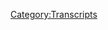 {{DEFAULTSORT:
    #_TRANSCRIPT_0030:April 14, 2017
}}{{Transcript
    | title         = [[30: April 14, 2017]]
    | caption       = [https://knowledgefight.libsyn.com/april-14-2017 Listen to this episode on Libsyn]
    | episodeNumber = [[30: April 14, 2017|30]]
    | length        = 03:04:42
}}

{{MessageBox
    | header     = Warning: Bot Generated Content
    | text       = This transcript was automatically generated by transcription software and likely contains many mistakes and misattributions. Please check the audio for definitive quotes, attribution, and context.
    | image      = N3yvass4myg91.webp
    | imagewidth = 50px
    | id         = warning
}}

{{TranscriptBlock
    | name      = Alex Jones
    | timestamp = 00:00:00.000
    | text      = Andy in Kansas, you're on the air. Thanks for holding.
}}

{{TranscriptBlock
    | name      = Andy In Kansas
    | timestamp = 00:00:04.000
    | text      = Oh, Alex, I'm a first time caller. I'm a huge fan. I love your work.
}}

{{TranscriptBlock
    | name      = Dan
    | timestamp = 00:00:07.000
    | text      = Hey everybody, welcome back to knowledge fight. I'm Dan. I'm Jordan. We are a couple of dudes who like to sit around and drink red wine and have conversations about the evils and the plague that has come upon our land. The plague that is the popularization of Alex Jones.
}}

{{TranscriptBlock
    | name      = Jordan
    | timestamp = 00:00:22.000
    | text      = Wow, that was I'm gonna boy that was that was really defeated. I'm gonna tone of voice was terrible. I'm
}}

{{TranscriptBlock
    | name      = Dan
    | timestamp = 00:00:29.000
    | text      = going to grim place and we will come to realize why throughout the course of this episode is
}}

{{TranscriptBlock
    | name      = Jordan
    | timestamp = 00:00:34.000
    | text      = the oncoming inevitable nuclear war? No.
}}

{{TranscriptBlock
    | name      = Dan
    | timestamp = 00:00:38.000
    | text      = Listen, there's problems there. Certainly the death of the coral reef that's really problematic and terrifying. 1/3 of it is bleached.
}}

{{TranscriptBlock
    | name      = Jordan
    | timestamp = 00:00:47.000
    | text      = Oh, two thirds two thirds in its final death throes the Great Barrier Reef third. What else the inevitability of climate change causing an infinite amount of refugees smelt increasing nationalistic fervor and putting us towards a world war three?
}}

{{TranscriptBlock
    | name      = Dan
    | timestamp = 00:01:03.000
    | text      = Nope. That's not why. Okay, it's like I said, it's reasons that will become clear. I don't, I don't. Yeah. No, it's because of what the trend that we're going to be looking at in this episode of the show. Okay, generally what we do is we take a look at one day in the life of Alex Jones plot twist.
}}

{{TranscriptBlock
    | name      = Unknown Speaker
    | timestamp = 00:01:23.000
    | text      = What's the plot twist?
}}

{{TranscriptBlock
    | name      = Dan
    | timestamp = 00:01:24.000
    | text      = I watch Alex Jones and his show every day. And you
}}

{{TranscriptBlock
    | name      = Jordan
    | timestamp = 00:01:28.000
    | text      = I do not I do not at all I protect myself from from those particular evils and gorge myself with others who
}}

{{TranscriptBlock
    | name      = Dan
    | timestamp = 00:01:35.000
    | text      = use a brain condom which is smart. Exactly. I'm in their raw info war raw.
}}

{{TranscriptBlock
    | name      = Jordan
    | timestamp = 00:01:44.000
    | text      = All right. Wow. Wow. Today we're gonna be discussing I mean, that's very Alex Jones. And we're gonna be discussing a scam. Fourth kid.
}}

{{TranscriptBlock
    | name      = Dan
    | timestamp = 00:01:51.000
    | text      = We didn't know about those secret. Yeah, April 14. We're gonna be discussing something that goes on on that show. But as is our tradition, here is an out of context drop of Alex Jones from that show.
}}

{{TranscriptBlock
    | name      = Alex Jones
    | timestamp = 00:02:02.000
    | text      = Why are my listeners to me? I don't know half the time I can't listen to myself. And I don't say that as self deprecating. I mean, I mean, it's we don't either.
}}

{{TranscriptBlock
    | name      = Jordan
    | timestamp = 00:02:12.000
    | text      = We have so many questions. There's so many questions within the Why do people listen to people listen to my shows and listen to but I yeah, I can't listen to it half the time this actually What kind of idiot would listen to the show.
}}

{{TranscriptBlock
    | name      = Dan
    | timestamp = 00:02:23.000
    | text      = This episode actually has like maybe six candidates for out of context drop. Oh boy, but I've just weaved them in sort of along the way. Oh, nice. So we'll look at tapestry of videos, and they kind of fit into the situation. So on Friday, April 14, yes, I'm noticing a trend and that is that most of the week is boring as shit. And then Alex goes balls out at the end of the week, like Thursday and Friday are generally like let's fuckin actually get to work. Monday through Sunday is where he says things that he shouldn't say. Okay, he said he'd like he did that pizza gate apology on Sunday. You know, he's, he's got that's where he buries stuff. Yeah, as on Sunday because he knows most people aren't listening. Yeah, Monday through Wednesday, or just kind of like, let's introduce the narrative and hit the greatest hits. He
}}

{{TranscriptBlock
    | name      = Jordan
    | timestamp = 00:03:15.000
    | text      = hates Mondays eats lasagna. Absolutely.
}}

{{TranscriptBlock
    | name      = Dan
    | timestamp = 00:03:18.000
    | text      = We got it and Rob do is Nirmal ruff. Send them to Abu Dhabi.
}}

{{TranscriptBlock
    | name      = Jordan
    | timestamp = 00:03:25.000
    | text      = Roger Stone is definitely od
}}

{{TranscriptBlock
    | name      = Dan
    | timestamp = 00:03:27.000
    | text      = OD. He's kicking Roger Stone off the table. Yeah, I agree with that.
}}

{{TranscriptBlock
    | name      = Jordan
    | timestamp = 00:03:31.000
    | text      = Because what kind of shenanigans is only gonna get into this week?
}}

{{TranscriptBlock
    | name      = Dan
    | timestamp = 00:03:34.000
    | text      = I don't know. We're getting a Nixon tattoo on his back. See, there we go. Be great Odie be a great comics, kick them off the show, Jim Davis, get it together. So this week, it was pretty boring throughout most of the week. And then well,
}}

{{TranscriptBlock
    | name      = Jordan
    | timestamp = 00:03:49.000
    | text      = I can't think of any important news that was happening during this week. No, think of any exciting, insane news that occurred multiple times this week.
}}

{{TranscriptBlock
    | name      = Dan
    | timestamp = 00:03:56.000
    | text      = No, I mean, I guess we talked about the April 11 show from from Tuesday. So that was kind of interesting this week, but that was just because Alex was having a little bit of a breakdown. Yeah. And that was that's fascinating because that will happen sometimes
}}

{{TranscriptBlock
    | name      = Jordan
    | timestamp = 00:04:09.000
    | text      = he was a little bit of a breakdown quite a bit seem to have a psychotic break a little
}}

{{TranscriptBlock
    | name      = Dan
    | timestamp = 00:04:14.000
    | text      = bit, but throughout the rest of the week, it is just this boring stuff. It's like Siri Syria is a lie. Right drops flag Trump was awesome for dropping dropping the Moab bomb yet we're all gonna die on Afghanistan that killed like 30 people 30 Isis people and then a whole bunch of others.
}}

{{TranscriptBlock
    | name      = Jordan
    | timestamp = 00:04:31.000
    | text      = i Yeah, you know tons of people ate it. Well, apparently from a mile out. It explodes your eardrums so yeah, don't don't get close to the mother of all bombs.
}}

{{TranscriptBlock
    | name      = Dan
    | timestamp = 00:04:44.000
    | text      = Let's be that'd be good advice.
}}

{{TranscriptBlock
    | name      = Jordan
    | timestamp = 00:04:45.000
    | text      = That's my advice to most people. Not everybody. Trump. So on Friday, jump on a Moab dropped dropped. Jump right on there. Write it down like slim pickins How come
}}

{{TranscriptBlock
    | name      = Dan
    | timestamp = 00:04:57.000
    | text      = fucking Alex Jones hasn't done it. a cover of matters Well, Trump. No.
}}

{{TranscriptBlock
    | name      = Jordan
    | timestamp = 00:05:06.000
    | text      = Ah Bamp Bamp Bamp
}}

{{TranscriptBlock
    | name      = Dan
    | timestamp = 00:05:12.000
    | text      = he came. What have we become on Friday? He came back from break doing karaoke four times. Okay, four times. Did you get any clips? No, because I was at work. I'm not recording it live. Damn it. It was amazing. It was all like some country shit to me. It's he's in a weird place.
}}

{{TranscriptBlock
    | name      = Jordan
    | timestamp = 00:05:27.000
    | text      = And they and they cut him again. Yeah,
}}

{{TranscriptBlock
    | name      = Dan
    | timestamp = 00:05:29.000
    | text      = cut them all those fuckers. Yeah, these assholes. They're watching us. So on Friday at the end of his show. He had a lot of guests. Yes. It was sort of his way of deflecting a little bit from him having to carry too much of the weight. For most of the show, he had Mike Cernovich on.
}}

{{TranscriptBlock
    | name      = Jordan
    | timestamp = 00:05:47.000
    | text      = Okay, who is Mike Cernovich? Mike Cernovich.
}}

{{TranscriptBlock
    | name      = Dan
    | timestamp = 00:05:50.000
    | text      = That is a great question. He's a crazy person. Okay. All right. That's the long and short of it. Okay. He's been an active proponent of the pizza gate stuff. He's been a fringe weirdo. He
}}

{{TranscriptBlock
    | name      = Jordan
    | timestamp = 00:06:03.000
    | text      = does a lot of periscopes. He's really into the TV show fringe. He is a journalist. He loved the movie down Periscope.
}}

{{TranscriptBlock
    | name      = Dan
    | timestamp = 00:06:11.000
    | text      = I'm putting journalist in heavy air quotes. Right, right. There's a lot of people who suspected that he is the person that the Bannon contingent in the White House is leaking information to because he seems to be suspiciously Is
}}

{{TranscriptBlock
    | name      = Jordan
    | timestamp = 00:06:25.000
    | text      = he the one where Trump was like he should get a Pulitzer Prize? Yeah. Was he that dude, he broke. Okay. That's all I need to know. He
}}

{{TranscriptBlock
    | name      = Dan
    | timestamp = 00:06:32.000
    | text      = broke the Susan Rice. Yeah. Which was not a story. Yeah. If you
}}

{{TranscriptBlock
    | name      = Jordan
    | timestamp = 00:06:36.000
    | text      = if Trump says you deserve a Pulitzer Prize, you are a dead man to me.
}}

{{TranscriptBlock
    | name      = Dan
    | timestamp = 00:06:40.000
    | text      = Yes. So Alex has Mike Cernovich on for a good while and they talk a bunch of bullshit. That's not super interesting, but Cernovich sticks around
}}

{{TranscriptBlock
    | name      = Jordan
    | timestamp = 00:06:47.000
    | text      = their favorites Saved by the Bell episodes.
}}

{{TranscriptBlock
    | name      = Dan
    | timestamp = 00:06:50.000
    | text      = Oh my god. It's probably the one really good class rings. Yeah, okay. That was a good episode.
}}

{{TranscriptBlock
    | name      = Jordan
    | timestamp = 00:06:55.000
    | text      = I can't remember. I thought it was the one where Kelly had sex with a guy who was like 35
}}

{{TranscriptBlock
    | name      = Dan
    | timestamp = 00:06:59.000
    | text      = that's all of them. Oh, okay. Um,
}}

{{TranscriptBlock
    | name      = Jordan
    | timestamp = 00:07:03.000
    | text      = well, Zach watches and does a fourth wall break because I cook
}}

{{TranscriptBlock
    | name      = Dan
    | timestamp = 00:07:11.000
    | text      = he's a cook sliders are real man.
}}

{{TranscriptBlock
    | name      = Jordan
    | timestamp = 00:07:13.000
    | text      = That's true. That is true.
}}

{{TranscriptBlock
    | name      = Dan
    | timestamp = 00:07:15.000
    | text      = I would love depth analysis of Saved by the Bell by the alt right. You know what Kelly would be a great housewife is all I'm saying.
}}

{{TranscriptBlock
    | name      = Jordan
    | timestamp = 00:07:25.000
    | text      = All right, at knowledge underscore fight.
}}

{{TranscriptBlock
    | name      = Dan
    | timestamp = 00:07:27.000
    | text      = You know what? Listen to me. Jesse. She's too uppity. She's out there talking about feminism. He really needs as a good slap.
}}

{{TranscriptBlock
    | name      = Jordan
    | timestamp = 00:07:37.000
    | text      = Oh, well, we took that to real. You took that to real. I did as foreshadowing Oh, boy. Up. Nope. New.
}}

{{TranscriptBlock
    | name      = Dan
    | timestamp = 00:07:45.000
    | text      = So Mike Cernovich is on for quite a while. And then the third hour they bring in Gavin or Nigel McGuinness unclear on which one it is? It's Gavin. So we never settled that question we did. It's Gavin. I'm going to call him Nigel for the rest of this episode just as a show of disrespect. Good. But his name is Gavin McGinnis. He's the guy who found advice, which they trot around as like some sort of amazing credit. And sure vice has turned into quite a large company. But they also I mean, come on. Now.
}}

{{TranscriptBlock
    | name      = Jordan
    | timestamp = 00:08:14.000
    | text      = I don't actually know anything about vice.
}}

{{TranscriptBlock
    | name      = Dan
    | timestamp = 00:08:16.000
    | text      = No, I don't I don't know anything about the inner workings of it. But I've read a lot of their articles. And it seems like people who are
}}

{{TranscriptBlock
    | name      = Jordan
    | timestamp = 00:08:24.000
    | text      = this isn't all of it. What's their in house editorial style?
}}

{{TranscriptBlock
    | name      = Dan
    | timestamp = 00:08:28.000
    | text      = I think it's like incompetent Hunter S Thompson. That's kind of how I would describe a lot of their journalism. Okay, listening. It's
}}

{{TranscriptBlock
    | name      = Jordan
    | timestamp = 00:08:37.000
    | text      = does he bumble around along along the way to shooting his gun? Magoo, Gonzo? Yeah. Oh, my gonzo journalism. Maybe we go there we go. And
}}

{{TranscriptBlock
    | name      = Dan
    | timestamp = 00:08:47.000
    | text      = I'm painting with too broad a brush, because there is some decent work that's done on it. But by and large, it's like very young people who are like, but they read too much Hunter S Thompson coming up and they thought, I'm gonna do this dangerous journal and write
}}

{{TranscriptBlock
    | name      = Jordan
    | timestamp = 00:09:01.000
    | text      = garbage. But it's Jackass of news.
}}

{{TranscriptBlock
    | name      = Dan
    | timestamp = 00:09:04.000
    | text      = Sort of. Yeah, Nigel McGuinness joins them for a tripod of bullshit.
}}

{{TranscriptBlock
    | name      = Jordan
    | timestamp = 00:09:10.000
    | text      = Oh shit and Ganon returns
}}

{{TranscriptBlock
    | name      = Dan
    | timestamp = 00:09:13.000
    | text      = that is what we're going to be discussing when these three men met on Alex Jones's show and the bullshit that comes out of their mouth. Not that I one mouth. They're all the same. They're all we human centipede at it. Now, when we were starting the show, I was telling you that I've been a little bit of a weird state. Yes. This is why Okay, I think that they're consolidating.
}}

{{TranscriptBlock
    | name      = Jordan
    | timestamp = 00:09:36.000
    | text      = Oh, no. So you think that the vise people are going to absorb
}}

{{TranscriptBlock
    | name      = Dan
    | timestamp = 00:09:42.000
    | text      = he has nothing to do with Vice now? Okay, okay, he's left that and we'll get into what he's doing now. Which is fucking hilarious. Okay, but that comes down the road. Nigel thing with wolves more or less Nigel McGuinness born Devon.
}}

{{TranscriptBlock
    | name      = Jordan
    | timestamp = 00:09:57.000
    | text      = Ne Gavin, Mike Cernovich
}}

{{TranscriptBlock
    | name      = Dan
    | timestamp = 00:09:59.000
    | text      = and Alex goons are not necessarily merging in terms of their businesses merging. Okay. But it is sort of like a rogue's gallery coming together to our Batman and not John Rappaport or Batman. Okay, there is like a team coming together, and it's really fucking scary. Because this idea of these propagandists working together creates unlimited potential of audiences merging. You know, that's not good. No, it's not like that at all. It's the same thing with Alex being on Joe Rogan and not being challenged in his ideas. It's that same sort of thing
}}

{{TranscriptBlock
    | name      = Jordan
    | timestamp = 00:10:35.000
    | text      = that creating a consolidated echo chamber where they can each repeat back the bullshit that they say to each other. Mike Cernovich has reported blah, blah, blah. Each of them has a, you know, certainly a Venn diagram audience but not completely. All the same.
}}

{{TranscriptBlock
    | name      = Dan
    | timestamp = 00:10:49.000
    | text      = And they have built in credibility in their audience. Yeah, so they give Alex Jones by proxy credibility. All right, Mike. Cernovich by proxy credibility, right, and it becomes a really dangerous game of ping pong. So that scares the shit out of me and I don't like what it portents now that doesn't sound good. Now,
}}

{{TranscriptBlock
    | name      = Jordan
    | timestamp = 00:11:07.000
    | text      = the good news is the triple the mother of all bombs on them. No. Oh,
}}

{{TranscriptBlock
    | name      = Dan
    | timestamp = 00:11:12.000
    | text      = they don't have any tunnels that are so close. These people are fucking really stupid. So it will be easy for us to cut through a lot of their bullshit. But it's still scary that they're amassing hordes of people who follow them and combine it right it sound and sorrow man. Now let's get to the business at hand because I have a lot of clips. But the first one is maybe the most delicious of them. Oh, I like calling clips.
}}

{{TranscriptBlock
    | name      = Jordan
    | timestamp = 00:11:37.000
    | text      = Tell Me More Great British Bake Off.
}}

{{TranscriptBlock
    | name      = Dan
    | timestamp = 00:11:39.000
    | text      = I like to call clips delicious. Especially when they start like this. And here goes
}}

{{TranscriptBlock
    | name      = Alex Jones
    | timestamp = 00:11:45.000
    | text      = look look at Tsar Nicholas or what was Edward the eighth father's name? Gavin McGinnis. You don't think he has a lemon chased him around? Like I'm not Gavin. But Washington. Get yourself all prepped and clean. I think I might actually be here. You're pretty you're pretty handsome looking dude over there.
}}

{{TranscriptBlock
    | name      = Gavin McInnes
    | timestamp = 00:12:02.000
    | text      = Ah, like every part of being gay except the sex with guys get to do what you want. You never get nagged. It's just the gross parts that happened I guess. Well, actually they do the sex quite a bit. So I kept
}}

{{TranscriptBlock
    | name      = Jordan
    | timestamp = 00:12:18.000
    | text      = going on
}}

{{TranscriptBlock
    | name      = Dan
    | timestamp = 00:12:19.000
    | text      = so Alex is trying to play cool, you know, like,
}}

{{TranscriptBlock
    | name      = Jordan
    | timestamp = 00:12:21.000
    | text      = Hey, that was gonna that was gonna fuck any Dude, it would be bugging you. Right?
}}

{{TranscriptBlock
    | name      = Dan
    | timestamp = 00:12:25.000
    | text      = We're gonna do with you. We're
}}

{{TranscriptBlock
    | name      = Jordan
    | timestamp = 00:12:27.000
    | text      = looking at you primped up a I would totally be gay with you. As long as
}}

{{TranscriptBlock
    | name      = Dan
    | timestamp = 00:12:32.000
    | text      = Nigel McGuinness has a novelty facial hair that would cause Alex Jones to scream for 20 minutes if it was on a CNN reporter what kind of novelty face he's got a beard and a mustache that's a little too long for the length of beard. So he has a little bit of like prop mustache going on with his beard. To the point where it remember the guy that he screamed about Mr. Creepy. Yes, Mr. Creepy over here on CNN. Yeah, he has a rape fan. Same beard. He's not the same. But it's enough that if he was someone who Alex was against, he would be like, Oh, look at this guy. I'm not saying he has a white van. But he probably does. Let's check his tax record. But
}}

{{TranscriptBlock
    | name      = Jordan
    | timestamp = 00:13:08.000
    | text      = in this regard, because he's on his side. He wants to he wants to fuck him. Right? So that means that he secretly wants to fuck the guy on CNN,
}}

{{TranscriptBlock
    | name      = Dan
    | timestamp = 00:13:19.000
    | text      = you have just used what is known as a hypothetical syllogism perfectly. Yes, the transitive property dictates that Alex Jones secretly wants to fuck Mr. Creepy. Now we get to the beginning of this conversation that they're all having and Nigel McGuinness again, I'm doing this purposefully. I know his name is Gavin. Nigel McGuinness comes in with his really unevolved take and hack comedy about gay stuff. Yeah, like I like everything about it. But sex. I'm like, Dude,
}}

{{TranscriptBlock
    | name      = Jordan
    | timestamp = 00:13:51.000
    | text      = I remember the 80s too.
}}

{{TranscriptBlock
    | name      = Dan
    | timestamp = 00:13:52.000
    | text      = I remember Adam Carolla in 96. I remember love line in the late 90s. Adam Carolla saying Batum that bit
}}

{{TranscriptBlock
    | name      = Jordan
    | timestamp = 00:14:02.000
    | text      = you know? Yeah, and it's an old bit where it's like, if it weren't for the sex I don't mind being gay. It's just hanging out with your friends like that's from the fucking the Larry the Cable Guy tour. Guy. One of those dudes
}}

{{TranscriptBlock
    | name      = Dan
    | timestamp = 00:14:16.000
    | text      = the the White Collar Comedy blue collar. Blue Collar Comedy. Fuck. Yeah, the white dude blue collar. Yeah,
}}

{{TranscriptBlock
    | name      = Jordan
    | timestamp = 00:14:23.000
    | text      = yeah, that's one of those dudes bits. Yeah, absolutely. Which speaks for its quality.
}}

{{TranscriptBlock
    | name      = Dan
    | timestamp = 00:14:27.000
    | text      = It's one of the like, happiest, lamest things and Alex's responses. Fake. All of his laughs that he does throughout this entire thing are so fake. It's crazy. But then also, it's incredibly reductive in this idea that gay couples don't fight. Like, it's really insulting to the idea of it's like, no, it's just hanging out with me bros. Do
}}

{{TranscriptBlock
    | name      = Jordan
    | timestamp = 00:14:49.000
    | text      = you mean assuming that gay people aren't real people and they are just some sort of magical no creature that gets along all the time? No,
}}

{{TranscriptBlock
    | name      = Dan
    | timestamp = 00:14:57.000
    | text      = it's assuming that homosexual relationships are identical to platonic friendships.
}}

{{TranscriptBlock
    | name      = Jordan
    | timestamp = 00:15:04.000
    | text      = I think they are. You just add second just fuck a bunch. Yeah. And I think that's exactly what Alex Jones knows. And that's
}}

{{TranscriptBlock
    | name      = Dan
    | timestamp = 00:15:10.000
    | text      = what Gavin McInnes knows exactly. And he is fucking stupid. I know that he's Nigel excuse. Okay, I know. Now I don't remember which is well, you know what I'm gonna go back and forth based on my whims. Alright, so he is coming in. I know that he's doing this for humor, but which he's not doing a good job. But yeah, if we judge it on the basis of humor, it's one of the happiest, oldest jokes in the book, if you want to judge it based on what he's saying. It's horribly reductive and insulting. Yeah, so
}}

{{TranscriptBlock
    | name      = Jordan
    | timestamp = 00:15:38.000
    | text      = this isn't cereal. We're not just gonna laugh at any bullshit word to professional comedian. Yeah,
}}

{{TranscriptBlock
    | name      = Dan
    | timestamp = 00:15:44.000
    | text      = congratulations on failing twice my man. My bro my bro. You failed us both Gavin and Nigel. So then we get into this. They make some predictions about what's going to be happening over the weekend
}}

{{TranscriptBlock
    | name      = Gavin McInnes
    | timestamp = 00:15:56.000
    | text      = in Berkeley. Lauren Southern and a bunch of people are going down there to do a thing called Patriots Day. Nothing controversial. Just people that like Trump wanting to say they love free speech in America. And all these rodents, these Antifa kids, they were just bought it at Home Depot buying wooden flagpoles because they want to extinguish all these people, but they're gonna meet up with bikers. Oathkeepers all these guys are they're waiting,
}}

{{TranscriptBlock
    | name      = Jordan
    | timestamp = 00:16:21.000
    | text      = extinguish, extinguish extinguished English people with flagpoles. Oh, that's dumb. How would you hear Dan? How would you extinguish someone with
}}

{{TranscriptBlock
    | name      = Dan
    | timestamp = 00:16:33.000
    | text      = a flagpole through the neck?
}}

{{TranscriptBlock
    | name      = Jordan
    | timestamp = 00:16:34.000
    | text      = flagpole through the neck?
}}

{{TranscriptBlock
    | name      = Dan
    | timestamp = 00:16:35.000
    | text      = Right? Isn't that what it would be? I mean, that's the softest area that's most attackable probably that would kill you. You're not going through the chest cavity with the flagpole?
}}

{{TranscriptBlock
    | name      = Jordan
    | timestamp = 00:16:42.000
    | text      = Oh, I thought they were gonna light him on fire. Oh, maybe
}}

{{TranscriptBlock
    | name      = Dan
    | timestamp = 00:16:44.000
    | text      = I don't know. But like, Oh, I get what you're saying. That version of extinguish. I thought I meant the light of life.
}}

{{TranscriptBlock
    | name      = Jordan
    | timestamp = 00:16:52.000
    | text      = Oh, well, no, that sounds it well, but he said there was nothing controversial going on. Right. So why would they get those flagpoles? Well, that's crazy. There's no not doing anything controversial. Right? You're just getting together and celebrating free speech in a way that I'm sure does not curtail the rights of others.
}}

{{TranscriptBlock
    | name      = Dan
    | timestamp = 00:17:09.000
    | text      = No, but it's the Antifa kids who are going to Home Depot. Oh, yes,
}}

{{TranscriptBlock
    | name      = Jordan
    | timestamp = 00:17:13.000
    | text      = those notoriously violent Trust Fund children. For the kid knows, oh, I every time I go outside, I just see yet another Trust Fund child getting into some shenanigans.
}}

{{TranscriptBlock
    | name      = Dan
    | timestamp = 00:17:25.000
    | text      = But let's take this at its face value. This is McGinnis coming in and being like there have been reports of kids at Home Depot buying flagpoles. First of all, I really is reporting that right.
}}

{{TranscriptBlock
    | name      = Jordan
    | timestamp = 00:17:38.000
    | text      = You just have a reporter at the Home Depot all the time, or does he pick up migrant workers there? Is that who writes his articles for him? I don't know. Can you drive by the Home Depot and get a get Amanda
}}

{{TranscriptBlock
    | name      = Dan
    | timestamp = 00:17:52.000
    | text      = Keep us posted if any well to do kids are buying the weird things.
}}

{{TranscriptBlock
    | name      = Jordan
    | timestamp = 00:17:56.000
    | text      = Yeah. What is this Fletch, what's happening? Does he have a network of spies?
}}

{{TranscriptBlock
    | name      = Dan
    | timestamp = 00:18:01.000
    | text      = You're going to come to this conclusion over and over again that McGinnis is just popping up and giving these anecdotal stories that I don't know how he could know. And even if he doesn't know don't mean anything, but he uses it to prop up his stories. And it's bullshit.
}}

{{TranscriptBlock
    | name      = Jordan
    | timestamp = 00:18:17.000
    | text      = This is why Rapoport is only on screen for one hour could be because he is Home Depot bushes right now. Batman gets shit done. Well, how else do you think he knows all these scoops? You're making
}}

{{TranscriptBlock
    | name      = Dan
    | timestamp = 00:18:30.000
    | text      = a really great argument here. Because I should say that John Rapoport wasn't on last week ah on assignment
}}

{{TranscriptBlock
    | name      = Jordan
    | timestamp = 00:18:36.000
    | text      = on assignment. There's almost no doubt about it. And he definitely takes that picture with
}}

{{TranscriptBlock
    | name      = Dan
    | timestamp = 00:18:40.000
    | text      = it. So they're predicting that there's going to be trouble at this Patriots Day, March on Saturday. And from what I understand, there have been a little bit of, we're recording this on Saturday, in the afternoon. And from what I understand there's a little bit of tensions, it's a little bit uneasy. And as the night goes on, I imagine there are going to be fights that breakout. I don't disagree with them at all, there's going to be fucking trouble.
}}

{{TranscriptBlock
    | name      = Jordan
    | timestamp = 00:19:05.000
    | text      = And but, uh, you know, the Oathkeepers are pretty hardcore.
}}

{{TranscriptBlock
    | name      = Dan
    | timestamp = 00:19:09.000
    | text      = They just keep oaths. But you know how this goes. I mean, we saw it go down with that Milo situation. There were agent provocateurs in the crowd. Yep. Who were largely working with all right organizations, some of them even employed directly by them, like fake journalists, yes. And protesters if you will, right. I mean, I don't want to do that because I don't want to use the same sort of argument that they use. So erroneously, right? I don't see
}}

{{TranscriptBlock
    | name      = Jordan
    | timestamp = 00:19:35.000
    | text      = the problem with it. But I don't exactly what they say is not happening. It's so frustrating. Insanely. They're getting ahead of us on all of these things. So if they get out front of this narrative, then anytime they do that paid protest, protest your thing, now it's a defensive thing. We're fighting back against you. It's so angering, it's very because it seems like we're being out smart By the dumbest people on the planet.
}}

{{TranscriptBlock
    | name      = Dan
    | timestamp = 00:20:01.000
    | text      = Well, that's because we're not super proactive. Like if we could do this show every day and really analyze things, then maybe we could, you know, get ahead of the eight ball somewhat. But we can't we have jobs and we live our lives. So which
}}

{{TranscriptBlock
    | name      = Jordan
    | timestamp = 00:20:14.000
    | text      = is why we're not out there thinking ahead regarding paid paid protesters.
}}

{{TranscriptBlock
    | name      = Dan
    | timestamp = 00:20:18.000
    | text      = Well, we will take behind on that. There you go. There's been protesters. Nope. There we go. We've just we've just outsmarted the argument. Prove it prove they're fake. Paid protest. That's that's
}}

{{TranscriptBlock
    | name      = Jordan
    | timestamp = 00:20:28.000
    | text      = not that's not how they work.
}}

{{TranscriptBlock
    | name      = Dan
    | timestamp = 00:20:30.000
    | text      = No, it's not proof. Just the
}}

{{TranscriptBlock
    | name      = Jordan
    | timestamp = 00:20:34.000
    | text      = enemy of the GOP. You don't? You know, it really, really is, isn't it?
}}

{{TranscriptBlock
    | name      = Dan
    | timestamp = 00:20:39.000
    | text      = Well, it's like three of a kind beats a pair. Proof beats three of a kind yelling a whole bunch beats proof. So that's kind of how the game of poker that we're playing goes. Anyway,
}}

{{TranscriptBlock
    | name      = Jordan
    | timestamp = 00:20:52.000
    | text      = I wish we were playing for the low stakes of a pair versus three of a kind.
}}

{{TranscriptBlock
    | name      = Dan
    | timestamp = 00:20:56.000
    | text      = Yeah, it'd be nice. Anyway, there is probably going to be trouble. And here's Mike Cernovich. Coming in with a little bit
}}

{{TranscriptBlock
    | name      = Jordan
    | timestamp = 00:21:03.000
    | text      = if they stay there will be double, it will be double.
}}

{{TranscriptBlock
    | name      = Mike Cernovich
    | timestamp = 00:21:07.000
    | text      = Oh, no, it's gonna I did choose between this or being in covering that. And you know, what a great life to have to make that choice but to Berkeley. Wow.
}}

{{TranscriptBlock
    | name      = Dan
    | timestamp = 00:21:16.000
    | text      = What was your what a
}}

{{TranscriptBlock
    | name      = Jordan
    | timestamp = 00:21:18.000
    | text      = great life to make the choice to not do that thing that might hurt me.
}}

{{TranscriptBlock
    | name      = Dan
    | timestamp = 00:21:22.000
    | text      = I predict he actually asked Alex, if he could come into studio. Can I fly to Austin that we have an excuse not,
}}

{{TranscriptBlock
    | name      = Jordan
    | timestamp = 00:21:28.000
    | text      = can I not be in Berkeley?
}}

{{TranscriptBlock
    | name      = Dan
    | timestamp = 00:21:32.000
    | text      = Because they will fuck me up. Yeah, I am a plus. I'm an asshole. I have a clear propagandist. Some guy in a black ski mask is gonna come up punch the shit out of me. Yeah, there's gonna be a GIF of it. I'm gonna. It's gonna it's gonna be Spencer
}}

{{TranscriptBlock
    | name      = Jordan
    | timestamp = 00:21:48.000
    | text      = all over a guy. I'm not inciting violence, but I am saying that every time I see the GIF of Richard Spencer being punched. Ah, I grew up my heart grows three sizes. So those are dick. Not stops up to.
}}

{{TranscriptBlock
    | name      = Dan
    | timestamp = 00:22:05.000
    | text      = So I don't believe I don't believe his premise was like, I wish I could be there covering it.
}}

{{TranscriptBlock
    | name      = Jordan
    | timestamp = 00:22:08.000
    | text      = No, of course. That's bullshit. That's a complete lie. Absolutely not. It's not want to be in the shit at all. No, no, don't do but
}}

{{TranscriptBlock
    | name      = Dan
    | timestamp = 00:22:15.000
    | text      = it's great to have that convenient cover to be like, I wish I could be there. Man. I'd be there if I could. Yeah,
}}

{{TranscriptBlock
    | name      = Jordan
    | timestamp = 00:22:20.000
    | text      = that's the guy at the bar saying like, hold me back, hold me back and just grabbing on to his friends
}}

{{TranscriptBlock
    | name      = Dan
    | timestamp = 00:22:25.000
    | text      = or the drunk guy who at the bar who's like, I could have made it I could have been in the show. Oh, you know, I almost made pro ball. You know, just some something happened. And you know,
}}

{{TranscriptBlock
    | name      = Jordan
    | timestamp = 00:22:35.000
    | text      = I got I got fat. I got fat. It turned out that didn't help.
}}

{{TranscriptBlock
    | name      = Dan
    | timestamp = 00:22:38.000
    | text      = I was trying to protect a woman I blew up my knee in a bar fight. Otherwise, I'd be playing pro ball. But I'm a hero. You know, that sort of
}}

{{TranscriptBlock
    | name      = Jordan
    | timestamp = 00:22:45.000
    | text      = guy lost my arm. And this lawnmower over
}}

{{TranscriptBlock
    | name      = Dan
    | timestamp = 00:22:47.000
    | text      = here. Look, I got to choose between going and covering this place where I'm gonna probably get my ass kicked for being a dick. Or I could go to Alex Jones's show and be treated like a hero in an air conditioned studio. I'm gonna go with that one.
}}

{{TranscriptBlock
    | name      = Jordan
    | timestamp = 00:23:00.000
    | text      = Yeah, that's a pretty, that's a pretty easy choice to make.
}}

{{TranscriptBlock
    | name      = Dan
    | timestamp = 00:23:03.000
    | text      = Yeah, so that was Cernovich his take on it. Now Gavin has some some other thoughts that are a little bit inaccurate.
}}

{{TranscriptBlock
    | name      = Gavin McInnes
    | timestamp = 00:23:12.000
    | text      = They're all rich kids. There's tons of professors. Some of them are brainwashed losers with no parental guidance. And these, those two weak forces are going out there. And you can tell when you see them in a fight. They've never been there in a fight before. And another funny thing they do is they put women in the front lines, because that is feminists have brainwashed themselves into thinking they can take any guy so they can make like ISIS the way they use women is
}}

{{TranscriptBlock
    | name      = Alex Jones
    | timestamp = 00:23:38.000
    | text      = I agree because I saw that in. I saw that in DC for the inauguration. Women Robertson attacking me. And finally I said okay, I'm just trying to ramming them down. Scream I'm hitting. You're hitting me. I'm trying to go out the entrance. I was just forget it.
}}

{{TranscriptBlock
    | name      = Jordan
    | timestamp = 00:23:54.000
    | text      = This one Alex Jones. Just said that he started beating women. No, he
}}

{{TranscriptBlock
    | name      = Dan
    | timestamp = 00:23:59.000
    | text      = said that they were talking. Yeah, but look here. I know that didn't happen for a number of course it didn't. One reason I know it didn't happen is that there's no video of it. And Alex taped everything when there's a video of him embarrassingly drunk that he's put out himself from that. The Woman's March. Cupcake cupcake also, also, they're putting the women out front it was in DC was the fucking Women's March.
}}

{{TranscriptBlock
    | name      = Unknown Speaker
    | timestamp = 00:24:28.000
    | text      = Yeah,
}}

{{TranscriptBlock
    | name      = Dan
    | timestamp = 00:24:31.000
    | text      = of course. Of course.
}}

{{TranscriptBlock
    | name      = Jordan
    | timestamp = 00:24:32.000
    | text      = We're gonna be leading.
}}

{{TranscriptBlock
    | name      = Jordan
    | timestamp = 00:24:34.000
    | text      = Get all of that all of those women together because their men won't allow them to leave the house. But you understand what I'm only with the permission of a man can women hold the most feminist march in history?
}}

{{TranscriptBlock
    | name      = Dan
    | timestamp = 00:24:45.000
    | text      = You might actually be pretty close to what McGinnis thinks. Of
}}

{{TranscriptBlock
    | name      = Jordan
    | timestamp = 00:24:50.000
    | text      = course, it's what they know. They actually conceive of a world where women are on Ah,
}}

{{TranscriptBlock
    | name      = Dan
    | timestamp = 00:24:56.000
    | text      = especially McGinnis. Man. He is a toxic evil masculine force, fuck, and we're gonna get to it. But like, I really, really resent the idea that they're they're sort of presenting it as what these dumb liberals do is they put women out front as human shields, whereas the reality is that a lot of liberal causes women are leading, and we're comfortable with that they're
}}

{{TranscriptBlock
    | name      = Jordan
    | timestamp = 00:25:22.000
    | text      = they're leading more than anything else.
}}

{{TranscriptBlock
    | name      = Dan
    | timestamp = 00:25:24.000
    | text      = And we're super comfortable with that falling in line and supporting causes that are led by women. I'm not afraid of female leaders,
}}

{{TranscriptBlock
    | name      = Jordan
    | timestamp = 00:25:31.000
    | text      = you if you if you're Alex Jones and the toxic masculinity group, you can't believe that no, because that starts to tear down your other beliefs. If women can actually lead these marches without the control of a man, perhaps they can do other things without the control of a man. Right? So even if even if they're aware of this, they have to spin the narrative otherwise, their brains explode, because then we're, you know, women might have agency like, whoa. Which is crazy. Yeah. Which is can you imagine a world where women were allowed to make decisions for themselves would be horrified their periods would sync up? Is that a thing? Probably in Gavin McInnes, his mind. Yep. That doesn't make a goddamn sense.
}}

{{TranscriptBlock
    | name      = Dan
    | timestamp = 00:26:13.000
    | text      = So speaking of Gavin McInnes, his mind he has this next quote, when they're talking about this idea of like women attacking them and pushy liberals attacking them having to fight them off. Yes. Which is going to take us down a very fun road.
}}

{{TranscriptBlock
    | name      = Jordan
    | timestamp = 00:26:26.000
    | text      = Oh, I don't want to hear this road.
}}

{{TranscriptBlock
    | name      = Gavin McInnes
    | timestamp = 00:26:28.000
    | text      = at NYU, we had a guy we call Friar Tuck. He's our biggest member of the proud boys. And he's just gonna stop because he was a bouncer his whole life. He just murders people for fun. And what is the matter with you guys?
}}

{{TranscriptBlock
    | name      = Jordan
    | timestamp = 00:26:44.000
    | text      = Oh, what was that fake laugh? Haha, that's gross. Jordan. He just said the thing.
}}

{{TranscriptBlock
    | name      = Dan
    | timestamp = 00:26:52.000
    | text      = Jordan. Do you know what the proud boys are?
}}

{{TranscriptBlock
    | name      = Jordan
    | timestamp = 00:26:54.000
    | text      = I don't know. I don't know. I'm not happy that I heard those words next to each other proud boys was not a band cannot be a band. It was
}}

{{TranscriptBlock
    | name      = Dan
    | timestamp = 00:27:05.000
    | text      = a song from the musical Aladdin. Be proud of your boy. That's what it comes from. I think that's what it comes from. That's can't that's the best I can tell is what it comes from be real. The proud boys.
}}

{{TranscriptBlock
    | name      = Jordan
    | timestamp = 00:27:16.000
    | text      = The most toxically masculine group of people that this guy knows. took its name from the Aladdin musical from what I understand. Yes. That's like how the kk k has the Grand Dragon like God, it's fucking this. What are you doing? Now? How is it that you can be this childish, and fucking filled with delight and turn it into such evil
}}

{{TranscriptBlock
    | name      = Dan
    | timestamp = 00:27:40.000
    | text      = turn? We're going to talk a whole bunch about the proud boys. The proud boys are an organization. I don't know I haven't listened to the song, but it's like Be proud of your boy. I don't know. I'm just doing a version in my head. Now. The proud boys are an organization that Gavin McInnes has started. No, that is basically what from what I can tell. A really awful fraternity for really awful men. Now they put out a video, isn't that just a regular fraternity? They put out a video that I'm going to play a part of. I want to put out a video I want you to listen carefully. Gavin put this video out. All right. Now listen to this.
}}

{{TranscriptBlock
    | name      = Jordan
    | timestamp = 00:28:27.000
    | text      = How old are these people?
}}

{{TranscriptBlock
    | name      = Dan
    | timestamp = 00:28:29.000
    | text      = Some of them are in their 40s. Some of them are in their 30s
}}

{{TranscriptBlock
    | name      = Jordan
    | timestamp = 00:28:32.000
    | text      = All right. If anyone if anyone ever says like, oh, that kids in his parents basement fucking point to these 40 year old schools playing at children.
}}

{{TranscriptBlock
    | name      = Dan
    | timestamp = 00:28:43.000
    | text      = It's worse than you think.
}}

{{TranscriptBlock
    | name      = Jordan
    | timestamp = 00:28:44.000
    | text      = Of course it is.
}}

{{TranscriptBlock
    | name      = Dan
    | timestamp = 00:28:45.000
    | text      = Now listen to this. This is the beginning of their sizzle reel that they put on YouTube. They have
}}

{{TranscriptBlock
    | name      = Jordan
    | timestamp = 00:28:51.000
    | text      = a sizzle reel and a lot of people looking to get a reality show. Probably. They're probably looking to do that. Right.
}}

{{TranscriptBlock
    | name      = Dan
    | timestamp = 00:28:58.000
    | text      = I might watch it. I mean, I watched the Bad Girls Club. There's no end to what I would watch on television. Or you might watch the proud boys show
}}

{{TranscriptBlock
    | name      = Jordan
    | timestamp = 00:29:05.000
    | text      = I would rather die. Alright, here we go. I've become
}}

{{TranscriptBlock
    | name      = Proud Boys' Spokesperson
    | timestamp = 00:29:08.000
    | text      = consumed with your plight. And I'm confident that I can fix you.
}}

{{TranscriptBlock
    | name      = Jordan
    | timestamp = 00:29:18.000
    | text      = What? No. How about you play time of your life you giant. Fucking Christ.
}}

{{TranscriptBlock
    | name      = Proud Boys' Spokesperson
    | timestamp = 00:29:32.000
    | text      = You know that. And the West is under siege. And the way they do that is with self doubt. And the way they do that is they shelter us from Pride. And they make sure we're always ashamed of our past. We're always paying for it.
}}

{{TranscriptBlock
    | name      = Jordan
    | timestamp = 00:29:47.000
    | text      = This is a shitty Zach Braff monologue from scrubs that's what this is. Yeah, and like overlays is fucking horrendous. Overlaid in
}}

{{TranscriptBlock
    | name      = Dan
    | timestamp = 00:29:56.000
    | text      = this video. Like the video is like shots of Gavin doing his is a radio show and shots of him playing with his baby and stuff like that fleas just just give it a break. So give it a rest.
}}

{{TranscriptBlock
    | name      = Jordan
    | timestamp = 00:30:08.000
    | text      = This makes me want to kill mice. Just
}}

{{TranscriptBlock
    | name      = Dan
    | timestamp = 00:30:10.000
    | text      = take a sip of the wine. All right, all right, just enjoy the rest of this. It's important to show how much of an idiot this guy is all right. And what kind of crazy masculine Messiah Complex he has. It's insane, a perpetual
}}

{{TranscriptBlock
    | name      = Proud Boys' Spokesperson
    | timestamp = 00:30:21.000
    | text      = penance, where we have to pay restitution for our sins. So all we really want is for everyone to stop crying about the winners and just become a winner. It's so unAmerican to whine politics is two groups. It's people who want to be left the fuck alone. And people who won't leave them the fuck alone three deal breakers you don't fuck with my family? You don't fuck with a man's home and you will fuck with a man's job totally behind quitting masturbating and quitting porn. Call it hashtag no winks. Yeah and ways to save most prison. Give everyone a gun. legalize drugs and welfare close
}}

{{TranscriptBlock
    | name      = Proud Boys' Spokesperson
    | timestamp = 00:31:00.000
    | text      = the borders
}}

{{TranscriptBlock
    | name      = Proud Boys' Spokesperson
    | timestamp = 00:31:01.000
    | text      = outlaw censorship. venerate the housewife glorify the entrepreneur. Recognize the West is the best. Ideally, number 10. Shut down the fucking government. We're all sick of the grievance industry. We're all sick of being ashamed. We all want a modicum of decorum. We all want to improve our lives. We want to get better. But what's the name of our movement? What about oh, boy,
}}

{{TranscriptBlock
    | name      = Proud Boys' Spokesperson
    | timestamp = 00:31:22.000
    | text      = I got it. We are called the proud boys.
}}

{{TranscriptBlock
    | name      = Dan
    | timestamp = 00:31:27.000
    | text      = And at that point. At that point, the music kicks in and it swells. No. There's just like video of dudes with proud boys tattoos and shit. It's fucking dark.
}}

{{TranscriptBlock
    | name      = Jordan
    | timestamp = 00:31:39.000
    | text      = No,
}}

{{TranscriptBlock
    | name      = Dan
    | timestamp = 00:31:40.000
    | text      = it's fucking dark. No, hold on. No, here's here's just one more clip from the video. It's it's it's necessary.
}}

{{TranscriptBlock
    | name      = Jordan
    | timestamp = 00:31:47.000
    | text      = Shut up. Imagine imagine a world where the proud boys didn't exist. Do you know how much better my life would be your life two weeks ago? Do you remember my life two minutes ago when when it was joyous? I mean, yeah, the world was gonna end but the proud boys weren't in it. Yeah, but now they are in Christ.
}}

{{TranscriptBlock
    | name      = Dan
    | timestamp = 00:32:05.000
    | text      = Now they are and we got them. Now they are and we got to look at it. Look at the darkness Jordan don't deny the darkness the three
}}

{{TranscriptBlock
    | name      = Jordan
    | timestamp = 00:32:12.000
    | text      = things that are deal breakers for me. Don't fuck with my job. Don't fuck with my dog. Toodles and don't fuck with my little pony episode. Also the back one The idea started at the beginning about a week ago. I'm a proud boy. And I'm proud also My Little Pony proud
}}

{{TranscriptBlock
    | name      = Dan
    | timestamp = 00:32:29.000
    | text      = the idea like you don't fuck with a man's job. It's like yeah, yeah,
}}

{{TranscriptBlock
    | name      = Jordan
    | timestamp = 00:32:33.000
    | text      = you totally do. Fucking capitalism. You don't fuck yeah. Oh, we wanted there's two groups of people, the people who want to be left alone and the people who won't leave them alone. How about the people who want fucking roads you pile up god damn garbage. Go fuck yourself. Shut down the goddamn government. How do you outlaw censorship if you don't have a government outline? Outlaw something without some sort of authority and that authority as a man fucking
}}

{{TranscriptBlock
    | name      = Gavin McInnes
    | timestamp = 00:33:01.000
    | text      = government? Goddamn yourself. Go fucking You idiotic morons?
}}

{{TranscriptBlock
    | name      = Dan
    | timestamp = 00:33:09.000
    | text      = Also, how vague is venerate the housewife?
}}

{{TranscriptBlock
    | name      = Unknown Speaker
    | timestamp = 00:33:12.000
    | text      = I don't even know what that means.
}}

{{TranscriptBlock
    | name      = Jordan
    | timestamp = 00:33:15.000
    | text      = Like, ancient Chinese, like, oh, we keep our elder grandmother up on the goddamn home door. Don't
}}

{{TranscriptBlock
    | name      = Dan
    | timestamp = 00:33:22.000
    | text      = let your bride have a job. And celebrate that she doesn't have a job.
}}

{{TranscriptBlock
    | name      = Jordan
    | timestamp = 00:33:26.000
    | text      = I hate it. I hate it. When people cry about winners calm that's quit crying about winners. And then we'll all be winners. That is a complete and utter nonsensical idea and they should be fucking punched in the face. A million they
}}

{{TranscriptBlock
    | name      = Dan
    | timestamp = 00:33:38.000
    | text      = wouldn't be if they were at Berkeley. Oh, fuck me. So now Jordan, hold on calm down. We got to get to this next clip I'm very which sort of exists as we call do we have to so now we've gotten into sort of Nigel mcginnises philosophy about like, what you'd like to see. And as you very accurately pointed out, there's there's no way for him to do the things that he wants to do within his own philosophy. But we do mean it's not philosophy. We don't have a sense of what these proud boys are. So now we got to take a look at this.
}}

{{TranscriptBlock
    | name      = Jordan
    | timestamp = 00:34:11.000
    | text      = I'm not going to use any of the words that I have. I have a sense of who these proud boys are. Would you like me? No, listen, no, just listen, I'll write down a series of adjectives.
}}

{{TranscriptBlock
    | name      = Dan
    | timestamp = 00:34:23.000
    | text      = This video explains a little bit okay. All right.
}}

{{TranscriptBlock
    | name      = Proud Boys' Spokesperson
    | timestamp = 00:34:26.000
    | text      = Focusing on this game and having meetups fucking secret handshakes. Yeah, initiations.
}}

{{TranscriptBlock
    | name      = Jordan
    | timestamp = 00:34:38.000
    | text      = secret handshakes.
}}

{{TranscriptBlock
    | name      = Dan
    | timestamp = 00:34:40.000
    | text      = No, he's saying let's beat the shit out of each other. Yeah. He just wants a fight club.
}}

{{TranscriptBlock
    | name      = Jordan
    | timestamp = 00:34:44.000
    | text      = He wants to jerk himself off while talking to me looking camera.
}}

{{TranscriptBlock
    | name      = Dan
    | timestamp = 00:34:48.000
    | text      = He loves Palahniuk. That's basically what's going on here. So not that point of the video. It goes to show handshake it shows that's like a Rick and Morty bit. I looked into a bunch of I like I looked into the proud boys and I was like what? What's going on? I found a ton of videos of their initiation ceremonies.
}}

{{TranscriptBlock
    | name      = Jordan
    | timestamp = 00:35:07.000
    | text      = I wish you would have no no, you can't be pulling up a clip. Here's the audio of one of them can't be pulling up a clip of this.
}}

{{TranscriptBlock
    | name      = Dan
    | timestamp = 00:35:14.000
    | text      = It begins with the proud boys pledge. No, don't put the mic down. Because people need to hear this.
}}

{{TranscriptBlock
    | name      = Alex Jones
    | timestamp = 00:35:23.000
    | text      = I am a Western chauvinist who refuses to apologize for creating the modern world wasteland.
}}

{{TranscriptBlock
    | name      = Dan
    | timestamp = 00:35:35.000
    | text      = So you heard that there it was. I am a modern Western chauvinist, who refuses to apologize for having created the modern world, which is fucking horrible.
}}

{{TranscriptBlock
    | name      = Alex Jones
    | timestamp = 00:35:47.000
    | text      = And a proud boy
}}

{{TranscriptBlock
    | name      = Dan
    | timestamp = 00:35:55.000
    | text      = you're hearing some slabs there. And that is their initiation ceremony, which is everybody gets around the initiate, and they all just punch him. So everybody just they jump in there, but it's all these little soft punches. It's all these like old dudes giving really weak punches and they have no room to like, really get a punch going. So it's all these little short range punches. And the guy is just sort of laughing is like Ha ha ha. And here we go. Hold up, please. Just hold on. You were so furious.
}}

{{TranscriptBlock
    | name      = Alex Jones
    | timestamp = 00:36:37.000
    | text      = Right check. Grape Nuts. Shredded. These guys made me think of Froot Loops. My lucky job.
}}

{{TranscriptBlock
    | name      = Dan
    | timestamp = 00:36:50.000
    | text      = So whenever they're getting pumped
}}

{{TranscriptBlock
    | name      = Jordan
    | timestamp = 00:36:52.000
    | text      = ease the ease of the fucks the only one Twitter everyone's afraid of the only alright folks who tickle each other. And fucking what is what fucking is that? Dan, what the fuck is that? Trevor not talked for this long on our podcast. We're never gonna be so fucking angry about this. Every single moment of my life is now paying for ever because these are the people. People who run the world. No,
}}

{{TranscriptBlock
    | name      = Dan
    | timestamp = 00:37:24.000
    | text      = no, let me the bullies.
}}

{{TranscriptBlock
    | name      = Jordan
    | timestamp = 00:37:27.000
    | text      = This is my advice to every woman on the planet. Kill all men. put more money into genetic research, and just fucking move on without us. You don't need us. You don't need us anymore. Because they're our kin clone shit, you guys will
}}

{{TranscriptBlock
    | name      = Dan
    | timestamp = 00:37:42.000
    | text      = be fine. Because there's a segment of the population that's into this. Just get rid of us. So let's get rid of us. Jordan Jordan, I feel like I need to fully explain what's going on there.
}}

{{TranscriptBlock
    | name      = Jordan
    | timestamp = 00:37:51.000
    | text      = So there's these dudes. What do you mean, you need to explain what's going on?
}}

{{TranscriptBlock
    | name      = Dan
    | timestamp = 00:37:54.000
    | text      = So they're punching him into the group? Right? They're all just punching him. They're they're fucking
}}

{{TranscriptBlock
    | name      = Jordan
    | timestamp = 00:37:58.000
    | text      = they're jacking him up. They're fucking Oh,
}}

{{TranscriptBlock
    | name      = Dan
    | timestamp = 00:38:01.000
    | text      = the only the only way for it to stop. The only way for the punching to stop is for the Initiate to Name five things in a certain category that someone yells out. So in that instance, it was cereals. Yes. And he was yelling out the names of cereals.
}}

{{TranscriptBlock
    | name      = Jordan
    | timestamp = 00:38:16.000
    | text      = So this is a bad improv show. Basically, that's what we're doing right here.
}}

{{TranscriptBlock
    | name      = Dan
    | timestamp = 00:38:20.000
    | text      = Yeah. No,
}}

{{TranscriptBlock
    | name      = Jordan
    | timestamp = 00:38:21.000
    | text      = it's a second city class one. No,
}}

{{TranscriptBlock
    | name      = Dan
    | timestamp = 00:38:23.000
    | text      = it's based on like Circle of Death, or those drinking games you'd play in college. You know, it's like category time. How
}}

{{TranscriptBlock
    | name      = Jordan
    | timestamp = 00:38:29.000
    | text      = How did you know is this your fucking with me? No, this is just recording from the movie old school. Right? This is totally real. This is just totally real Harding. Video via video human beings. Do not act like this in real life.
}}

{{TranscriptBlock
    | name      = Dan
    | timestamp = 00:38:45.000
    | text      = The video that I just played you are the guys listing off serials and getting slapped. At the end of it. There's a title card that says Video Produced by Gavin McInnes. This is directly from him. So now, here's the other thing, I found a bunch of other initiation videos. And one of them is so fucking funny. Because they're like, You got to train, they get the guy into the circle, and they're punching him. And he has to name I can't remember what the five of the category was. But he's like naming them. And then some guy accidentally punches him in the face. And then it's supposed to be body punches. And then he's like, go punch me in the foods. And then everybody's like, whoa, whoa, whoa, whoa, whoa, whoa, whoa, everybody's like, can
}}

{{TranscriptBlock
    | name      = Jordan
    | timestamp = 00:39:21.000
    | text      = we keep them in a zoo? Like, where we can keep them? No, we built biodomes for these fuckers. But I mean, like, how worthless piles of human garbage. If we're gonna
}}

{{TranscriptBlock
    | name      = Dan
    | timestamp = 00:39:30.000
    | text      = get into like the masculinity of it. It's like, okay, you draw a line and getting punched in the face. Like, that's the worst thing that could possibly happen. You're doing all these body shots to prove that you're a man. And one guy punches you in the face. And I was like, Yeah,
}}

{{TranscriptBlock
    | name      = Jordan
    | timestamp = 00:39:42.000
    | text      = stop the ritual. It's a ritual like love but not for your face.
}}

{{TranscriptBlock
    | name      = Dan
    | timestamp = 00:39:46.000
    | text      = You don't want to destroy something that's so beautiful as these old men I hate all of these old men reclaiming their masculinity. I
}}

{{TranscriptBlock
    | name      = Jordan
    | timestamp = 00:39:52.000
    | text      = have never I have never I am a male chauvinist. That's the is that that's how it starts. It's the
}}

{{TranscriptBlock
    | name      = Dan
    | timestamp = 00:39:59.000
    | text      = Western Shogun
}}

{{TranscriptBlock
    | name      = Jordan
    | timestamp = 00:40:00.000
    | text      = I'm a wet fuck off. Yeah, that's mighty might as well say I'm a white male chauvinist.
}}

{{TranscriptBlock
    | name      = Dan
    | timestamp = 00:40:06.000
    | text      = Oh, there are no non white people in no video really know what
}}

{{TranscriptBlock
    | name      = Jordan
    | timestamp = 00:40:09.000
    | text      = a shocker. What a goddamn shots zero fucking Oh god. Do you know what? I do know what the only way this makes sense? It's a prank is if White people were genetically engineered by Yaqoob it's totally only thing I believe now but like dun dun you
}}

{{TranscriptBlock
    | name      = Dan
    | timestamp = 00:40:28.000
    | text      = understand like this is this is what Nigel McGuinness is all about.
}}

{{TranscriptBlock
    | name      = Jordan
    | timestamp = 00:40:33.000
    | text      = He's a giant fuck. This
}}

{{TranscriptBlock
    | name      = Dan
    | timestamp = 00:40:35.000
    | text      = is his group. This is horrendous. This is horrendous. It's somewhere. Somewhere between a drum a dumb drunk pussy fraternity and fight club. It's somewhere in the middle. It's like an ambivalent Fight Club for dudes who feel dispossessed and feel like they don't have any masculinity. Do they look
}}

{{TranscriptBlock
    | name      = Jordan
    | timestamp = 00:40:55.000
    | text      = like us? Do they look normal? I may be walking among us at any point in time. A couple of them probably find the proud boys.
}}

{{TranscriptBlock
    | name      = Dan
    | timestamp = 00:41:02.000
    | text      = I think a lot of them have tattoos apparently.
}}

{{TranscriptBlock
    | name      = Jordan
    | timestamp = 00:41:06.000
    | text      = All right. I find a proud boy tattoo. I am going to pay you on that tattoo. Also, if you're on a human being if you're
}}

{{TranscriptBlock
    | name      = Dan
    | timestamp = 00:41:13.000
    | text      = a proud boy and you want to defend yourself, please feel free to hit us up on Twitter or at our Gmail. You know, I'll have a conversation. I'm willing to hear him out.
}}

{{TranscriptBlock
    | name      = Jordan
    | timestamp = 00:41:22.000
    | text      = I will too, but it'll actually involve a lot of any number of words. It's a number of words. I hate like fuck boy.
}}

{{TranscriptBlock
    | name      = Dan
    | timestamp = 00:41:30.000
    | text      = I hate to say this Hawk face. Well, it does seem like a lot of really repressed homosexuality too, because they're always without shirts on and shit. Absolutely. I mean, there is
}}

{{TranscriptBlock
    | name      = Jordan
    | timestamp = 00:41:40.000
    | text      = there's nothing wrong with a little Homer reticence? No, not at all fine. As we all know, the Spartans doesn't get stronger than them. No super homoerotic. Absolutely. Do. You know, who did? What? I don't know wrestled or something. But they weren't the fucking proud boys. They're so proud. Proud, proud boys proud boys, which is even call yourselves the fucking butter, butter, scotch gang or whatever the fuck it
}}

{{TranscriptBlock
    | name      = Dan
    | timestamp = 00:42:06.000
    | text      = wouldn't be better be proud, man.
}}

{{TranscriptBlock
    | name      = Jordan
    | timestamp = 00:42:08.000
    | text      = Don't know.
}}

{{TranscriptBlock
    | name      = Dan
    | timestamp = 00:42:09.000
    | text      = But wouldn't that be better? I mean, in terms of their branding.
}}

{{TranscriptBlock
    | name      = Jordan
    | timestamp = 00:42:12.000
    | text      = Did you listen to any of this shit? That is subconscious reality hitting them where it's like, oh, no, we're definitely not men. We're blue. We're proud boys. Yeah, this is what are they the little rascals too?
}}

{{TranscriptBlock
    | name      = Dan
    | timestamp = 00:42:28.000
    | text      = Well, yeah, I mean, they are prankster ish. Certainly,
}}

{{TranscriptBlock
    | name      = Jordan
    | timestamp = 00:42:31.000
    | text      = God, I hate them so much. Yeah, man, I hate them so much. It's so
}}

{{TranscriptBlock
    | name      = Dan
    | timestamp = 00:42:35.000
    | text      = fucking funny. But it isn't funny because one of them is going to, like beat our asses. That's what's gonna happen
}}

{{TranscriptBlock
    | name      = Jordan
    | timestamp = 00:42:42.000
    | text      = that the one who murders people for fun or whatever the fuck they
}}

{{TranscriptBlock
    | name      = Dan
    | timestamp = 00:42:45.000
    | text      = call, we're talking shit here. And the end result of this is us getting our ass kicked by a proud boy. So that's that part's not very fun. But even if I do get my ass kicked by a proud boy, I still think they're fucking hilarious.
}}

{{TranscriptBlock
    | name      = Jordan
    | timestamp = 00:42:58.000
    | text      = If you somehow if you get your ass kicked by a proud boy, I have no doubt based on that behavior, that they will feel very guilty and turn themselves into the cop because they are giant fucking pussies.
}}

{{TranscriptBlock
    | name      = Dan
    | timestamp = 00:43:12.000
    | text      = Yeah, but also I want to say this. Okay, we're done. We're done talking about the proud boys for now. Thank you. We needed to discuss that just to give a sense of who this McGuiness character is as probably but as this develops and as the rest of this goes along. You've got to know what he's into. Yeah, and without that piece, you don't have a full understanding.
}}

{{TranscriptBlock
    | name      = Jordan
    | timestamp = 00:43:28.000
    | text      = Have you ever seen the movie tickled? I have. Yeah. This is that. Do you know what he's into? Watching homoerotic dudes touch each other?
}}

{{TranscriptBlock
    | name      = Dan
    | timestamp = 00:43:37.000
    | text      = It seems like he's thrilled by it. Yeah, but anyway, yeah, he's very thrilled. Jordan, it's time for us to cleanse our palate with another out of context drop from Alex. Thank God.
}}

{{TranscriptBlock
    | name      = Alex Jones
    | timestamp = 00:43:46.000
    | text      = They call me the main machine. Yep,
}}

{{TranscriptBlock
    | name      = Jordan
    | timestamp = 00:43:53.000
    | text      = they call him the main machine meme. The meme machine. Oh god, how is that even worse than what he just said?
}}

{{TranscriptBlock
    | name      = Dan
    | timestamp = 00:43:59.000
    | text      = Well, I mean, he's codenamed the Texan codename the Texan meme machine mini machine.
}}

{{TranscriptBlock
    | name      = Dan
    | timestamp = 00:44:03.000
    | text      = They call him that he's like I love to be made fun of a hot so fun.
}}

{{TranscriptBlock
    | name      = Jordan
    | timestamp = 00:44:06.000
    | text      = Anyway, they do not call him the gangster of love.
}}

{{TranscriptBlock
    | name      = Dan
    | timestamp = 00:44:09.000
    | text      = No, no one also calls him Maurice.
}}

{{TranscriptBlock
    | name      = Jordan
    | timestamp = 00:44:13.000
    | text      = Boy meme Joe Green.
}}

{{TranscriptBlock
    | name      = Dan
    | timestamp = 00:44:16.000
    | text      = So we just had where we left off in the episode was McGinnis talking about Friar Tuck one of the proud boys and how he fights off people at events. Alexander tuck the proud boy Alex has some thoughts about how liberals punch people.
}}

{{TranscriptBlock
    | name      = Alex Jones
    | timestamp = 00:44:32.000
    | text      = Swing like this like yep,
}}

{{TranscriptBlock
    | name      = Jordan
    | timestamp = 00:44:40.000
    | text      = I mean, one. That is how I punch. But that is because I have early onset arthritis. And as we all know, that does make you a liberal.
}}

{{TranscriptBlock
    | name      = Dan
    | timestamp = 00:44:53.000
    | text      = That's how I punch also, but that's because I have a mild related Tourette's. Oh really? Yeah. So on. I'm sorry,
}}

{{TranscriptBlock
    | name      = Jordan
    | timestamp = 00:45:01.000
    | text      = I think it's my awake apnea. That's really what it is.
}}

{{TranscriptBlock
    | name      = Dan
    | timestamp = 00:45:06.000
    | text      = So this next clip, Gavin wants to discuss why people keep attacking him.
}}

{{TranscriptBlock
    | name      = Jordan
    | timestamp = 00:45:10.000
    | text      = What the fuck? Have you ever seen? Why is that? What? How? Do you understand why have you ever met a goddamn adult? Have these people ever seen an adult? No, but they have you seen liberals punch and then I punch hard? Are you a fucking kromagg They are human being
}}

{{TranscriptBlock
    | name      = Dan
    | timestamp = 00:45:29.000
    | text      = that's what they think they are. They think they're the ones we're adults and we are children. That's awesome. That's amazing. Anyway, Gavin wants to talk a little bit about why he thinks the people are attacking him. And I gotta say, he's kind of right. He's also wrong. So here we go.
}}

{{TranscriptBlock
    | name      = Gavin McInnes
    | timestamp = 00:45:49.000
    | text      = Well, there's so confident that we are the straw man of the Nazis or whatever the hell we are. So the we're hit. So if you're gonna kill Hitler, you feel confident about I mean, the people talking about Trump traveling and killing a baby. It's just, it's the only murder that's totally acceptable. So now that we're all Hitler, Trump, everyone literally in the country is Hitler. Just be on their phone going? Yeah, he's right here in front of me. Let's get him. Okay. Why don't you go? I'm not gonna sit here and watch you plan my attack.
}}

{{TranscriptBlock
    | name      = Dan
    | timestamp = 00:46:16.000
    | text      = So I mean, that's kind of fair. If someone
}}

{{TranscriptBlock
    | name      = Jordan
    | timestamp = 00:46:18.000
    | text      = so these guys just have this giant, like, Boehner fantasy of punching somebody and being justified for it moral, all they really want. Yeah, all they want is to be justified in punching somebody because they have so much repressed rage that they don't know how to channel into anything useful.
}}

{{TranscriptBlock
    | name      = Dan
    | timestamp = 00:46:37.000
    | text      = Well, when I was in middle school in junior high, I wanted to be in a street fight really badly. But I wanted to be on the right side of it. Like I wanted to get into a big, like, great fight. That was like a big fantasy of mine, but then I grew up. And now I don't want to do that. So it's interesting, you know, like just to have these sort of, you know, benchmarks in our own lives that we've grown through, to kind of relate to how the proud boys act now.
}}

{{TranscriptBlock
    | name      = Jordan
    | timestamp = 00:47:01.000
    | text      = Yes. I want to talk like children like poor boy, tiny little boys,
}}

{{TranscriptBlock
    | name      = Dan
    | timestamp = 00:47:06.000
    | text      = but they're proud. I want to I want to talk though, about this.
}}

{{TranscriptBlock
    | name      = Jordan
    | timestamp = 00:47:09.000
    | text      = I saw May I punch you?
}}

{{TranscriptBlock
    | name      = Dan
    | timestamp = 00:47:12.000
    | text      = I think he's right, though, about this idea that people saying that he's a Nazi, and those sorts of things, allow them to be able to attack him. Right. I think he's right about that.
}}

{{TranscriptBlock
    | name      = Jordan
    | timestamp = 00:47:22.000
    | text      = Right. And I want to you are a Nazi you I
}}

{{TranscriptBlock
    | name      = Dan
    | timestamp = 00:47:26.000
    | text      = want to say this. Okay. When we talk about people like Sebastian Gorka, he's actually a Nazi, right? When we talk about someone like Milo Yiannopoulos he has slight Nazi ish tendencies, but he's not really a Nazi. What
}}

{{TranscriptBlock
    | name      = Jordan
    | timestamp = 00:47:38.000
    | text      = about Richard Spencer?
}}

{{TranscriptBlock
    | name      = Dan
    | timestamp = 00:47:39.000
    | text      = Richard Spencer is an avowed neo Nazi he taught he is he admits that right? So that's fine. When we're talking about someone like Gavin McInnes, or we're talking about someone like Mike Cernovich, or even Alex Jones. They're not Nazis. And when people make those comparisons is inappropriate. But what they are is still someone that needs I would still punch
}}

{{TranscriptBlock
    | name      = Jordan
    | timestamp = 00:48:02.000
    | text      = Yes, the whole point of that was punch for the right reason. His
}}

{{TranscriptBlock
    | name      = Dan
    | timestamp = 00:48:05.000
    | text      = his point is that everyone's comparing them to Nazis to make it okay to punch them. And I agree that that's stupid, but just rank them based on their words, and go ahead and punch.
}}

{{TranscriptBlock
    | name      = Jordan
    | timestamp = 00:48:13.000
    | text      = Yeah, don't
}}

{{TranscriptBlock
    | name      = Dan
    | timestamp = 00:48:14.000
    | text      = do the Nazi Yeah.
}}

{{TranscriptBlock
    | name      = Jordan
    | timestamp = 00:48:15.000
    | text      = Because you know what, I feel like that's a good point,
}}

{{TranscriptBlock
    | name      = Dan
    | timestamp = 00:48:18.000
    | text      = you are away from the Nazi class,
}}

{{TranscriptBlock
    | name      = Jordan
    | timestamp = 00:48:20.000
    | text      = I would rather be punched for who I am on the inside, as opposed to what you perceive me to be on the outside. Bingo can never punch a book by its cover. Bingo. You have to open up the pages and really get into usually like page 87. That's a punch of book. Yeah,
}}

{{TranscriptBlock
    | name      = Dan
    | timestamp = 00:48:35.000
    | text      = exactly. So now, we're gonna take a shift away from me and keep in mind throughout this whole thing, it's the three of them talking. And then at the end, Cernovich disappears. And it's just Alex and McGinnis. But for now, boys, Iboats for now, Mike Cernovich is going to pop back up and I'm going to bust his bubble. Okay. People are
}}

{{TranscriptBlock
    | name      = Alex Jones
    | timestamp = 00:48:59.000
    | text      = gonna miss family calls because how are you handling it? Are you really working for a shot? I mean, I've never been in the Middle East Assad. All I said was I don't like Assad. I don't like al Qaeda. Our government started the war. There it is. And their main Twitter feed, the conspiracy with the chemical weapons attack in Syria was a hoax. And they go on to say these unAmerican traitors, these useful idiots. And so I don't know how am I supposed to talk about myself? Right so like you're watching this from vantec you plenty Gavin as well trying to beat you up and kill you. What is going on? We're all Russian agents. We're all I mean, I support Trump. I get the missile attack made him look strong. I'm just saying I don't believe that chemical attack was Assad because they've caught the rebels doing it before and they don't have any proof he did it. I'm not even attacking Trump effect in America the only way I'm saying okay, you blow up an empty airfield and shut them up but I a Russian agent, I kind of sickly support it I've admitted that kind of becoming like Machiavelli, because now we've got a guy in there doing their own tricks against them. But I'm just saying how do we know Assad did it? And now in newspapers everywhere. I am an Assad agent. You are we're together in us. Look at us, we got a gathering. Are you getting orders from Assad?
}}

{{TranscriptBlock
    | name      = Jordan
    | timestamp = 00:50:03.000
    | text      = So he's very you didn't allow Gavin to answer?
}}

{{TranscriptBlock
    | name      = Dan
    | timestamp = 00:50:06.000
    | text      = No. And he's very conveniently not asking Cernovich who is sitting right next to him? Cernovich is in studio Gavin's over Skype. Okay. And the reason is that there's very strong evidence that has now come out that at least as it relates to the Syrian hoax hashtag that was going around on Twitter. That was no, that was a Russian up. Oh, you think so? They've traced back the earliest tweets that use the hashtag Syria? Oh, the
}}

{{TranscriptBlock
    | name      = Jordan
    | timestamp = 00:50:33.000
    | text      = Syrian hoax part was a Russian up, not the actual sarin gas. No,
}}

{{TranscriptBlock
    | name      = Dan
    | timestamp = 00:50:38.000
    | text      = no, no, the thing on Twitter that has been traced back to the earliest ones were in Russia, and bizarrely, a very high incidence of people tweeting about that in Somalia, which could conceivably be bought farms, I would assume so which is, it does support the there's there's a there's a lady who fully documented the beginning of the, how the operation sort of went, Yeah. And how it went was that someone tweeted with the hashtag, no more fake wars, and with a call to arms to a group. And so a bunch of people started retweeting that with a bunch of other hashtags. And immediately Syrian hoax got involved in that. Okay. Someone implanted that into this thread that people tweeting, got activity, more people tweeted, Syrian hoax. All of these appear to be fake accounts.
}}

{{TranscriptBlock
    | name      = Jordan
    | timestamp = 00:51:31.000
    | text      = So they did a concentrated attack base it well not attack, but whatever. Like they used a bullhorn. Yes, that's what they did. Well, no, no, no, they amplified it over and over and over again, until it found its way into the public consciousness, it's
}}

{{TranscriptBlock
    | name      = Dan
    | timestamp = 00:51:46.000
    | text      = basically you have something that's bouncing back and forth on a really small area. So it's like, you have a ball that's going back and forth between two walls that are very close. If there if it comes in with momentum, it'll keep going much faster than if the walls were further apart, right. So you have these accounts that are all being run by the same bot farms usually, are very close. And so they start coordinating on this thread and start putting names onto it onto this thread. And along the way, it also had all kinds of like things about these wars or jus wars.
}}

{{TranscriptBlock
    | name      = Jordan
    | timestamp = 00:52:17.000
    | text      = And so there actually is a literal meme machine. There is a meme machine. Yes. And it is not Alex Jones. So that's how we have finally busted that our most important achievement today. Right? So no one calls him the meme machine. So
}}

{{TranscriptBlock
    | name      = Dan
    | timestamp = 00:52:31.000
    | text      = that's how it started. That's how this thing started with these threads. And people started retweeting them because they had the memes, people started to pick up on it. And it started trending. And that's when people like Mike Cernovich got involved. So it
}}

{{TranscriptBlock
    | name      = Jordan
    | timestamp = 00:52:44.000
    | text      = is it is like a literal propaganda injection.
}}

{{TranscriptBlock
    | name      = Dan
    | timestamp = 00:52:48.000
    | text      = Yes. And it is useful idiocy. Yeah, it is these people who are willing to believe all sorts of things as long as it fulfills their globalist Deep State narrative. Yeah. So they pick up on these things. They put nation bias, they push them really hard. And then Oh, shit. The reality starts to come out maybe a week later, that this was something that was started by Russians. And you can never you can never catch up to it. No, you can't get there. You know it now but the damage is done. Yeah, exactly. Sounds really stupid. People have already bought it and they're
}}

{{TranscriptBlock
    | name      = Jordan
    | timestamp = 00:53:16.000
    | text      = there. Once you've bought into it, you're going to reject any information that debunks that, because then that would make you look like a fucking idiot. Now, if
}}

{{TranscriptBlock
    | name      = Dan
    | timestamp = 00:53:23.000
    | text      = you want to go further than just this very awesome article that has screenshots that documented the beginning of the hashtag. Yeah. And what are the proud boys have to say about it, their mum on the topic, coincidently mum. But this guy, JM Berger, who's a member of the International Center of counterterrorism at The Hague. His job is to study propaganda and social media analytical techniques. He was quoted as saying that the Syria hoax hashtag is a, quote, clear example of Russian influence campaigns designed to undermine the credibility of the US government. And he went on to say the point of an influence campaign is to get people involved who wouldn't otherwise be involved. A lot of people in the alt right would not necessarily characterize themselves as being pro Russian. But they're receiving influence from this campaign. Oh, that's a guy at the fucking Hague.
}}

{{TranscriptBlock
    | name      = Jordan
    | timestamp = 00:54:14.000
    | text      = So they're dumb. Yeah. They're dumb. Yeah. I would love to I would love to sugarcoat that in like a way that seems more fair and like that, and like that way that you go on TV news, and they don't say the President is a liar. They say the President has made a false claim. Yeah, exactly. It has has implied this whereas the reality is this. I am not going to do that.
}}

{{TranscriptBlock
    | name      = Dan
    | timestamp = 00:54:39.000
    | text      = I am going it's not our job.
}}

{{TranscriptBlock
    | name      = Jordan
    | timestamp = 00:54:40.000
    | text      = I am going to say that these people are dumb. I'm gonna say the fucking ding dongs. I'm gonna say you might as well be an honorary proud boy. So and that's not something you should be proud of.
}}

{{TranscriptBlock
    | name      = Dan
    | timestamp = 00:54:50.000
    | text      = So we honorary boy, we have we have what I can see and what all my research is has led me to believe that they are paying Reading Russian and pro Assad talking points that aren't necessarily based in truth.
}}

{{TranscriptBlock
    | name      = Jordan
    | timestamp = 00:55:04.000
    | text      = Right. Now, what's the whole the whole
}}

{{TranscriptBlock
    | name      = Dan
    | timestamp = 00:55:07.000
    | text      = point? Sorry, sorry. So how they're presenting it is that people are accusing them of being Assad agents, where that's what Alex always says like people think I'm a Russian agents are saying I'm a pro Assad agent. Yeah, no one is accusing you of working with Assad. They're accusing you of having an agenda that matches up with his, and you're using his propaganda because you've been duped? Yeah, exactly. Do. And it's hard to admit when you're duped, like I very early, but right before we started this podcast, me and Marty DeRosa recorded an episode of a podcast that he and I did together. And we were talking about called the oops, we've been duped podcast might as well have been. Yeah. Okay. It was called. That's what they want you to think. And we discussed conspiracy theories and stuff like that. And part of the fun was that we bought into stuff for for humor, and to make the conversation more fun. Yeah, but there was a point at which we really did buy into, for instance, the idea that Hillary Clinton was going to die like she was deeply sick. Now, we bought into that because it did appear that there were videos of her falling down and stuff like that, and it didn't look good. Now, the only real response that we had to that was afterwards right now. We were dumb. Yeah, we fucked up on that one. We believed bad sources. We bought into whatever this was right. And that's what you do when you fuck up. Right? And Mike Cernovich has not done that. Not if
}}

{{TranscriptBlock
    | name      = Jordan
    | timestamp = 00:56:37.000
    | text      = your brand is to never fuck up. Or if you can't, they can't do
}}

{{TranscriptBlock
    | name      = Dan
    | timestamp = 00:56:40.000
    | text      = it. But I would argue that's not being a man.
}}

{{TranscriptBlock
    | name      = Jordan
    | timestamp = 00:56:43.000
    | text      = Yeah, well, I would argue Of course, it's not being a man and so far. No, no, no, no, I'm done with I'm done with man. I'm done with man that fight man, adult adult, I'm done with that, like nebulous concept of what an adult man being an adult being a fucking being not an idiot, being not a moron. So now
}}

{{TranscriptBlock
    | name      = Dan
    | timestamp = 00:57:02.000
    | text      = you get the you get the glimpse of this roundtable that we're having in this team of superpowers because these dudes do have huge followings on their own life. So we've got the proud boys leader over here. We've got the dummy who believes pro Russian propaganda and spoon feeds it to his dumb audience. Cernovich or Cernovich. Okay, and then we've got Alex Jones, who we fully documented as a fragile, broken human being.
}}

{{TranscriptBlock
    | name      = Jordan
    | timestamp = 00:57:28.000
    | text      = Somehow we have more empathy for him. Well, yeah, because we know him better. Yeah, but we should have empathy for anybody who calls himself a proud boy, what a poor but heartbroken useless. Remember, that just might as well be an intellectual blob of a human. Remember, I'm never going to not be angry at you for telling me about the proud boys. To understand that, I think you really need to understand, like, on a deep personal level, the fact that I now know that the proud boys exist, is going to associate them with you for the rest of my life. So in the back of my head, get a drink. I'm going to be thinking, this is my proud
}}

{{TranscriptBlock
    | name      = Dan
    | timestamp = 00:58:05.000
    | text      = boys spoiling me the problem is
}}

{{TranscriptBlock
    | name      = Jordan
    | timestamp = 00:58:07.000
    | text      = always there almost always there. So
}}

{{TranscriptBlock
    | name      = Dan
    | timestamp = 00:58:10.000
    | text      = Be that as it may, I want you to remember that you're making an argument. While you're misaligning. Me, you're making it, you're making an argument that we should have empathy for anyone who builds a group called the proud boys. Remember that later? I as this goes on. Now,
}}

{{TranscriptBlock
    | name      = Jordan
    | timestamp = 00:58:24.000
    | text      = let me let me let me do this for you. So just because I have empathy for somebody does not mean I also don't want every single person on the entire planet to hit them in the face. At least one punch them right. And that silly mistake, right? In that dumb face. Yeah, right in the dumb face.
}}

{{TranscriptBlock
    | name      = Dan
    | timestamp = 00:58:47.000
    | text      = So where you left off? McGinnis was being asked by Alex, what's your response to being called the Russian agent or Assad agent? And like I said, there's a reason he didn't necessarily have it. Because that opens a can of worms. No, sort of he could probably handle it. He could spin his way out of it. But the facts on the ground aren't looking good. So anyway, he asks McGinnis, and here is his answer. That really goes bad.
}}

{{TranscriptBlock
    | name      = Alex Jones
    | timestamp = 00:59:12.000
    | text      = Gavin, are you getting orders from Assad?
}}

{{TranscriptBlock
    | name      = Gavin McInnes
    | timestamp = 00:59:14.000
    | text      = Yeah, I was just talking to him on the phone, here via Skype on the other TV, but my thing was sad as I go, I don't care. I don't care if it was actors. I don't care if they just had kids go like that. The big picture is that the world saw a bad thing. So the big man has to go boom, on the bad thing. And now women respect him here in
}}

{{TranscriptBlock
    | name      = Dan
    | timestamp = 00:59:40.000
    | text      = LA, he's talking about the pictures of the cast kids, he doesn't care if it's one. You should care if it's fake or not. Certainly,
}}

{{TranscriptBlock
    | name      = Jordan
    | timestamp = 00:59:48.000
    | text      = because a lot of people are going to die. And if it's fake, those people could totally not die. But if it's real effect, not kill people, if it's not real, because that would be a lie. And you shouldn't go start a war based on a lie. Especially be a bad fucking idea. If you if you did that say 15 goddamn years later maybe we would not have any fucking
}}

{{TranscriptBlock
    | name      = Dan
    | timestamp = 01:00:13.000
    | text      = speaking of which you shouldn't not start a war based on a lie on Twitter also that goes back to that hashtag thing but you don't you love that though it's like real or not what ends up happening is big man has to make boom boom to impress woman and
}}

{{TranscriptBlock
    | name      = Jordan
    | timestamp = 01:00:30.000
    | text      = now women respect him. That was it. That was it. Yeah, that was it. That's all he needed but he's a Western surely needed Western chauvinist. Hi, let them let me say feel like I want to get inside the brain of these people. But
}}

{{TranscriptBlock
    | name      = Dan
    | timestamp = 01:00:42.000
    | text      = you don't what is it? I bet you don't
}}

{{TranscriptBlock
    | name      = Jordan
    | timestamp = 01:00:44.000
    | text      = like like, just for the for just for a moment like entertain what does it feel like on the inside to be one of these assholes hurtful,
}}

{{TranscriptBlock
    | name      = Dan
    | timestamp = 01:00:52.000
    | text      = it hurts probably it has to it has to
}}

{{TranscriptBlock
    | name      = Jordan
    | timestamp = 01:00:55.000
    | text      = it has to eat them right? Like within. They have to have those moments where they go home. And they're watching TV and their brain is right about to shut off. Yeah, they have to have that moment where they feel small and childish and empty. Right.
}}

{{TranscriptBlock
    | name      = Dan
    | timestamp = 01:01:10.000
    | text      = I would assume? I would assume. Yeah. I mean, I think I think that's a pretty human thing.
}}

{{TranscriptBlock
    | name      = Jordan
    | timestamp = 01:01:16.000
    | text      = Right? But I can't I can't really understand the depth of that, because I don't feel small and childish and empty. I feel like the world is ending right now. And I feel that way. Because the world is ending right now.
}}

{{TranscriptBlock
    | name      = Dan
    | timestamp = 01:01:32.000
    | text      = Well, up until like five years ago or so we didn't have proud boys in the world. That's got to be an entire design. What a beautiful was that in Revelation?
}}

{{TranscriptBlock
    | name      = Jordan
    | timestamp = 01:01:40.000
    | text      = Actually, there are the four proud boys of the apocalypse. I believe I remember that part.
}}

{{TranscriptBlock
    | name      = Dan
    | timestamp = 01:01:45.000
    | text      = There's Friar Tuck. Again, it's just disease. Pestilence. Exactly. So he actually goes on further and I think it actually gets even more misogynistic.
}}

{{TranscriptBlock
    | name      = Gavin McInnes
    | timestamp = 01:01:57.000
    | text      = Okay, they go, Oh, the patriarchy is back. Because we know feminists deep down want to pick her patriarchy, Obama's legacy is obliterated, because he said he would draw a line in the sand and he got cocked. So that's awesome. He's killed as you say the Russian theory. I think the neocons even are getting too much hubris too confident they're gonna be wiped out. I mean, we can all take pictures. These terrorists are absolute animals, they dismember our soldiers, they tear out beating hearts and eat them. They sell fingers. And the and the market data was more trophies. There's literally no market for body parts, just as a coach from AWS. So we don't negotiate with them. We don't send them democracy. We just scare them with huge fireworks. Also,
}}

{{TranscriptBlock
    | name      = Jordan
    | timestamp = 01:02:41.000
    | text      = I was very well sex doesn't
}}

{{TranscriptBlock
    | name      = Dan
    | timestamp = 01:02:43.000
    | text      = deliver. You talked over it. But Alex with the answer, that's very well said.
}}

{{TranscriptBlock
    | name      = Jordan
    | timestamp = 01:02:47.000
    | text      = Yeah. No, it's not. Yeah. No, it was perfectly so let's break down a couple of things. Women, secret feminists, now women, women are actually against the patriarchy, right? Feminists? That's their whole goal. You remember how they say that all
}}

{{TranscriptBlock
    | name      = Dan
    | timestamp = 01:03:00.000
    | text      = the time? No, no, no, no, you're actually being wrong. Women as a whole all want the patriarchy. But the feminists who speak out against it secretly want it. The rest of them are cool. Okay. So everybody wants the patriarch. All right.
}}

{{TranscriptBlock
    | name      = Jordan
    | timestamp = 01:03:11.000
    | text      = Yeah, absolutely. Now that is at its base. That is the what slightly less aggressive form of No, she actually wanted it abroad. Totally. That's what that is. Totally. And that's exactly what
}}

{{TranscriptBlock
    | name      = Dan
    | timestamp = 01:03:28.000
    | text      = take the rape metaphor away from it. What it is, is an attempt to say like, you don't know what you think, yeah, it's an attempt to take agency away from women, and it's fucking awful. Yeah, it's absolutely on its face. Not true. It implies some sort of like secret knowledge of women that like because he's talking to proud boys most of the time. They don't know. So he whatever he says, he seems cool. He started vice, he must know what women think. He doesn't know. We know a lot of women who are feminists, we know a lot of women who are on the fence about what they would want to identify themselves as. I don't think that any of them are like, Fuck, I really secretly wish men ruled over everything. You
}}

{{TranscriptBlock
    | name      = Jordan
    | timestamp = 01:04:11.000
    | text      = know, it's crazy. Now, and I know you're not gonna believe this. I probably
}}

{{TranscriptBlock
    | name      = Dan
    | timestamp = 01:04:15.000
    | text      = won't. But this is totally true. Okay,
}}

{{TranscriptBlock
    | name      = Jordan
    | timestamp = 01:04:17.000
    | text      = I'm listening. Every woman. All right, has told me that she wants the patriarchy ship. Now she did it secretly though. She tapped it on my arm in Morse code. Oh, yeah, that's how you know what they think. Well, no, no, we haven't figured this out. She
}}

{{TranscriptBlock
    | name      = Dan
    | timestamp = 01:04:31.000
    | text      = was speaking Woman Code when she said that I would like to make as much as a man. She was really saying was so cool that men make more than me. That sort of thing. You know, like that's, that's
}}

{{TranscriptBlock
    | name      = Jordan
    | timestamp = 01:04:40.000
    | text      = women code. All right. I didn't know that. I was I was actually in the proud girls. So girls, we didn't learn about that. Oh, Jesus, so that cookies are way better than
}}

{{TranscriptBlock
    | name      = Dan
    | timestamp = 01:04:51.000
    | text      = then beyond that. He's like, we've Trump's actions have destroyed the Russia narrative and has he they have not bad or not even a little bit the drop thing of the mother of all bombs on Afghanistan right happened almost immediately after news broke that seven different countries relayed information to the United States intelligence community. Yep, that Trump surrogates were directly meeting with Russian spies. Yes. So the idea that this is going to stop that no, absolutely not. The the proliferation of information is gone too far. Is
}}

{{TranscriptBlock
    | name      = Jordan
    | timestamp = 01:05:26.000
    | text      = it going to stop it in time? No, probably not. We're fucked. We have to. Why? Why can't they just fucking do this?
}}

{{TranscriptBlock
    | name      = Dan
    | timestamp = 01:05:33.000
    | text      = Because if they pull the trigger too early, they botched the entire thing. This is how it goes with investigations. If it's not if it's not iron clad. Yeah, you're going to end up coming in too early.
}}

{{TranscriptBlock
    | name      = Jordan
    | timestamp = 01:05:45.000
    | text      = That's exactly what the CIA said to Lehigh, Lee Harvey hospital.
}}

{{TranscriptBlock
    | name      = Dan
    | timestamp = 01:05:49.000
    | text      = That happens all the time and investigations. No, I
}}

{{TranscriptBlock
    | name      = Jordan
    | timestamp = 01:05:52.000
    | text      = know, jobs to be a way to fucking stop this. It's clear. At least. Okay. circumstantially, circumstantially, it's clear that the President committed treason. Yeah. Now, it does not matter if he actually committed treason or not. What matters is that the entire world looks at the American president and says, That guy committed treason. So let's not have that guy. Can we just not have that guy? Like, if you're if you're in the GOP, can you just not do this? Can't you just once have the fucking balls? To just be like, hey, no, we just got can't we just do over? Can we have a do over?
}}

{{TranscriptBlock
    | name      = Dan
    | timestamp = 01:06:33.000
    | text      = I don't know if you saw this.
}}

{{TranscriptBlock
    | name      = Jordan
    | timestamp = 01:06:35.000
    | text      = Do over.
}}

{{TranscriptBlock
    | name      = Dan
    | timestamp = 01:06:36.000
    | text      = I'd like that. I don't know if it's on the Constitution. But I'd like that. But also, I don't know if you saw this today. But there was a Freedom of Information Act request made about the polls in the states that Trump won, that he was sort of suspiciously won. The North Carolina's Michigan's Yeah, these states, and the return of the Freedom of Information Act said that there were 90 reports of malfunctioning machines. They had 90 reports about malfunctioning machines in those states, really. And yeah, so all that information is about to come out. Like that's all going to come out in the near future. I have no idea. It could just be like, Oh, these poor counties had bad machines. Yes,
}}

{{TranscriptBlock
    | name      = Jordan
    | timestamp = 01:07:18.000
    | text      = that's most likely the case. That one's that one's a little bit too. Too far.
}}

{{TranscriptBlock
    | name      = Dan
    | timestamp = 01:07:22.000
    | text      = No, but that's a STEMI. That's systemic racism.
}}

{{TranscriptBlock
    | name      = Jordan
    | timestamp = 01:07:26.000
    | text      = That's likely Yeah, that's more likely the situation
}}

{{TranscriptBlock
    | name      = Dan
    | timestamp = 01:07:29.000
    | text      = now Russia is still a part of the conversation. Yeah. You know, so when you're talking about No, the when you're when you're talking about someone who cheated their way to the presidency, having deeply democratic counties that are heavily, you know, disenfranchised populations, giving them the shady equipment and refusing to, to fix it.
}}

{{TranscriptBlock
    | name      = Jordan
    | timestamp = 01:07:52.000
    | text      = I mean, it's even a part of that, even if the Russians didn't influence the election the GOP did by trying to keep as many people as possible from voting. Right? Right. They couldn't win. So they cheated. Now, they're so good at that, like historically in America, they always do that. And the Democrats are like, how All right you guys got us this time? We it's we're we're bumbling idiots. Yeah, it's such a bummer that the proud boys are winning over me. Anyway, can we get a music sting of
}}

{{TranscriptBlock
    | name      = Dan
    | timestamp = 01:08:25.000
    | text      = that? You know what I'm picking up like that song while boys? Yeah. Anyway, the next clip that we're going into is a little bit of a discussion about that mother of all bombs that was dropped, as again. I mean, I can't it's not fair to call it a distraction because it's a real act of war looking atrocity. Yeah, but the timing of it is very fucking weird. It's very fucking weird. Just but anyway,
}}

{{TranscriptBlock
    | name      = Jordan
    | timestamp = 01:08:51.000
    | text      = just the dropping of it is a fucking like, there's no going back. Like that's never it never doesn't. It
}}

{{TranscriptBlock
    | name      = Dan
    | timestamp = 01:08:57.000
    | text      = always works like that. And the only escalation paths
}}

{{TranscriptBlock
    | name      = Jordan
    | timestamp = 01:09:01.000
    | text      = are fucking nuclear weapon or hydrogen bombs. It is always going to escalate. i
}}

{{TranscriptBlock
    | name      = Dan
    | timestamp = 01:09:08.000
    | text      = I'm sorry. I realized that I totally cut you off when you were talking about Obama. The
}}

{{TranscriptBlock
    | name      = Jordan
    | timestamp = 01:09:12.000
    | text      = Obama being cocked? Yeah. Ya know, that he said that was his proudest decision not to fucking engage with Syria and instead to find a peaceful
}}

{{TranscriptBlock
    | name      = Dan
    | timestamp = 01:09:22.000
    | text      = way to do that, because it demonstrates restraint.
}}

{{TranscriptBlock
    | name      = Jordan
    | timestamp = 01:09:25.000
    | text      = It it does the whole thing because literally everybody in the government told him that he now has to blow them up or whatever. And he's the only voice that didn't. And now you look at everybody who was in his government, and they're all like, oh, that's the most beautiful thing I've ever seen when we bombed the fuck out of innocent people.
}}

{{TranscriptBlock
    | name      = Dan
    | timestamp = 01:09:43.000
    | text      = Gorgeous. Bah. Yeah. So anyway, here we go. So this leads into Gavin McInnes being really fucking stupid.
}}

{{TranscriptBlock
    | name      = Alex Jones
    | timestamp = 01:09:50.000
    | text      = I love the Moab because not only is this a big message that hey, we got the big guns on the eve of this North Korea thing. That was a warrant of a bunch of them that they killed who killed Special Forces going in just to get intel on him. We're running out of Syria and Iraq. You said cleaning up Obama's mess. There now they dropped this 20. Mom, and it kills them all. I mean, that's eight finally and they say, Oh, he wants a military dictatorship. He says I've given them total authorization. There was his to carry out his constitutional orders with this micromanaging call Obama seat and he would never answer the phone. Sure we have we have been locked in the sides. We can't go in. I like
}}

{{TranscriptBlock
    | name      = Jordan
    | timestamp = 01:10:29.000
    | text      = the humane. Wait, did he just say, Sir, we have Obama in the sights and we can sama bin Laden? Right? Or yeah, no, but they were saying that to Obama, the guy who ordered and succeeded in killing Osama well, but
}}

{{TranscriptBlock
    | name      = Dan
    | timestamp = 01:10:43.000
    | text      = if you believe, I don't know, because Alex is mixing up his narratives. Alex is Alex is all over the board a lot of conspiracy people and I'm not entirely sure what Alex is feeling on this is but they believe that Osama bin Laden was killed long before
}}

{{TranscriptBlock
    | name      = Jordan
    | timestamp = 01:10:58.000
    | text      = Oh, that's right. I remember that where he drowned at sea. And they didn't have that they didn't have the body so they couldn't
}}

{{TranscriptBlock
    | name      = Dan
    | timestamp = 01:11:03.000
    | text      = do that. It was all it was all a cover up and what have you so I just know, there's no winning if you're Obama, but like, Well,
}}

{{TranscriptBlock
    | name      = Jordan
    | timestamp = 01:11:11.000
    | text      = did you see the poll? Though? The the most amazing poll I think I've ever seen in my entire life. Democrats who support so you're attacking Syria 37% when Obama was president 37% Now that's great. That's consistency the GOP prior when it was Obama 10% When it was Trump 89%
}}

{{TranscriptBlock
    | name      = Dan
    | timestamp = 01:11:36.000
    | text      = That's consistency. Fucking believable insistence like,
}}

{{TranscriptBlock
    | name      = Jordan
    | timestamp = 01:11:39.000
    | text      = why do they even exist? I don't know. You don't have any kind of ideology other than we don't like this.
}}

{{TranscriptBlock
    | name      = Jordan
    | timestamp = 01:11:46.000
    | text      = We good? You bad. Exactly.
}}

{{TranscriptBlock
    | name      = Dan
    | timestamp = 01:11:48.000
    | text      = We're proud boys there.
}}

{{TranscriptBlock
    | name      = Jordan
    | timestamp = 01:11:50.000
    | text      = That's you really did just explain it all kind
}}

{{TranscriptBlock
    | name      = Dan
    | timestamp = 01:11:53.000
    | text      = of anyway, really did this clip goes on. And Gavin says some really fucking stupid shit that I'll explain at the end of the clip. All right.
}}

{{TranscriptBlock
    | name      = Alex Jones
    | timestamp = 01:12:00.000
    | text      = I mean, it's just crazy. Gavin, will you make of that?
}}

{{TranscriptBlock
    | name      = Gavin McInnes
    | timestamp = 01:12:02.000
    | text      = I think we've crippled our guys over there. I was talking to Terry Schappert recently, and I said, How do we win this war? And he goes, let us do our job. I mean, right now they've got RPGs. And they go, we're getting shot out from a mosque. What do we do? And we've got to call up. I talked to one vet who told me he said, our guy had to pretend he misunderstood in order to save our lives, because they were shooting from the mosque and the guy said, Don't shoot. demovsky said, what was that? What shoot them asked the guys that were trying to kill them. We've got to let these our dogs loose on these boys. I want the terrorists be going Hoo, hoo, hoo, hoo. Dogs.
}}

{{TranscriptBlock
    | name      = Alex Jones
    | timestamp = 01:12:39.000
    | text      = Because we just roar.
}}

{{TranscriptBlock
    | name      = Gavin McInnes
    | timestamp = 01:12:42.000
    | text      = Short, sharp shock. By the way, I don't want to quagmire I want to get out and scare the crap out of them.
}}

{{TranscriptBlock
    | name      = Dan
    | timestamp = 01:12:47.000
    | text      = Everybody wants a short shock when no one wants a quagmire, but it always turns into Oh, magically. But hold on, hold on. Do they not know that? They don't? Yeah, but everyone else is dumb about history. So he's advocating
}}

{{TranscriptBlock
    | name      = Jordan
    | timestamp = 01:12:57.000
    | text      = the neocon position. And yet he was like the Neo cons are never gonna make it exact die. It's very stoic,
}}

{{TranscriptBlock
    | name      = Dan
    | timestamp = 01:13:03.000
    | text      = very stupid. These people are stupid. They have no consistency within sentences now, but then also, the rules of engagement dictate that if you're being attacked, you can defend yourself. So even if you're being shot at from a mosque, you can shoot back at them. There's no authorization that's needed to respond. So the idea that you would have to call back and be like, hey, I need I need permission to attack this guy who's shooting at me. That's crazy. You
}}

{{TranscriptBlock
    | name      = Jordan
    | timestamp = 01:13:29.000
    | text      = know, I don't I don't necessarily I don't know that. I I'm not going to speculate on that. There are any number of reasons why you wouldn't shoot a mosque, even if it was shooting at you. A mosque is a symbolic situation there are perhaps
}}

{{TranscriptBlock
    | name      = Dan
    | timestamp = 01:13:44.000
    | text      = bombed them pretty regularly. Yeah, no, that's true. No, that that argument is flimsy. Well,
}}

{{TranscriptBlock
    | name      = Jordan
    | timestamp = 01:13:50.000
    | text      = yeah, it is a flimsy argument that said, if you read a military history, there's a lot of dumb shit that people do and say, I know
}}

{{TranscriptBlock
    | name      = Dan
    | timestamp = 01:13:57.000
    | text      = Alex read a lot of it when he was six. But
}}

{{TranscriptBlock
    | name      = Jordan
    | timestamp = 01:14:00.000
    | text      = the other Yeah, that that? I don't know. I have no comment on that. Sure.
}}

{{TranscriptBlock
    | name      = Dan
    | timestamp = 01:14:03.000
    | text      = That's fair enough. My position is that defensive things are very different than assaults, yes, that you need to use permission for. But then secondarily, he's saying I talk to a vet. Again, it's an anecdotal story that seems to make some nebulous point that I think is contestable.
}}

{{TranscriptBlock
    | name      = Jordan
    | timestamp = 01:14:21.000
    | text      = And furthermore, we know that he has talked to a blank and there has never actually been that person ever.
}}

{{TranscriptBlock
    | name      = Dan
    | timestamp = 01:14:28.000
    | text      = Right. Right. So look, I just think that's that's pretty stupid.
}}

{{TranscriptBlock
    | name      = Jordan
    | timestamp = 01:14:31.000
    | text      = It's very stupid. I don't I think it worries me so much. Anytime somebody says the solution is to let our dogs loose. Oh, what are you talking about?
}}

{{TranscriptBlock
    | name      = Dan
    | timestamp = 01:14:45.000
    | text      = The solution is to kill more people.
}}

{{TranscriptBlock
    | name      = Jordan
    | timestamp = 01:14:47.000
    | text      = How many people have to It's ludicrous. It's ludicrous.
}}

{{TranscriptBlock
    | name      = Dan
    | timestamp = 01:14:52.000
    | text      = Yeah, yeah. And it always does seem to be sort of
}}

{{TranscriptBlock
    | name      = Jordan
    | timestamp = 01:14:57.000
    | text      = who do we need to kill? I know the poll. or the other the like, it's so simple. It's so simple. The Mother of All bombs cost $310 million think was 314 Yeah, something like that the entire budget the entire yearly budget of any number of programs, and it accomplished nothing but kill other than to show that we can make a big bomb
}}

{{TranscriptBlock
    | name      = Dan
    | timestamp = 01:15:23.000
    | text      = it killed 36 ISIS members and then that number was upgraded to like 90 something. But that number the higher number is dubious and even if it was 94 people in ISIS that's not worth it. Anyway
}}

{{TranscriptBlock
    | name      = Jordan
    | timestamp = 01:15:37.000
    | text      = was it was never worth it to make it in the first place.
}}

{{TranscriptBlock
    | name      = Dan
    | timestamp = 01:15:39.000
    | text      = But I am theirs. Of course not. But I am beyond that. There is no estimate that I've been able to find of the amount of civilians that are killed by a bomb that has a blast radius of a mile. Yeah, like I don't I can't imagine how many people died.
}}

{{TranscriptBlock
    | name      = Jordan
    | timestamp = 01:15:53.000
    | text      = It's a yeah, this is this is why at any time. Like, it is really important to realize that America is not the good guy. Certainly not by default. We are no longer we're not even fucking at this point. Russia is kind of a better guy than we are.
}}

{{TranscriptBlock
    | name      = Dan
    | timestamp = 01:16:12.000
    | text      = If they just stay out of shit for like 10 years. They're doing better than us. But listen, we're getting off track
}}

{{TranscriptBlock
    | name      = Jordan
    | timestamp = 01:16:18.000
    | text      = we need no we're not gonna Yeah, this is this is not the let's discuss American foreign policy. No,
}}

{{TranscriptBlock
    | name      = Dan
    | timestamp = 01:16:25.000
    | text      = go to foreign policy for that. Great articles, but more about Sebastian Gorka. Anyway, we have to get into this because now we're going to take a sharp veer from this warship. And we're going to take a hard turn into culture battles. Great. And this next clip explains kind of what the left is all about. You know, like, if you really want to get into truth about the left, it's right here. Okay, it's right
}}

{{TranscriptBlock
    | name      = Jordan
    | timestamp = 01:16:51.000
    | text      = here. I'm assuming that they know about the left and sit well, since they know so much about the women. Sure. I assume they assume they know more about the left.
}}

{{TranscriptBlock
    | name      = Dan
    | timestamp = 01:16:59.000
    | text      = I'll tell you what that plays into this.
}}

{{TranscriptBlock
    | name      = Jordan
    | timestamp = 01:17:01.000
    | text      = Oh, what a shocker.
}}

{{TranscriptBlock
    | name      = Alex Jones
    | timestamp = 01:17:03.000
    | text      = Why is the left literally in bed with the most monotheistic cult like anti woman, anti liberal thing on earth? I mean, I know we talk about this all the time, but the left what he's what he's
}}

{{TranscriptBlock
    | name      = Dan
    | timestamp = 01:17:15.000
    | text      = talking about Islam. He's talking about the left being in bed with his law.
}}

{{TranscriptBlock
    | name      = Jordan
    | timestamp = 01:17:19.000
    | text      = Ah, all right. All right. All right. Microphone, microphone out.
}}

{{TranscriptBlock
    | name      = Alex Jones
    | timestamp = 01:17:25.000
    | text      = So bad. They're so anti freedom anti West, anti Western chivalrous male, that they will roll into the most nasty crap in the world and a huge banquet of food and the highest quality cultures ready for him? And they just throw it in the gutter and then climb into a cess pit into a into a sewage pot and are like rubbing crap all over themselves, Gavin?
}}

{{TranscriptBlock
    | name      = Gavin McInnes
    | timestamp = 01:17:48.000
    | text      = Well, I think it's because they hate the family. And why did it hurt the family? I don't know. They have daddy issues. Maybe they're weak. And they can't bear the idea of having kids and having to propose and women can handle that they can create and shape lives. They're overwhelmed by their own magic, their own. They're sentient beings, as Ann Coulter calls them. And men just don't have the balls to stop playing video games and actually put a ring on it. And so they've created this world where everything about them is anti family more trans more gay weddings. We have to all workers they don't
}}

{{TranscriptBlock
    | name      = Alex Jones
    | timestamp = 01:18:20.000
    | text      = have it they're against can't vote. Because they don't have it. They're against it right Gavin,
}}

{{TranscriptBlock
    | name      = Gavin McInnes
    | timestamp = 01:18:24.000
    | text      = right. And they go they see these Muslims and they go well, they are racist, homophobic, prejudiced, extremist who wants to obliterate the West, but in that Obliteration, the family will get destroyed. So I'm gonna have Linda stars to a run the Woman's March and I'll put a hijab on my head.
}}

{{TranscriptBlock
    | name      = Dan
    | timestamp = 01:18:41.000
    | text      = That's I mean, that's an interesting theory.
}}

{{TranscriptBlock
    | name      = Dan
    | timestamp = 01:18:42.000
    | text      = I know. It's not.
}}

{{TranscriptBlock
    | name      = Dan
    | timestamp = 01:18:45.000
    | text      = That was me being sarcastic. It's a very boring theory, I would posit that it's possible that liberals are cool with Muslims, because we're into a diversity of opinion and human being a diversity of cultures, because we like that we like the humans. Yeah. And I would, I would say that all liberals that I've ever met, are against things like genital mutilation, childhood child, brides false flag, all of these sorts of things that are parts of primitive culture that do still exist in parts of the developing world. We are against those things. Yep. And that's not at all
}}

{{TranscriptBlock
    | name      = Jordan
    | timestamp = 01:19:20.000
    | text      = we're against any number. It's not at all fair to religious theocracies not
}}

{{TranscriptBlock
    | name      = Dan
    | timestamp = 01:19:25.000
    | text      = at all fair to point the finger at all Muslims and say, you cut clips off, you know, that's not fair at all. Hashtag
}}

{{TranscriptBlock
    | name      = Jordan
    | timestamp = 01:19:31.000
    | text      = Yes. All Muslims,
}}

{{TranscriptBlock
    | name      = Dan
    | timestamp = 01:19:32.000
    | text      = it's not fair to say that even a hijab is some sort of sign of oppression. I don't want to get on a soapbox here and make an argument that, hey, a hijab is freedom because that's a stupid argument to make. And it's a world that I'm totally outside of. Yeah, but I do know a number of Muslim people and a lot of conversations that I've had. It's a choice. It's a choice you can make. It's not really the biggest deal in the world.
}}

{{TranscriptBlock
    | name      = Jordan
    | timestamp = 01:19:55.000
    | text      = It all comes back to these guys have never met these. It's like these guys have no ever met people? It's
}}

{{TranscriptBlock
    | name      = Dan
    | timestamp = 01:20:00.000
    | text      = like 12 year old Christians wearing promise, right? Yeah. Yeah. True to some they've
}}

{{TranscriptBlock
    | name      = Jordan
    | timestamp = 01:20:04.000
    | text      = never they've never experienced any part of the actual world. No, these people have retreated inside of their fantasy world because they're afraid to go
}}

{{TranscriptBlock
    | name      = Dan
    | timestamp = 01:20:11.000
    | text      = out yet they yell there and yell that liberals are in bubble.
}}

{{TranscriptBlock
    | name      = Jordan
    | timestamp = 01:20:15.000
    | text      = Yeah, they're so mad that people sit in their rooms and play video games and yet at the same time, they're sitting in with the fucking proud boys getting tapped on the soul on the shoulder.
}}

{{TranscriptBlock
    | name      = Dan
    | timestamp = 01:20:27.000
    | text      = Chocolate bars.
}}

{{TranscriptBlock
    | name      = Jordan
    | timestamp = 01:20:30.000
    | text      = Mr. Goodbar pop. Oh, no. But Butterfinger?
}}

{{TranscriptBlock
    | name      = Dan
    | timestamp = 01:20:34.000
    | text      = What was what was Mr. Goodbar? The first one you came up with? Weird, it has
}}

{{TranscriptBlock
    | name      = Jordan
    | timestamp = 01:20:39.000
    | text      = peanuts. I like chocolate. All right, is there anything more you need? You're gonna
}}

{{TranscriptBlock
    | name      = Dan
    | timestamp = 01:20:43.000
    | text      = have to put down the mic a bunch to the segment that's about to happen because it's so bad. So at this point, I tweeted about this and I felt really kind of bad about the tweet I made. Because I felt like I might have been misaligning the conversation a tiny bit. I didn't.
}}

{{TranscriptBlock
    | name      = Unknown Speaker
    | timestamp = 01:21:03.000
    | text      = Okay, but it's within my
}}

{{TranscriptBlock
    | name      = Jordan
    | timestamp = 01:21:04.000
    | text      = night will be the judge of that my on varnished rage. Well,
}}

{{TranscriptBlock
    | name      = Dan
    | timestamp = 01:21:08.000
    | text      = it's within my very nature to second guess points that I've made. Okay. Even things I've researched, or experienced, I still second guessing question like a cook. I tweeted that. Mike Cernovich, Gavin McInnes, and Alex Jones were having a rousing roundtable about how women secretly want to get hit by men. Right? I tweeted that. And then I felt really insecure cuz some guy tweeted at that Mike Cernovich. And I got really scared that I was gonna have to defend it. And I was worried that they would edit it out of the rebroadcast, I wouldn't be able to find the evidence. Okay, here comes the evidence. There we go. I want to say that I was a little bit wrong, because they were specifically talking about feminists, but at the same time, go fuck themselves. Yeah. And here we go. This is a this is an act of play that will come out in at least two acts, maybe three, here is the first one of it. And it's sort of about how feminists secretly want to be slaves Great.
}}

{{TranscriptBlock
    | name      = Mike Cernovich
    | timestamp = 01:22:03.000
    | text      = Well, also, and I don't want to get to sort of, you know, family friendly, but a lot of feminists do have very dark desires. 50 Shades of Grey sold a lot of copies. And, you know, so there might be a little bit they may, I want to
}}

{{TranscriptBlock
    | name      = Dan
    | timestamp = 01:22:15.000
    | text      = say, This is my experience. If women
}}

{{TranscriptBlock
    | name      = Jordan
    | timestamp = 01:22:16.000
    | text      = have any sort of sexuality, that means they're disgusting, right? Um, thanks, fucker.
}}

{{TranscriptBlock
    | name      = Dan
    | timestamp = 01:22:20.000
    | text      = I'm gonna go back to the beginning because I need to I wanted to point out, we haven't really heard his voice all that much. This is my concern of it. Okay. We've mostly had Gavin Eclipse so far, sort of it just kind of been silently sigh. So
}}

{{TranscriptBlock
    | name      = Jordan
    | timestamp = 01:22:31.000
    | text      = this is this is Cernovich being spouting his brand of misogyny. And
}}

{{TranscriptBlock
    | name      = Dan
    | timestamp = 01:22:37.000
    | text      = I will say he comes he's a little bit more self aware than the other two, that'll play out in a second. But this is him. Okay.
}}

{{TranscriptBlock
    | name      = Mike Cernovich
    | timestamp = 01:22:45.000
    | text      = Well, also, and I don't want to get to sort of, you know, family friendly, but a lot of feminists do have very dark desires. 50 Shades of Grey sold a lot of copies. And, you know, so there might be a little bit they maybe they like that dominant component of Islam and maybe feminism, maybe they've
}}

{{TranscriptBlock
    | name      = Alex Jones
    | timestamp = 01:23:00.000
    | text      = suppressed it. And we kiss the rational respects, but the pure dirtiness of it they get off on like the slave brothel. And because they want to have women in that position. So they want to be managers in Islam over the other slave women.
}}

{{TranscriptBlock
    | name      = Mike Cernovich
    | timestamp = 01:23:15.000
    | text      = Right, exactly. So they're, it's they're so repressed. Now that there's a counter reaction, they would say, Well, I would rather be dominated by these people, rather than deal with these beta males. Gavin, that's
}}

{{TranscriptBlock
    | name      = Alex Jones
    | timestamp = 01:23:24.000
    | text      = a smart point. You make that point. Similarly, everybody really wants a strong alpha male figure, the problem is not enough of them. You just pointed that out. It's a shortage. It is our fault. Men are not being men, because this show so that there's the paradigm, then they see Islam, and they go, Oh, that's a daddy.
}}

{{TranscriptBlock
    | name      = Dan
    | timestamp = 01:23:38.000
    | text      = So that's a smart point. Let's you screamed over that clip. It's men's fault, because we're not being real men. And we're just dumb beta. So is Islamic men are being real men. Yeah. Because they're beating the women. According to Alex, I don't think that's really the like,
}}

{{TranscriptBlock
    | name      = Jordan
    | timestamp = 01:23:53.000
    | text      = they don't know what they're saying at any given point in time.
}}

{{TranscriptBlock
    | name      = Dan
    | timestamp = 01:23:55.000
    | text      = Certainly not. And I want to say I'm not taking this unfairly out of context.
}}

{{TranscriptBlock
    | name      = Jordan
    | timestamp = 01:23:59.000
    | text      = No, this is exactly what they're saying. They're saying, yeah, these are the words they're using to speak. The words coming out of their mouths. Don't mean fucking anything. That's
}}

{{TranscriptBlock
    | name      = Dan
    | timestamp = 01:24:11.000
    | text      = a minute long clip. And it's full sentences. It's not edited at all the these Mike Cernovich comes in, and he says that, because 50 Shades of Grey, and these ideas about consensual BDSM kind of fantasy book sold most
}}

{{TranscriptBlock
    | name      = Jordan
    | timestamp = 01:24:26.000
    | text      = to middle aged mom, old housewives.
}}

{{TranscriptBlock
    | name      = Dan
    | timestamp = 01:24:29.000
    | text      = Yeah, exactly. Who should be venerated. But like, do you have you ever read like an old romance novel? Yeah. The ones with Fabio on the cover and shit like that. I don't know if I've ever read a fabby. Oh, but a lot of those had similarly, sort of aggressive fantasies contained in them. It wasn't all just like, super romantic flower petals. The sex like there was there was that sort of thread throughout romance novels through history.
}}

{{TranscriptBlock
    | name      = Jordan
    | timestamp = 01:24:59.000
    | text      = Yes. sexuality is the thing and you should be allowed to experience it however you desire and nobody should fucking judge you for it totally. They can go fuck themselves
}}

{{TranscriptBlock
    | name      = Dan
    | timestamp = 01:25:07.000
    | text      = totally. But then Alex relates it to, like Islam, slave blocks, all this stuff, women wanting to be slaves. And here's where Mike Cernovich fucked up. He said, Oh, well
}}

{{TranscriptBlock
    | name      = Jordan
    | timestamp = 01:25:19.000
    | text      = aware, well, just just the one place well, because his point
}}

{{TranscriptBlock
    | name      = Dan
    | timestamp = 01:25:22.000
    | text      = about this darker sexuality that feminists might be into. I think it's stupid. But there's something you could unpack in there. That is kind of interesting. Yeah, this idea of power dynamics, played out consensually. Right? Is is kind of fascinating that there was one thing he didn't know he's too dumb to really discuss it. But it is an interesting thing that goes on. He doesn't get too family friendly. No. And by describing all of these BDSM things that feminists secretly want from their Islamic managers, the by the way, how much do you get paid to be an Islamic manager? Is it like 13? an hour?
}}

{{TranscriptBlock
    | name      = Jordan
    | timestamp = 01:25:59.000
    | text      = Is it like a Yeah, is it like a McDonald's manager, over 2 billion served. That's That's how Islam works, right?
}}

{{TranscriptBlock
    | name      = Dan
    | timestamp = 01:26:05.000
    | text      = But the idea of being submissive in your sexual life really has nothing to do with what you do outside of that. And if you really want to talk about how these women secretly want to bid bid, bid, all that stuff, then unfortunately, what you're gonna have to talk about next is all these CEOs who go to dominate your axes, and talk about talking about Pony play that these guys get into in pegging, you know, if you ever departure I have a couple of friends who are Dominator axes. And they've told me stories, you know, leaving out people's names for privacy, but like super powerful bankers and people like that, who come to them and want to get beat, essentially, they want to be punished. And diaper play comes into it.
}}

{{TranscriptBlock
    | name      = Jordan
    | timestamp = 01:26:44.000
    | text      = So it's a lot like if you are you No publicly a heterosexual man, you might want to join a club with a bunch of shirtless men who tap you just tap you. Yeah, yeah. Oh, tell me more. What type of butter Do you like? Ah, is it the is it laying the legs?
}}

{{TranscriptBlock
    | name      = Dan
    | timestamp = 01:27:08.000
    | text      = Only butter. Anyone could come up with that. It's Not Butter. That's March. Margarine. Margarine.
}}

{{TranscriptBlock
    | name      = Jordan
    | timestamp = 01:27:12.000
    | text      = You know what it's made of? Butter man.
}}

{{TranscriptBlock
    | name      = Dan
    | timestamp = 01:27:15.000
    | text      = But like, I think we could encapsulate our position that they should have gotten to but can't by saying sexuality is an incredibly complicated and fascinating, fun thing. And like you should explore it live. Live your life. But it doesn't have anything to do with feminism, wanting the patriarchy to come back. It has nothing to do with this idea that Alex seems to keep coming back to that is white women are going with Muslim men because they want to be oppressed. Because all these white men are not men. They're cops
}}

{{TranscriptBlock
    | name      = Jordan
    | timestamp = 01:27:47.000
    | text      = I have I have such a hard time just engaging with that thought. It's so dumb, that I've been ignoring it as much as like you said it again. And it just kind of slide through my brain because it's like, how do you even engage with something that makes so little sense?
}}

{{TranscriptBlock
    | name      = Dan
    | timestamp = 01:28:05.000
    | text      = That's kind of our show.
}}

{{TranscriptBlock
    | name      = Jordan
    | timestamp = 01:28:07.000
    | text      = That is a good point. That's
}}

{{TranscriptBlock
    | name      = Dan
    | timestamp = 01:28:08.000
    | text      = kind of the whole thing that you've you've destroyed, we just choose our spots. So anyway, this next clip, we're gonna get a little bit deeper into it. And I want you to put down the mic. I'm gonna let this play. All right. All right, I'm gonna play I'm gonna let this play out throughout. But here's
}}

{{TranscriptBlock
    | name      = Jordan
    | timestamp = 01:28:21.000
    | text      = the title of this episode is Jordan, please put down my time.
}}

{{TranscriptBlock
    | name      = Dan
    | timestamp = 01:28:25.000
    | text      = But here, here are the trends that I want you to keep an eye out for the things that that I think are the most interesting. One is a generous use of the word metaphorical. Okay. The second, I think this is really key is that Mike Cernovich has been burned. And he knows what Media Matters is going to do with this clip. And so he jumps in to save it. Okay. And I actually think it's really smart of him. And like we've discussed, Media Matters is pretty manipulative, sometimes with how they choose to cut clips, in terms of where the start point is, and where the end point is. And I think Mike Cernovich is totally right now, based on what I just said about his action in the last clip, yeah, he's clearly on the wrong side of ideology. Yeah, but he's smart in this instance, in this
}}

{{TranscriptBlock
    | name      = Jordan
    | timestamp = 01:29:11.000
    | text      = particular case, he doesn't deserve to be hit by a truck. But in other case, he still does he's just deserves to be hit by two trucks.
}}

{{TranscriptBlock
    | name      = Dan
    | timestamp = 01:29:20.000
    | text      = He's just smart about how he gets hit by the truck.
}}

{{TranscriptBlock
    | name      = Jordan
    | timestamp = 01:29:23.000
    | text      = So he just wants to lose a
}}

{{TranscriptBlock
    | name      = Gavin McInnes
    | timestamp = 01:29:25.000
    | text      = leg. Yeah, exactly. Well, when they call us bitches, and they say we're weak and they go white men need to die. What they're really doing right haunting us. And it's a metaphor asked me for a metaphorical now not literal. They're asking for a metaphorical slap. Where you go Don't you dare talk to me like that.
}}

{{TranscriptBlock
    | name      = Alex Jones
    | timestamp = 01:29:41.000
    | text      = And on the contrary, sometimes a woman at the club back
}}

{{TranscriptBlock
    | name      = Mike Cernovich
    | timestamp = 01:29:46.000
    | text      = right Sean Connery that clip because sometimes a woman needs a smack you know, metaphorical but yeah, we always got to be careful talking gender. Guy This is getting clipped right now. This is getting I already know right now this segment is going This is gonna
}}

{{TranscriptBlock
    | name      = Gavin McInnes
    | timestamp = 01:30:00.000
    | text      = be the class really, I don't mean literally but say you put on gangsta rap at the club, white woman just flood the dance floor and it'll there'll be saying things I can say on this show about bitches and what I'm going to do to them and the woman are just dancing their asses off. They love testosterone. And they're only pretend in that they want these beta male allies. They don't have sex with them. Well, what about Alex? drier than a feminist man?
}}

{{TranscriptBlock
    | name      = Dan
    | timestamp = 01:30:25.000
    | text      = So there we go. There is nothing
}}

{{TranscriptBlock
    | name      = Jordan
    | timestamp = 01:30:27.000
    | text      = that makes a woman drier than a feminist man.
}}

{{TranscriptBlock
    | name      = Dan
    | timestamp = 01:30:32.000
    | text      = I think they're I think maybe one thing that makes them drier is guys discussing the moisture level of their posts? That's one also hey, I want to say this. Nothing makes my dick limpar than women who scream about wanting the patriarchy to be in charge. You know what? That?
}}

{{TranscriptBlock
    | name      = Jordan
    | timestamp = 01:30:49.000
    | text      = I'm pretty against that too.
}}

{{TranscriptBlock
    | name      = Dan
    | timestamp = 01:30:51.000
    | text      = Yeah. All right. Actually, my dick doesn't even play into it. I just run away. I was like, Oh, I don't talk to you. I don't want to talk to you you're working against your own self interest. That's crazy. But so this idea that like they're talking about Gavin is like whenever these girls
}}

{{TranscriptBlock
    | name      = Jordan
    | timestamp = 01:31:04.000
    | text      = on your on your OKCupid profile. It's I'm looking for a woman who is involved in her own interests. Yeah, yeah. Good call.
}}

{{TranscriptBlock
    | name      = Dan
    | timestamp = 01:31:11.000
    | text      = So Gavin starts us off by talking about how whenever women yell at and white white men should die bla bla bla all they really want is a reaction from a man. They want this man to stand up for himself and metaphorically slap them in the face. Hold on. And then the the the point that's made from that is Alex Jones bring up Sean Connery's quote. And then Cernovich jumping into being like, metaphorically. Yeah, Sean Connery was talking literal.
}}

{{TranscriptBlock
    | name      = Jordan
    | timestamp = 01:31:38.000
    | text      = Ya know, Sean Connery has slapped a woman before. And
}}

{{TranscriptBlock
    | name      = Dan
    | timestamp = 01:31:41.000
    | text      = that's what his quote was about. Hitting women, the timeout now he's hit women. Now Alex Jones comes in. And it might have been buried in that a little bit. But you can rewind this and listen to it again. He said, I've never I'm not hit women. I find that that doesn't work. And then he mumbles from what I've heard. Yeah, I don't know if he's hit women. But that's a bad. That's a bad quote. You know, what a better quote is don't hit women.
}}

{{TranscriptBlock
    | name      = Jordan
    | timestamp = 01:32:11.000
    | text      = Yeah, but that's not one, they can really say no, no, really, that one wouldn't, that wouldn't, wouldn't actually occur to them. So then they would never have the thought in their brain don't hit well, then
}}

{{TranscriptBlock
    | name      = Dan
    | timestamp = 01:32:21.000
    | text      = Cernovich rightly is like a boy, we're getting into territory we can't defend. And he has to come in and be like, Media Matters is going to cut this, which he's right. He's totally right. And yeah, and because he said those things. Now it's not really as usable of a clip for them. So he's kind of playing defense really smartly.
}}

{{TranscriptBlock
    | name      = Jordan
    | timestamp = 01:32:39.000
    | text      = I mean, but how is that? How does that defense like, if you put the whole clip on there, then all you're really showing is that these guys legitimately believe that what they're saying is fine. Yeah. And one guy has the slightest amount of clever instinct to say, well look at them, choosing to report our words, but he
}}

{{TranscriptBlock
    | name      = Dan
    | timestamp = 01:33:04.000
    | text      = has the wherewithal to be like, Guys, guys, this territory is not great. We're in we're in murky territory. Here's
}}

{{TranscriptBlock
    | name      = Jordan
    | timestamp = 01:33:13.000
    | text      = here's one thing that I really want to make clear. The inherent horrific racism of white women flood to the dance floor. Oh, your gangster rap. Oh, yeah. That is the south saying. miscegenation is evil. No, but that is what that is, is pure, interracial dating and everything is wrong.
}}

{{TranscriptBlock
    | name      = Dan
    | timestamp = 01:33:39.000
    | text      = That goes that goes along with the just the idea of like, cook shit. I mean, that is entirely. That's part and parcel of it. It's like these rappers are animals and they exude masculinity. And so ladies, these white women gravitate towards them, because white men have been pushing us for so long. It's such nonsense. It's fear. It's just fear, and impotence. It's just this. It's very sad. It bums me out. It is a bummer. Yeah, and you're totally right. One of the most important pieces of it is a deep seated.
}}

{{TranscriptBlock
    | name      = Jordan
    | timestamp = 01:34:13.000
    | text      = That is, yeah, if I was Media Matters, that's the clip that I talk about. Well, because that is pure racism, but not been any any argument that you could make about that not being racist, or them saying, Well, you know, I love every race and I don't believe in any kind of racism that is pure white man fear
}}

{{TranscriptBlock
    | name      = Dan
    | timestamp = 01:34:33.000
    | text      = that we could. We could go back like six or seven episodes, you can find the clip of Gavin McInnes saying that most blackface was Reverend so well, yeah, same guy. Well, he's not wrong. To be fair. He was Nigel McGuinness but yeah, so I mean, totally, totally. I agree with you but it anyway, Mike Cernovich is kind of smart again, which is like I gotta steer this in another direction. These guys are going off on hitting women tangent we can can't do this. So Mike Cernovich
}}

{{TranscriptBlock
    | name      = Jordan
    | timestamp = 01:35:02.000
    | text      = these guys, oh man, these guys going off on that hit and women tangent.
}}

{{TranscriptBlock
    | name      = Dan
    | timestamp = 01:35:06.000
    | text      = I gotta be honest, I disliked him quite a bit but from his instincts, I think Cernovich is smarter than Alex. I mean that again, that's very obvious at this point, but he so he decides, ah, you know what I can do? I can shift this into talking about Alec Baldwin. That makes,
}}

{{TranscriptBlock
    | name      = Mike Cernovich
    | timestamp = 01:35:23.000
    | text      = wasn't it Alec Baldwin who went on that rant against his daughter and was screaming at her and now he bashes Trump and calls Trump a massage and he's like,
}}

{{TranscriptBlock
    | name      = Alex Jones
    | timestamp = 01:35:29.000
    | text      = you're a worthless pig. He sounds worse than he sounds worse than Mel Gibson
}}

{{TranscriptBlock
    | name      = Dan
    | timestamp = 01:35:34.000
    | text      = gonna do? No. First of all, no, he didn't. Mel Gibson was yelling Sugar Tits and being anti semitic at a cop that pulled him over and he was wasted
}}

{{TranscriptBlock
    | name      = Jordan
    | timestamp = 01:35:42.000
    | text      = I also also back the fuck up who gives a shit? Yeah, who gives a shit there's not a false equivalency No, but that's also can't You can't be like well, he said all of this shit. So immediately any criticism of Trump is worthless Oh
}}

{{TranscriptBlock
    | name      = Dan
    | timestamp = 01:35:56.000
    | text      = no, but let's also back up and say that we don't really defend those actions and our no
}}

{{TranscriptBlock
    | name      = Jordan
    | timestamp = 01:36:00.000
    | text      = and we're not anyone and I don't give a fuck we're not
}}

{{TranscriptBlock
    | name      = Dan
    | timestamp = 01:36:03.000
    | text      = big Alec Baldwin fans and Anthony Tammany because a way better Trump impersonated best Trump and we don't even support him in that.
}}

{{TranscriptBlock
    | name      = Jordan
    | timestamp = 01:36:10.000
    | text      = Congratulations on your Comedy Central TV show. Wait for that. We assume that you are listening. Yeah, of course.
}}

{{TranscriptBlock
    | name      = Dan
    | timestamp = 01:36:18.000
    | text      = So anyway, here we go.
}}

{{TranscriptBlock
    | name      = Mike Cernovich
    | timestamp = 01:36:19.000
    | text      = My opinion domestic abuse or the way he talked on them? At least emotional abuse.
}}

{{TranscriptBlock
    | name      = Alex Jones
    | timestamp = 01:36:23.000
    | text      = Yes. I wasn't defending Sean Connery thinks they're gonna mine it. I'm just saying they're wanting to be truly put slave brothels and smacked around and put on slave blocks. So yeah,
}}

{{TranscriptBlock
    | name      = Mike Cernovich
    | timestamp = 01:36:33.000
    | text      = exactly. I knew I was just I know how they're going to know how the fake news works now and they're editing what they're gonna do. So, you know, we just got to make sure next sort of, it's called for swing slaving women, right? Because I can. I can just see that now. But yeah, Alex Jones called legitimate emotional abuser of women. And yet he's on Saturday live, big show. There's no advertising boycott. Oh, he reportedly smacks them around. So I want to know why is Alec Baldwin allowed on Saturday Night Live to bash Trump? Why we get taken out of context and lied about? It's
}}

{{TranscriptBlock
    | name      = Alex Jones
    | timestamp = 01:37:01.000
    | text      = known Trump has never touched a woman either about Yeah, exactly.
}}

{{TranscriptBlock
    | name      = Mike Cernovich
    | timestamp = 01:37:05.000
    | text      = So Alec Baldwin, that the way he talks on the answering machine was just terrific. And yet nobody's trying to advertise him. Boycott is advertisers. The left gives them a pass Gavin, why do you think that is?
}}

{{TranscriptBlock
    | name      = Gavin McInnes
    | timestamp = 01:37:15.000
    | text      = Because it sports to them.
}}

{{TranscriptBlock
    | name      = Dan
    | timestamp = 01:37:19.000
    | text      = Donald Trump, it's known, has never touched a woman out of line. He's never hit a lady who's never raped his wife. She never wrote about it in a book.
}}

{{TranscriptBlock
    | name      = Jordan
    | timestamp = 01:37:30.000
    | text      = He's never publicly slept. He's never publicly said that you should grab a woman by the pussy. He's definitely never walked into underage dressing rooms for his model shows.
}}

{{TranscriptBlock
    | name      = Dan
    | timestamp = 01:37:41.000
    | text      = He's never, you know, been the target of multiple multiple rape claims.
}}

{{TranscriptBlock
    | name      = Jordan
    | timestamp = 01:37:48.000
    | text      = Sexual harassment lawsuits? Sure.
}}

{{TranscriptBlock
    | name      = Dan
    | timestamp = 01:37:50.000
    | text      = Never Never.
}}

{{TranscriptBlock
    | name      = Jordan
    | timestamp = 01:37:53.000
    | text      = It's known never it's known also that of all the men none are more virtuous.
}}

{{TranscriptBlock
    | name      = Dan
    | timestamp = 01:37:59.000
    | text      = Also, I want to say it's it's kind of important that I think they Alex just committed slander. Like because I don't know of any instance necessarily. I'll be honest, I haven't fully researched Alec Baldwin's past. But he did just say Alec Baldwin hits women.
}}

{{TranscriptBlock
    | name      = Dan
    | timestamp = 01:38:16.000
    | text      = It is reported,
}}

{{TranscriptBlock
    | name      = Dan
    | timestamp = 01:38:18.000
    | text      = I believe, I don't know if that's reported. But that could be that could be on the cusp of
}}

{{TranscriptBlock
    | name      = Jordan
    | timestamp = 01:38:24.000
    | text      = I still don't care. I still don't care. I don't care the rest
}}

{{TranscriptBlock
    | name      = Dan
    | timestamp = 01:38:27.000
    | text      = of the way more important. Yeah.
}}

{{TranscriptBlock
    | name      = Jordan
    | timestamp = 01:38:28.000
    | text      = Who gives a fuck what they think Alec Baldwin does. These guys are fucking monsters.
}}

{{TranscriptBlock
    | name      = Dan
    | timestamp = 01:38:34.000
    | text      = They only care about Alec Baldwin because he impersonates Trump Yeah, that's the only reason
}}

{{TranscriptBlock
    | name      = Jordan
    | timestamp = 01:38:40.000
    | text      = he is there. He is the liberal like it he has the clip. So it doesn't matter how many how many young women are leading the charge against this bullshit because Alec Baldwin has a dumb ass clip where he does bullshit shit. They can then compare it negatively to fucking whatever it is they got damn one. Yep, that way they never actually have to engage with the fact that it's fucking monstrous what it is they're saying what it is they're doing and how they're trying to take away agency from women and all of this horrific fucking bullshit cancerous
}}

{{TranscriptBlock
    | name      = Dan
    | timestamp = 01:39:13.000
    | text      = ideas that they're perpetuating on this show and flippantly. Yes is insane. It's it's Yeah. And and to, to be saying these sorts of things out of one side of their mouth and out of the other side, be like, I don't understand why people think we're racist or Hey, women, it's like, you don't understand the implied pieces of the things you're saying because you're racist and you hate women. But now we'll get to something that's a little more fun. We're off the the women chunk for now, and we're gonna get into Gavin McInnes talking about how the left is dumb.
}}

{{TranscriptBlock
    | name      = Jordan
    | timestamp = 01:39:44.000
    | text      = You know, do you know why it's good? Do you know why I really like it because I hate feeling self righteous. Like I am not a I am not some sort of paragon of virtue. No, I have dumb thoughts. I think dumb things
}}

{{TranscriptBlock
    | name      = Dan
    | timestamp = 01:39:58.000
    | text      = up a lot in our lives.
}}

{{TranscriptBlock
    | name      = Jordan
    | timestamp = 01:39:59.000
    | text      = I'm Nah, I'm not some sort of like high road, self righteous bullshit, but this is, this is fucking horrific. Well, this is truly monstrous.
}}

{{TranscriptBlock
    | name      = Dan
    | timestamp = 01:40:09.000
    | text      = I don't, who cares? This is gonna get worse. I promise you great, but for now it's okay.
}}

{{TranscriptBlock
    | name      = Jordan
    | timestamp = 01:40:14.000
    | text      = You know how I love it. But for now you've already put me through the most anger I've experienced in many, many a year.
}}

{{TranscriptBlock
    | name      = Jordan
    | timestamp = 01:40:23.000
    | text      = But for now,
}}

{{TranscriptBlock
    | name      = Dan
    | timestamp = 01:40:25.000
    | text      = King of the proud boys is going to come in and explain that the left is dumb. And that the right is all about facts. Yep. And then Alex is going to say some facts. And then as soon as the clip is done, I'm gonna tell you the real facts. All right, so enjoy this clip. This is gonna be a fun roller coaster ride.
}}

{{TranscriptBlock
    | name      = Gavin McInnes
    | timestamp = 01:40:43.000
    | text      = You know, they followed Obama through everything. They followed Clinton through this cigar incident. That's their team, the Dallas Cowboys. But one thing I loved about the right, I mean, it's frustrating that we're fractured. But we're also rational, and we're here for the truth. So we drag your heels out, when you lie to us, or when you're a hypocrite or when you do something wrong. They're not in it for truth. That's why every time he asked them for a number, like how many illegals are there? Or how much do we spend per student per year, they have no, they don't have the remotest idea. One woman told me there's 70 billion illegals in America.
}}

{{TranscriptBlock
    | name      = Dan
    | timestamp = 01:41:17.000
    | text      = So Alex Jones, fake laughter but also the one woman
}}

{{TranscriptBlock
    | name      = Jordan
    | timestamp = 01:41:19.000
    | text      = one woman, which woman told him there were 70 billion illegals,
}}

{{TranscriptBlock
    | name      = Dan
    | timestamp = 01:41:23.000
    | text      = that's insane. I mean, I don't know a dumb person, a dumb a very dumb person who told him that who might not exist and might not do it might just be a completely made up thing. Also, the people who like to inflate the numbers of illegal aliens, which again, is not the right nomenclature. You don't want to call people illegal, undocumented immigrants, whatever the be, that doesn't mean people who like to inflate that number are people on the right. So someone's saying You mean
}}

{{TranscriptBlock
    | name      = Jordan
    | timestamp = 01:41:51.000
    | text      = that dude who said that 3 million illegal immigrants voted in the election, despite there being a just statistically impossible number.
}}

{{TranscriptBlock
    | name      = Dan
    | timestamp = 01:42:00.000
    | text      = I mean, that weirdo dude on Twitter who had like eight followers, and then yeah, and then all of a sudden exploded, and he has been interviewed on the news a bunch. He's like, I got sources. And then he cited anyone
}}

{{TranscriptBlock
    | name      = Jordan
    | timestamp = 01:42:09.000
    | text      = ever cited sources. Yeah, that guy never, ever acknowledged the fact that that would be quite literally impossible.
}}

{{TranscriptBlock
    | name      = Dan
    | timestamp = 01:42:16.000
    | text      = That's one of my favorite things that has gone very unanalyzed. By I think most of the population is where that like sort of myth started, I might write something for the website about that just because of how stupid it is. It's quite believed by the idea that there's more immigrants undocumented than less is a conservative, right wing idea. So someone's saying there's 70 billion is probably a right wing Dum Dum that he's talking to more than a left wing Dum Dum,
}}

{{TranscriptBlock
    | name      = Jordan
    | timestamp = 01:42:47.000
    | text      = or just a fucking lunatics, dum dum, somebody who does not know that there are only 7 billion
}}

{{TranscriptBlock
    | name      = Dan
    | timestamp = 01:42:53.000
    | text      = people on this planet. Right. So now we get to Alex Jones laughing.
}}

{{TranscriptBlock
    | name      = Jordan
    | timestamp = 01:42:57.000
    | text      = Literally, that means that a lady told him, there are more illegal immigrants than the number of human beings who have ever existed by
}}

{{TranscriptBlock
    | name      = Dan
    | timestamp = 01:43:05.000
    | text      = a factor of 10. Yeah. Are you talking about the current population? Well, and
}}

{{TranscriptBlock
    | name      = Jordan
    | timestamp = 01:43:09.000
    | text      = even if you're talking about the entire human existence, it's estimated at 50 billion.
}}

{{TranscriptBlock
    | name      = Dan
    | timestamp = 01:43:13.000
    | text      = But what about ghosts? Dammit, yeah, you always get me 12 dimensional ghosts shit, so I can't when where we cut the clip, Alex was fake laughing and now he's gonna get into his rant about facts. Great.
}}

{{TranscriptBlock
    | name      = Gavin McInnes
    | timestamp = 01:43:26.000
    | text      = As the numbers be throughout, and you realize, oh, you this is all posturing to you?
}}

{{TranscriptBlock
    | name      = Alex Jones
    | timestamp = 01:43:32.000
    | text      = That's right, people posture intellectually, because they have no data, then they call people that are informed conspiracy theorists. That's how they have their past to not be informed. Because there's 35 million illegal conservatively, there's seven and a half billion people in the world. There's 335 million the United States, there's 1.5 billion in China. There's a billion Point. Point five in India, they don't know any of this stuff. They don't know the population Latin America. 689 million that are the population of Mexico is 126 million. But them though that should all have conspiracy theory. He's just showing off.
}}

{{TranscriptBlock
    | name      = Jordan
    | timestamp = 01:44:01.000
    | text      = Yes. Anytime somebody tells me the population of a place I'm like, that's a conspiracy theory. Right? That's stupid. That's dumb. That's real. That makes no sense.
}}

{{TranscriptBlock
    | name      = Dan
    | timestamp = 01:44:10.000
    | text      = No, but also, he's just rattling off facts. But they're not facts.
}}

{{TranscriptBlock
    | name      = Jordan
    | timestamp = 01:44:14.000
    | text      = Well, yeah, no, if you know five things, then that means everything you know, is true.
}}

{{TranscriptBlock
    | name      = Dan
    | timestamp = 01:44:18.000
    | text      = Let me walk you through each one of these. All right. So Alex Jones said that the population of the world is 7.5 billion people. And that is about correct. So that one, I'll give it to it.
}}

{{TranscriptBlock
    | name      = Jordan
    | timestamp = 01:44:27.000
    | text      = Let's go. We got one on the board for Alex Jones,
}}

{{TranscriptBlock
    | name      = Dan
    | timestamp = 01:44:30.000
    | text      = Alex Jones said there's 35 million illegal immigrants in the country conservatively,
}}

{{TranscriptBlock
    | name      = Jordan
    | timestamp = 01:44:34.000
    | text      = conservatively. So that would be roughly 10% of the entire United States population. According
}}

{{TranscriptBlock
    | name      = Dan
    | timestamp = 01:44:39.000
    | text      = to the Pew Research Center. There's 11 million illegal immigrants as of 2014. But the trend has been moving downwards every year. Yes, even according to the wacky ass website World News Daily, the figure in 2016 is 10 point 5 million. So even according to Right Wing Wing Wing sites, it is a third Have what he's saying? Yes. And the actual number is probably right in there. 10 million or so somewhere around there. Just a third of what he's saying, gotcha. Chinese population 1.5 million billion. Alex says the actual number is 1.3 billion, which seems small, but that's billions. So
}}

{{TranscriptBlock
    | name      = Jordan
    | timestamp = 01:45:16.000
    | text      = yeah, no, point 2 million off, or no point 2 billion off. So 200 million people off. Yeah, that's a bit. I am willing to give him the bullshit round up. I'm gonna give him the bullshit round. I'm
}}

{{TranscriptBlock
    | name      = Dan
    | timestamp = 01:45:29.000
    | text      = not I'm okay. All right, because when we're talking billions, that's 200 million people's off. Gotcha. And the thing that's interesting to talk about when he talks about that is that the percentage of the world's population that that represents has been trending downward every year for for a great number of years. Well, yeah. So the they are growing slower than the rest of the world. I mean,
}}

{{TranscriptBlock
    | name      = Jordan
    | timestamp = 01:45:51.000
    | text      = their one child pub, or their one child policy has really backfired on them. And that, because culturally, they want more men. Right now, women outnumber men, like in the dating age, nearly 10 to one. So of course, their population is dwindling. And
}}

{{TranscriptBlock
    | name      = Dan
    | timestamp = 01:46:07.000
    | text      = it's going to continue to so we want 1.5 It's more significant that he's point 2% off because it's trending downward. Yes. So he can't even be like, well, it'll eventually get there, because it probably won't know it's only going to continue to decrease. It says India's population is 1.5 billion. The actual number again, is 1.3 billion. Right. And the interesting thing there is their actual population growth has been trending downwards every single year since 1983. I did not know that. Yeah, so India's population is actually getting smaller percentage wise, here, their growth has gone down. Okay. So that, I mean, he's, again, he's off by 200 million people, and the factors of what's going to happen in the future off. He says that the population of the United States is 335 million. The truth is, it's 326 million. Again, not that far off, but I'm gonna give him that. But if you're giving a test, like if you're in school, and you're giving a test, that's pretty substantial.
}}

{{TranscriptBlock
    | name      = Jordan
    | timestamp = 01:47:09.000
    | text      = Yeah, I'm still gonna give him a significant I'm gonna give him the benefit of the doubt on that one.
}}

{{TranscriptBlock
    | name      = Dan
    | timestamp = 01:47:13.000
    | text      = He said the population of Latin America is 689 million. Now the what does he include as Latin America? That's what's interesting. Bullshit, the definition of Latin what he really means as people who aren't white, the definition of Latin America is a very nebulous thing. Yeah. If you only consider South America and Central America, then the total is 603 million, you have 177 million living in Central America and 426 million living in South America. Now, if you add the Caribbean to it was you had like Haiti and Cuba, you come up to 626 million, which is still 70 million short of what he is trying to say. I don't think you're gonna be able to get that with weird unaffiliated islands that appear around you know, that have populations of like 6000, or something like that. Yeah. So one volcano. Now, if you want to say the difference between 689,000,620 6 million isn't substantial, that's fine.
}}

{{TranscriptBlock
    | name      = Jordan
    | timestamp = 01:48:10.000
    | text      = Except for the fact that he's using it to show off how much he knows. Right? So that's important. China 1.5 billion, I know that to be 100%. Correct. Because liberals, they don't know what to say, whenever you say that, you know, the population of China. And then if they say, if they come back with 1.3 billion, then you're gonna be like, Well, I'm only 200 million off, and that's only one. And then they were fucking you hate women.
}}

{{TranscriptBlock
    | name      = Dan
    | timestamp = 01:48:33.000
    | text      = Right. But more to the point, I think the thing that's more important is that he has these facts that He's memorized that aren't accurate, or are vaguely accurate. And it's like a middle schooler trying to pass a test and hoping he's close enough. And he yells about that. It's like when you know, facts. Everyone thinks you're a conspiracy theorist and blah, blah, blah. It's like, no, that's not what's going on here, baby. That's not what's going on. Oh, baby. Also, you're wrong.
}}

{{TranscriptBlock
    | name      = Jordan
    | timestamp = 01:48:59.000
    | text      = Alex Jones. Come on, darlin, you know, you don't believe that. Now. You know, you just want love.
}}

{{TranscriptBlock
    | name      = Dan
    | timestamp = 01:49:04.000
    | text      = He's wrong. But in a way that is way not as bad as them being wrong. And this next one,
}}

{{TranscriptBlock
    | name      = Mike Cernovich
    | timestamp = 01:49:13.000
    | text      = great. Most of the so called refugees going into Europe are actually not refugees. They went there for the best welfare and this was a big snow broke, which was
}}

{{TranscriptBlock
    | name      = Alex Jones
    | timestamp = 01:49:21.000
    | text      = 80% of the Muslim men in Europe are on welfare. What the hell yeah.
}}

{{TranscriptBlock
    | name      = Mike Cernovich
    | timestamp = 01:49:25.000
    | text      = And moreover, when I went to investigate this refugee crisis BS I found pictures where they told people don't get fingerprinted in Denmark because they'll make you stay in Denmark. You want to go to Europe and you want to go to Germany Austria for the big bucks the welfare I kid you not they? Yeah, so they actually are saying don't go to Denmark. Wait a minute. You're a refugee. I've been to Denmark I loved I could live in Denmark, but one country don't go to Denmark because they might
}}

{{TranscriptBlock
    | name      = Alex Jones
    | timestamp = 01:49:53.000
    | text      = not be mean. The admitted they have like hundreds of times increased birth defects because they come from inbred villages. We're gonna come back together again, as you
}}

{{TranscriptBlock
    | name      = Gavin McInnes
    | timestamp = 01:50:02.000
    | text      = said it was okay to marry your first cousin. He was wrong. Muhammad was wrong. Sorry, guys. You do that 40 generations in a row and you got a real serious problem on your hand. That's
}}

{{TranscriptBlock
    | name      = Alex Jones
    | timestamp = 01:50:13.000
    | text      = worse than radiation. Exactly. Yeah, I'm against this Coronavirus segment.
}}

{{TranscriptBlock
    | name      = Dan
    | timestamp = 01:50:16.000
    | text      = So we have a lot to unpack there. And I have a lot of facts. Wow. So Alex Jones screamed, wow, like Cernovich is coming in about this welfare stuff. And Alex Jones comes in
}}

{{TranscriptBlock
    | name      = Jordan
    | timestamp = 01:50:28.000
    | text      = 80% of all Islamic men are on welfare.
}}

{{TranscriptBlock
    | name      = Dan
    | timestamp = 01:50:32.000
    | text      = I did a little bit of research into this. And what I was able to find as an article liberal conspiracy theorists, I was able to find an article on family security matters.org by a gentleman named Dr. Sami are all Robbie. And the title of this is Turks in Germany are a time bomb. And I found this article and I found some other articles that were talking about the 80% figure of Muslim men in Europe on welfare show and they all link back to this article.
}}

{{TranscriptBlock
    | name      = Jordan
    | timestamp = 01:51:02.000
    | text      = Okay, now, this is our this is our, you know, germination point,
}}

{{TranscriptBlock
    | name      = Dan
    | timestamp = 01:51:06.000
    | text      = it appears that way. Okay. Now, I don't know there might be some other thing I'm missing. But it appears that everything all roads lead back to Rome as it were, okay. This article has literally no citations in it. It has no links to any studies, it only has quotes from people that may be telling the truth, like you know,
}}

{{TranscriptBlock
    | name      = Jordan
    | timestamp = 01:51:27.000
    | text      = what the least manly thing you can do is cite things exactly. So real man.
}}

{{TranscriptBlock
    | name      = Dan
    | timestamp = 01:51:33.000
    | text      = So this guy says that very few Turks Turkish immigrants in Germany have a regular job 20% The other 80% live on the so called Hearts for state social benefits. 70% of their children have no education, essentially, that leaves school before they finished basic education. Now, the argument that this article lays out is that there's a scam going on with these immigrants that come in and for every child that they have, they get a certain amount from the state.
}}

{{TranscriptBlock
    | name      = Jordan
    | timestamp = 01:52:03.000
    | text      = But yeah, oh, do you mean a very similar argument to one that was made about welfare, Queens, Octomom? odd, odd how this pervasive lie would be used against any part or any parcel of immigrant population or any kind of demonized population that you use to fucking unite a large group of assholes to vote against their own interests, or even support things that are just fucking insane. Like any number of genocides that have occurred over the years now. But yeah, let's talk about the Turks, which again, he is citing that as all Muslims in all of Europe, and this article is only talking about to retire
}}

{{TranscriptBlock
    | name      = Dan
    | timestamp = 01:52:42.000
    | text      = in Germany In Germany, right. But also, I want to say that I've read this article, and it doesn't really have anything concrete and it it has quotes from people who like like this, it has pi creed in it like this. So amazingly, this is a quote amazingly enough, some Turks who live on the generous state benefits can afford to buy a house or an apartment and drive luxurious cars like Mercedes or BMW says Klaus, a landlord whose tenants are a case in point. It's a first name. No,
}}

{{TranscriptBlock
    | name      = Jordan
    | timestamp = 01:53:15.000
    | text      = there's no way. I will trust anyone named Klaus. Sorry. I'm sorry. We're not gonna happen. Class Kinski. I would never trust him. He's a lunatic.
}}

{{TranscriptBlock
    | name      = Dan
    | timestamp = 01:53:25.000
    | text      = Anyway, you get my point. Like they have just first name people who are anonymous random sources. Yeah, it tells an interesting story of these Musqueam immigrants that are coming in. Oh, man, it's not based on anything. I see no evidence of this. Nope. It's it's shoddy journalism. And I want to say this too. This is on family security. matters.org So I looked into it I looked at their Twitter feed their most recent tweet was a here it is a frustrated Israeli Defense Minister criticized the UN for ignoring the issue of Palestinians killing Palestinians
}}

{{TranscriptBlock
    | name      = Jordan
    | timestamp = 01:54:03.000
    | text      = yeah that's a really big that's a really big issue right now
}}

{{TranscriptBlock
    | name      = Dan
    | timestamp = 01:54:06.000
    | text      = Let's not miss the forest for the trees definitely
}}

{{TranscriptBlock
    | name      = Jordan
    | timestamp = 01:54:08.000
    | text      = don't want to worry about the Israelis committing an apartheid state across that no definitely don't want its Palestinians killed you know, it's a lot like black on black crime. Right? You know, they're not talking about that you're just talking about how the cops are killing people all the time. So not black on black crime. So you get you get all lives matter. You Dan all lives matter, you get
}}

{{TranscriptBlock
    | name      = Dan
    | timestamp = 01:54:27.000
    | text      = the sort of sad but you get the sort of sense that like this is a website that is propaganda website, and especially anti Arab in this seems to be the root. Again, I can't say definitively, that's where all of it's coming from, but it seems like most of the articles that I could find linked back to this article that again, had no evidence outside of unattributed quotes, right. So I can't I can't go on that. That 80% Number can't I can't do it, bro. I just can't. So then we go get into all of the defects all of the child defects
}}

{{TranscriptBlock
    | name      = Jordan
    | timestamp = 01:55:04.000
    | text      = 100% Child 100% More what was it? What number what magnificently hairs? Oh, shit number did he use it? I have so many more defects than ours. So because that's what the people are these fucking every every little aspect. Every tiny little fucking aspect of this is rooted in this deep seated white supremacy yep that if they were ever to just fucking look in the goddamn mirror and see that for one fucking moment, maybe
}}

{{TranscriptBlock
    | name      = Dan
    | timestamp = 01:55:34.000
    | text      = I have two things to burst this bubble. Okay, first thing is some statistics from the March of Dimes and from humanitarian organizations in March
}}

{{TranscriptBlock
    | name      = Jordan
    | timestamp = 01:55:42.000
    | text      = of Dimes. That's actually the merchants of death. I don't know if you knew that the MO D, the MO D is a great movie,
}}

{{TranscriptBlock
    | name      = Dan
    | timestamp = 01:55:47.000
    | text      = the instance of child deformities is about 3%. In the United States, yes. And there's about 6% around the world. Most of this has to do with malnutrition. A lot of it has to do with a lot of countries not having access to vaccines, these sorts of things which cause autism. And now one of the other things is when you talk about defects, just because it's a really big umbrella term, it can mean a cleft palate, which is not like it's nothing that's that's bad. My oldest brother had a cleft palate. It's bad, but it's not. It's not as severe as some other birth defects. So all of that gets lumped in together. And the 6% can be a jarring number. But when you when you get down to it, some of them are things that are easily treatable. Yeah, and some things aren't. Yeah, it's not
}}

{{TranscriptBlock
    | name      = Jordan
    | timestamp = 01:56:34.000
    | text      = it is still not a it's still not a relative quality to measure what you would call a race by No, that is not it doesn't matter. It doesn't matter if the it doesn't matter if the birth defect population for the world is 10%. If you are pointing to a specific subgroup of people, and calling them the group of people that has the most genetic defects, that is never going to be based in any kind of statistical analysis, and it's always going to be based in bullshit, fucking xenophobic racism,
}}

{{TranscriptBlock
    | name      = Dan
    | timestamp = 01:57:06.000
    | text      = but I'm just a liberal trying to bring facts into this. That's all I'm just trying to bring these these statistics,
}}

{{TranscriptBlock
    | name      = Jordan
    | timestamp = 01:57:13.000
    | text      = conspiracy theories. So now, you know, look like you secretly want to be dominated by an Islamic man,
}}

{{TranscriptBlock
    | name      = Dan
    | timestamp = 01:57:19.000
    | text      = but ain't secret. Then Gavin McInnes comes in and he's like Muhammad said that you can marry your cousin.
}}

{{TranscriptBlock
    | name      = Jordan
    | timestamp = 01:57:27.000
    | text      = He's wrong. I know. Now, when I hear that as a liberal cuck who just wants to be loved by the Islamic fascist state? Uh huh. I don't like to hear when Mohammed was wrong.
}}

{{TranscriptBlock
    | name      = Dan
    | timestamp = 01:57:39.000
    | text      = Well, here's here's the second prong of my boasting of this bubble.
}}

{{TranscriptBlock
    | name      = Jordan
    | timestamp = 01:57:43.000
    | text      = Is it that Mohammed didn't say that? No, I mean, it's it's in the texts. It's Oh, isn't he did say you should marry your first guys. Well, no, I mean, it's in the Quran that people married their cousins. Oh, yeah. Well, it's in the Bible to bring go Genesis super in the Bible, Genesis 14, fucking Noah's family just had to have a fuck fest the whole time on that bow
}}

{{TranscriptBlock
    | name      = Dan
    | timestamp = 01:58:02.000
    | text      = genesis for 17. Cain has a wife, though there's no account given where his wife comes from accepting direct direct creation from God, or in that area contained groups of people not mentioned in the Bible. And God didn't create the possibilities for canes wife, or that she is either a full sister of cane, or the Choose Kane's Mother Eve, or from some later generation of descendants. Because time was really weird in the Bible, and people.
}}

{{TranscriptBlock
    | name      = Jordan
    | timestamp = 01:58:29.000
    | text      = And Alicia still isn't dead.
}}

{{TranscriptBlock
    | name      = Dan
    | timestamp = 01:58:32.000
    | text      = Baba Baba by one of the tales about that baby boop, Abraham son Isaac married Rebecca, his first cousin once removed the granddaughter of his father's brother Neha and niece Melaka. By the way, right in there, his brother named his father's brother named who are married his niece Melaka. So there's another instance of cousins bangun
}}

{{TranscriptBlock
    | name      = Jordan
    | timestamp = 01:58:53.000
    | text      = do you mean another instance of hot cousins Mang and me
}}

{{TranscriptBlock
    | name      = Dan
    | timestamp = 01:58:59.000
    | text      = that was Abraham's brother, Nate, who are married his niece Melaka, the daughter of his own brother, how Ron? I mean, it just it goes on and on. There's Yeah,
}}

{{TranscriptBlock
    | name      = Jordan
    | timestamp = 01:59:07.000
    | text      = it's almost like if you took you know, religious texts and went through them, you find a lot of dumb shit.
}}

{{TranscriptBlock
    | name      = Dan
    | timestamp = 01:59:14.000
    | text      = Jacob married Leah and Rachel, who were both sisters. They were the daughters of livan. Do you have a brother of Jacob's mother? Rebecca, this would make Jacob cousins with Leah and Rachel, do you
}}

{{TranscriptBlock
    | name      = Jordan
    | timestamp = 01:59:26.000
    | text      = know what's the weirdest thing? So my parents are of the hardcore Christian variety. And they have sung this song at multiple weddings. That is about Isaac marrying his cousin. And at no point in time. Did they ever connect those dots? Like they never quite figured that out? Sure. As being like, Oh, wait, maybe that's not a good
}}

{{TranscriptBlock
    | name      = Dan
    | timestamp = 01:59:49.000
    | text      = thing. Or even Onward Christian Soldiers. Yeah, this is about killing Muslims. Yeah. In Genesis 38, Judah the fourth son of Jacob mistook his daughter in law Tamar for a prom. To while she was very old and had sex with her, you know what I'm saying?
}}

{{TranscriptBlock
    | name      = Jordan
    | timestamp = 02:00:04.000
    | text      = There's been a bunch of them were. What was the one where the two the two daughters? Yeah, the two daughters fuck their dad.
}}

{{TranscriptBlock
    | name      = Dan
    | timestamp = 02:00:10.000
    | text      = Well, because there were no suitable men around. Exactly. So they got drunk. You gotta fuck your dad. They got him drunk. And on two nights they fucked him to get pregnant. Yeah, exactly. Yeah.
}}

{{TranscriptBlock
    | name      = Jordan
    | timestamp = 02:00:20.000
    | text      = Yeah. You know, but I mean, like, what? You know what? I'm going to tell you this right now. Mohammed was wrong when he said that lat should have fucked his daughter's.
}}

{{TranscriptBlock
    | name      = Dan
    | timestamp = 02:00:27.000
    | text      = There's just like, I mean, it is again, that just goes to racism that goes to xenophobia, you are racist, because all of these incidences exist in religious texts. Because again, we talked about this before they were written fucking long time ago. Yeah, people were bailing on him. Maybe we should just bail on him. I think there's something to be gained from them if you approach them with a metaphorical understanding if you don't get in who cares? Jordan this is actually what we should end the show with.
}}

{{TranscriptBlock
    | name      = Dan
    | timestamp = 02:00:54.000
    | text      = Okay, because it's not what we're doing on the show. It's not because there's
}}

{{TranscriptBlock
    | name      = Jordan
    | timestamp = 02:01:00.000
    | text      = you're giving yourself notes during the show that you're not paying attention. No, no,
}}

{{TranscriptBlock
    | name      = Dan
    | timestamp = 02:01:03.000
    | text      = I'm saying that we should end the show with this because it's how a lot of our shows end up ending. Okay, but there's so much worse shit after that. We have to keep discussing oh my god but but this guy's just No, listen to this. This is how we would have ended the show if it hadn't broken bad after this.
}}

{{TranscriptBlock
    | name      = Alex Jones
    | timestamp = 02:01:21.000
    | text      = Other talk shows behind the scenes. I'm not not Gavin others people I know. We're gonna get off here. This is horrible. There's not enough to cover I I've got like 20 Incredible clips. Hundreds of stories are all insane. And I'm not even going anywhere. Because it's talking about the world. So amazing. I'll be honest with you if you go back to Gavin McInnes,
}}

{{TranscriptBlock
    | name      = Dan
    | timestamp = 02:01:38.000
    | text      = but also when he's saying that people want to get off the air. He has to be talking about like, Oh, he's so want to get so. No, he's talking about the other people who work at Infowars they're like, I can't handle this. I can't do three hours. Yeah, what are we fucking talking about? He's like, I got all these clips. It's all crazy. I don't cover any of it. You're right. You don't cover any of it
}}

{{TranscriptBlock
    | name      = Jordan
    | timestamp = 02:01:54.000
    | text      = brought us in to drunkenly ramble to your friend Roger Stone one night you son of a bitch Alex Jones was
}}

{{TranscriptBlock
    | name      = Dan
    | timestamp = 02:02:01.000
    | text      = not gonna have six hours who cares man
}}

{{TranscriptBlock
    | name      = Jordan
    | timestamp = 02:02:04.000
    | text      = listen even rob dude doesn't like you anymore. You when you
}}

{{TranscriptBlock
    | name      = Dan
    | timestamp = 02:02:09.000
    | text      = were last robbed when you lost the do Rob do is the bellwether. Alright, here we go.
}}

{{TranscriptBlock
    | name      = Alex Jones
    | timestamp = 02:02:15.000
    | text      = I feel guilty, because I'm so cheerful and happy and not even showdown. Sorry, buddy. 138. Their time right now in North Korea. They're preparing to test a nuclear weapon and launch missiles at Japan. According to Kim Jong Un's own statements. Trump says that they fire a missile he'll shoot it down. But North Korea says they'll respond with a nuclear attack on South Korea, Tokyo, Japan as well as the fleet or a model as Trump's calling it and I'm just sending her comment on Oh yeah, hey, you're gonna get steaks tonight or whatever. So people think I'm alarmist. I'm being way too common to Gavin McGinnis at the moment about this. Speaking of being calm here. They banned us off and rolling Google's starting to restrict this the the Democrats were openly calling for it to be banned. We had like $3.3 million last year on ad rolls money we made to fund the operation wasn't profit was money we made the infamous operation you go out and advertise outside the show to bill to pay for it. You broke it because I wanted to go out for sponsors. Sponsors are fickle. You know, whatever. We have some network I have my own protrudes you the American people. And so we're having a Christian even if you're not Christian, it's politically incorrect to say it Oh, you really special for us trucker of 30 to 40% off water filtration systems. is great. Your family your children tastes so much better actually. So He the
}}

{{TranscriptBlock
    | name      = Jordan
    | timestamp = 02:03:42.000
    | text      = Lord implores you to buy that water filtration system. And God slept upon the seventh day and said that water is gonna be run through that filtration system. Yeah, I
}}

{{TranscriptBlock
    | name      = Dan
    | timestamp = 02:03:54.000
    | text      = mean, that was like Leviticus 12 Seven. He said that water is dirty baby. Yeah, clean that water.
}}

{{TranscriptBlock
    | name      = Jordan
    | timestamp = 02:04:01.000
    | text      = Listen, no rock Badgers, no shellfish by my filtration.
}}

{{TranscriptBlock
    | name      = Dan
    | timestamp = 02:04:06.000
    | text      = But you know, that is how our shows generally end. It's really like, whipsawed. He's doing that, like North Korea shit and being like, I'm super cheerful. Yeah,
}}

{{TranscriptBlock
    | name      = Jordan
    | timestamp = 02:04:19.000
    | text      = I do. Like, and again, I like, it is very alarming. We should all be very alarmed. Yeah, that both the United States and North Korea are threatening nuclear warfare. It's really bad.
}}

{{TranscriptBlock
    | name      = Dan
    | timestamp = 02:04:34.000
    | text      = Yeah. I mean, the more and more I think about it, and I mean, this is going to come out on Monday. So who knows what will happen on Sunday but like, the more and more I think about it, the more I realized that it is just kind of two assholes yelling at each other. Yeah, like this is kind of normal. These these exercises with South Korea are normal. It doesn't happen every year. The only thing that's different is we have a lunatic as a president. And that makes it just hit the nail on the head. That makes it scarier. But at the same time it all could not end up going bad. It could not go it could end up not going to it's up
}}

{{TranscriptBlock
    | name      = Jordan
    | timestamp = 02:05:07.000
    | text      = to you and I both go back and forth on this where a week ago you were texting me like, Yeah, I'm afraid this North Korea is gonna go down. This is the one that does it for us. Yeah. Now you're telling me like, you know, this kind of thing happens all the time. I'm freaking out. And a week ago, I was telling you the opposite. Well, we need to get on the same page on our nuclear alarmism
}}

{{TranscriptBlock
    | name      = Dan
    | timestamp = 02:05:29.000
    | text      = internally. I'm still freaking out a little bit, but I just I I think we can make it out of this. I think it's gonna be okay, but I don't know what's gonna happen next week. Because it doesn't it does. No, it doesn't just become a we're friends now. I know. It doesn't work that way.
}}

{{TranscriptBlock
    | name      = Jordan
    | timestamp = 02:05:43.000
    | text      = Like I'm on at this point. I'm just tired. Just like, Guys, pick one. If we're gonna have nuclear war, just fucking get it over with so do the brinksmanship just be like, hey, either we're gonna kill each other or we're not and then let's move on from stop it with the edge play calm or just fucking blow the load or not are one of their payload. So our blow it in your mother of all bombs. And Mohammed, listen,
}}

{{TranscriptBlock
    | name      = Dan
    | timestamp = 02:06:12.000
    | text      = I'm coming for those birth defects probably wouldn't have happened if the mother of all bombs had been fogged or if they just filtered their water 30% Now off at Infowars store.com. Now that
}}

{{TranscriptBlock
    | name      = Jordan
    | timestamp = 02:06:22.000
    | text      = would be a great transition. Thanks. If you pulled that one. I would give him no
}}

{{TranscriptBlock
    | name      = Dan
    | timestamp = 02:06:27.000
    | text      = see I am great at the transitions. And this is another thing I want to point out Alex is terrible. If you listen to that he's like, I'm way to come speaking or calm. government's trying to take all my money. Oh, you're terrible at what I do. No, Alex, stop trying to get into transition game. So this next clip is really dumb. And I'll it illustrates another example of Gavin McInnes not having a real story, but giving an anecdotal source about something that proves his point but doesn't. And then I want to get back on the other side of this and do some hole punching
}}

{{TranscriptBlock
    | name      = Gavin McInnes
    | timestamp = 02:07:04.000
    | text      = information in America, all of a sudden, it's available to everyone. And guess what? That's why these millennials are the most read pilled millennials in three generations. They're 15% saying they're conservative. Whereas before my generation and baby boomers, it was like two or 3%.
}}

{{TranscriptBlock
    | name      = Alex Jones
    | timestamp = 02:07:21.000
    | text      = We'll talk about Generation Z to them Generation Z, millennials are either total cult members, or awake. Yep. Yeah. Generation Z, though. I'm talking to like eight year old kids who are run up to me. I don't know what is going on what's happening with Generation Z, you know, eight years old to say 15 years old right now?
}}

{{TranscriptBlock
    | name      = Gavin McInnes
    | timestamp = 02:07:38.000
    | text      = Yeah, well, you know, there's I talked to a kid the other day, I had him on my show. He's 15. And he works near the Coca Cola factory. I think that's an Idaho I can't remember. But he said Bozo students are about half conservative. The parents are like 80%, conservative. 100% of the teachers are hyper hyper left wing, and tell us that we can't argue certain comments. I said, Well, will you get an F? If you write an article on how an essay on how great Trump is? He goes, No, no, I wouldn't be allowed to write it. Like you have to say what the assignment is, you'd never be able to write that. So I just keep saying to these kids, get an F, write the assignment that you want, do it well and get an F. He's kids, we have to show education that the free market of ideas is more dominant than your hysterical Marxist dogma,
}}

{{TranscriptBlock
    | name      = Alex Jones
    | timestamp = 02:08:21.000
    | text      = and then call the newspaper when they don't let you publish it. Call on everyone they block you make an issue out of it. Yeah,
}}

{{TranscriptBlock
    | name      = Jordan
    | timestamp = 02:08:27.000
    | text      = you know, newspapers, the thing that the true injustice, is that they won't publish pro Trump articles from 15 year olds. Right. And that is their true injustice. And I've said this about newspapers for years.
}}

{{TranscriptBlock
    | name      = Dan
    | timestamp = 02:08:46.000
    | text      = And publish is a weird word for an assignment in school. You know, whatever. I mean, like, I don't believe you.
}}

{{TranscriptBlock
    | name      = Jordan
    | timestamp = 02:08:53.000
    | text      = I don't disagree with him. Like, if that's what you believe, write it and get an F Sure. Like, to me that has the ring of something you should vote
}}

{{TranscriptBlock
    | name      = Dan
    | timestamp = 02:09:02.000
    | text      = no, no, no. Again, this is another example of a conclusion that's based on a false premise. Yeah, exactly. Premises wrong. There's no way a teacher is like, oh, yeah, no, you want to talk about Trump being good. You can't do that.
}}

{{TranscriptBlock
    | name      = Jordan
    | timestamp = 02:09:13.000
    | text      = To be some teachers who would do that, right. Where this is a human race. All things are possible. I
}}

{{TranscriptBlock
    | name      = Dan
    | timestamp = 02:09:18.000
    | text      = would bet that more likely, it didn't fit the parameters of the assigning. I imagine that that's the case.
}}

{{TranscriptBlock
    | name      = Jordan
    | timestamp = 02:09:24.000
    | text      = I would bet that more likely to sign up for the Yeah, the the fact that you can't wear American flag T shirts in school anymore is more to do with you being a horrible racist and not because they
}}

{{TranscriptBlock
    | name      = Dan
    | timestamp = 02:09:39.000
    | text      = possibly we've proved that but so I want to get into this. Millennials do not skew more conservative than Democrat. The numbers are actually down in pass all across the board past times that the Republican Democrat party affiliation numbers have been taken, that were actually
}}

{{TranscriptBlock
    | name      = Jordan
    | timestamp = 02:09:58.000
    | text      = as the education and increases, the participation of the GOP decreases.
}}

{{TranscriptBlock
    | name      = Dan
    | timestamp = 02:10:04.000
    | text      = What's actually surged is independence, which is I think that's heartening.
}}

{{TranscriptBlock
    | name      = Jordan
    | timestamp = 02:10:09.000
    | text      = I think that's probably the two of us. Yeah,
}}

{{TranscriptBlock
    | name      = Dan
    | timestamp = 02:10:12.000
    | text      = we, we fiddle back and forth. I think we're definitely more liberal than conservative. But I think I think we're mainly we're not beholden to the Democrats are
}}

{{TranscriptBlock
    | name      = Jordan
    | timestamp = 02:10:20.000
    | text      = no. And they've they've led us down many times. I think I would, I would say we're more progressive, and that that has a different connotation than independent. Yeah, that very much has a different connotation than independent.
}}

{{TranscriptBlock
    | name      = Dan
    | timestamp = 02:10:33.000
    | text      = So that is wrong him lying about that's just a lie. It's just a lie. The Pew Research Center now has very in depth polls about millennial party affiliation, party leaning, those sorts of things. And it's far more democratic and independent, and independent, could be libertarian to like, those sorts of things. Yeah, that's possible. But it doesn't bear out in terms of the statistics. Now, when they're talking about Generation Z, when they're talking about the youth.
}}

{{TranscriptBlock
    | name      = Jordan
    | timestamp = 02:11:01.000
    | text      = What a what generation Z, I
}}

{{TranscriptBlock
    | name      = Dan
    | timestamp = 02:11:03.000
    | text      = haven't heard that it's under millennials. It's under million young, young. It's the Yeah, and the underboss is, so that is a population that it's very difficult to get statistical information has their 12. Right? They don't, it's really hard to get statistical if they have never voted before, right, there is not fully formed adulthood in them.
}}

{{TranscriptBlock
    | name      = Jordan
    | timestamp = 02:11:24.000
    | text      = Not all of them are geniuses at six year old who feel like 85 year old men,
}}

{{TranscriptBlock
    | name      = Dan
    | timestamp = 02:11:28.000
    | text      = it's incredibly difficult to get demographic information about them in terms of their political beliefs. Of course, however, there was one study that was done by the Hispanic Heritage Foundation, they did a study where they polled and just because it's the Hispanic Heritage Foundation doesn't mean it was all Hispanic kids or anything like that. It was just I wasn't gonna say that. I'm just saying for the audience, that just in case the word is a sticking point. Okay. They did a study of 14 to 18 year old high schoolers, they polled 5000 I'm sorry, 50,000 students, and here's what they found. They found overall 34% were in favor of Trump. 20% were in favor of Clinton. 31% said they would not choose to vote in this election. Okay, so that's overall, okay. Over Obama's job approval ratings 41% approve 25% disapprove? No opinion. 28% Because they're children. Yeah. Direction of the country. Positive 7%. Negative 55%. smart kids don't know 34% smart kids spent again, you get bad at negative and the don't knows I agree with both. All right, but Gavin's argument that generation Z loves Trump
}}

{{TranscriptBlock
    | name      = Jordan
    | timestamp = 02:12:50.000
    | text      = nonsensical well, but you could and yet hold on more sensical than I would prefer,
}}

{{TranscriptBlock
    | name      = Dan
    | timestamp = 02:12:55.000
    | text      = you could take this 34% favourability for Trump and 20% favourability for Clinton out of the overall statistics and say that means there's an overwhelming conservative uprising that's going on. They love Trump, they love nationalism. What have you. unfortunate but
}}

{{TranscriptBlock
    | name      = Jordan
    | timestamp = 02:13:12.000
    | text      = I would again say I would my argument there would be these are children who are greatly influenced by their parents, and your trump leaning parents are going to be much more domineering in regards to what it is you're supposed to believe Jordan,
}}

{{TranscriptBlock
    | name      = Dan
    | timestamp = 02:13:26.000
    | text      = can I do a better job than you at explaining this? Because I've read the rest of this.
}}

{{TranscriptBlock
    | name      = Jordan
    | timestamp = 02:13:31.000
    | text      = I don't think you can. I've read the rest of the possible they break down the history in the history of this podcast. You've never done a better job of explaining ship and
}}

{{TranscriptBlock
    | name      = Dan
    | timestamp = 02:13:39.000
    | text      = they break down the statistics even more. Hmm. among African American respondents Ah 7% Trump 47% Clinton, who would have guessed 33 still would not choose to vote 33% still not gonna vote? Well, you know, that's smart, though to the government.
}}

{{TranscriptBlock
    | name      = Jordan
    | timestamp = 02:13:57.000
    | text      = Not traditionally good to them.
}}

{{TranscriptBlock
    | name      = Dan
    | timestamp = 02:13:59.000
    | text      = disaffected Asians, 18% Trump 26% Clinton, Hispanics 12% Trump 31% Clinton. Now we get down to
}}

{{TranscriptBlock
    | name      = Jordan
    | timestamp = 02:14:08.000
    | text      = what do you think the numbers on white folk are?
}}

{{TranscriptBlock
    | name      = Dan
    | timestamp = 02:14:11.000
    | text      = Let's get down to it. They specifically broke down the difference between white males and non white males shocker. White males 58% favourability for Trump kill us all. 8% Clinton genetically engineered by it because one 1% I would not choose to vote we're aliens. Obama approval ratings 27% approve 45% disapprove
}}

{{TranscriptBlock
    | name      = Jordan
    | timestamp = 02:14:36.000
    | text      = white people are evil
}}

{{TranscriptBlock
    | name      = Dan
    | timestamp = 02:14:38.000
    | text      = non white males 22% Trump 30% Clinton 34% I would not choose to vote in this election. Obama approval rating 59% Yes. Approved 16% disapprove kill us all. That's very big.
}}

{{TranscriptBlock
    | name      = Jordan
    | timestamp = 02:14:52.000
    | text      = No more white males.
}}

{{TranscriptBlock
    | name      = Dan
    | timestamp = 02:14:53.000
    | text      = That's very big. It's bad for us. 58% approval rating for Trump among white males 8% clip,
}}

{{TranscriptBlock
    | name      = Jordan
    | timestamp = 02:15:02.000
    | text      = do you know what's crazy about this show? What's that for, for somebody who rails against white genocide so much, he's the best reason for why it should happen.
}}

{{TranscriptBlock
    | name      = Dan
    | timestamp = 02:15:11.000
    | text      = But you know what he does, he uses arguments and then doesn't engage with the rest of the facts in that argument that prove that he's wrong. Of course, it's insane.
}}

{{TranscriptBlock
    | name      = Jordan
    | timestamp = 02:15:20.000
    | text      = It is truly insane. This this entire this entire episode has been about him insinuating that all of the people most damaged by what he believes secretly want it. So that's the thinking enough, that's the justification that they use for all of the evil shit that they do is that secretly, everyone actually wants it? Yeah. The the fact that they that the fact that the system itself is built around supporting this miserable ideology, well, is what they use as evidence that the miserable ideology should be what's going on? Well, and
}}

{{TranscriptBlock
    | name      = Dan
    | timestamp = 02:15:59.000
    | text      = the idea that this study, if you looked at it very loosely, and didn't engage with what the actual study says, and all the rest of the stats, and at the breakdown, you could say, the youth are super into Trump. And what the reality is, it's mostly Hitler youth are super into Trump. It's white dudes, the rest of the people are not super into it. The part that's actually disheartening, and it is that white women are also fairly, fairly, it's pretty close to even but slightly in
}}

{{TranscriptBlock
    | name      = Jordan
    | timestamp = 02:16:26.000
    | text      = favor. What is it? It is white people genetically engineered by YouTube?
}}

{{TranscriptBlock
    | name      = Dan
    | timestamp = 02:16:31.000
    | text      = Its race, somehow Trump's gender in terms of identity. Anyway, this next slew of clips, Jordan slew. There's a slew of like four, I think, coming up.
}}

{{TranscriptBlock
    | name      = Jordan
    | timestamp = 02:16:43.000
    | text      = We're on eight and a half hours long in this podcast, we're at 210. Okay, 210, two minutes down, then we got plenty of time for a slew of monstrous clips, the next four
}}

{{TranscriptBlock
    | name      = Dan
    | timestamp = 02:16:52.000
    | text      = clips or so are all bigotry. They're all just bigotry straight up that they don't understand is dumb. They don't understand it's bigoted. And it's real. Just take it as it come. Just take it as it comes.
}}

{{TranscriptBlock
    | name      = Gavin McInnes
    | timestamp = 02:17:08.000
    | text      = All right. All right. Even then, liberal colleges, I mean, high schools have giant banners that say we need more queer families. Why these kids are 14.
}}

{{TranscriptBlock
    | name      = Alex Jones
    | timestamp = 02:17:19.000
    | text      = Imagine if a heterosexual walked into a group of fifth graders and said, I'm going to teach you how to have sex. That'd be called a pedophile. As long as there's literal
}}

{{TranscriptBlock
    | name      = Gavin McInnes
    | timestamp = 02:17:28.000
    | text      = manner, that we need more white families. I mean, that'd be hysterics. There'd be riots in the streets. They are gone so far left that they've fallen off the deep end.
}}

{{TranscriptBlock
    | name      = Dan
    | timestamp = 02:17:38.000
    | text      = I had a sex ed class in sixth grade. That's one year off of his fifth grade assessment. But also I love the way he's phrasing it, if some heterosexual just wandered in off the street and told him that's Yeah. Also, I don't believe that there are banners that say we need more queer families. I think it's probably something like, respect queer families, maybe something along those lines, not like, Hey, how are we going to beef up our queer numbers?
}}

{{TranscriptBlock
    | name      = Jordan
    | timestamp = 02:18:03.000
    | text      = How are we going to beef up our queer numbers?
}}

{{TranscriptBlock
    | name      = Dan
    | timestamp = 02:18:05.000
    | text      = No one's saying that. All
}}

{{TranscriptBlock
    | name      = Jordan
    | timestamp = 02:18:06.000
    | text      = right. You weren't sure you are so close to how are we going to clean up our queer numbers? I feel like you're wrong.
}}

{{TranscriptBlock
    | name      = Dan
    | timestamp = 02:18:13.000
    | text      = I feel like you're wrong. Or we're gonna quit or we're gonna clean up our beer numbers.
}}

{{TranscriptBlock
    | name      = Dan
    | timestamp = 02:18:18.000
    | text      = That's a shirt
}}

{{TranscriptBlock
    | name      = Jordan
    | timestamp = 02:18:22.000
    | text      = 30% off right now you can get a Christian get a free free water filtration system if you buy our how do we keep up our beer numbers?
}}

{{TranscriptBlock
    | name      = Dan
    | timestamp = 02:18:34.000
    | text      = But that's that's just like, straw man. Shit. That's,
}}

{{TranscriptBlock
    | name      = Jordan
    | timestamp = 02:18:39.000
    | text      = that's bullshit. That's nonsense. Again, that's made up nonsense.
}}

{{TranscriptBlock
    | name      = Dan
    | timestamp = 02:18:43.000
    | text      = It's getting mad about nothing. And like you chose the wrong year to be like fifth grade because that is right around when health classes teach. They put a condom on a banana and shit like that. Yeah, that happens in every school. It's not
}}

{{TranscriptBlock
    | name      = Jordan
    | timestamp = 02:18:55.000
    | text      = like they teach you how to like they're like, Okay, you want to be in missionary for a short period of time and then you want to try from behind? Now that's usually better, but sometimes it's not always better. So don't want to communicate with your partner. Maybe she's into some BDSM shit. Like, you know, you're
}}

{{TranscriptBlock
    | name      = Dan
    | timestamp = 02:19:10.000
    | text      = they don't teach about like, ask play. They don't teach about like, hey, you know? And you know, it was like a little tongue in the ass. Maybe they
}}

{{TranscriptBlock
    | name      = Jordan
    | timestamp = 02:19:20.000
    | text      = should but you know, maybe we'd all have better lives if everybody was being fucked. Right?
}}

{{TranscriptBlock
    | name      = Dan
    | timestamp = 02:19:23.000
    | text      = You know, the reason they have to do that is that that is about the age that people start to reach puberty and sexual maturity Yeah, as the responsible age to tell kids about that sort of
}}

{{TranscriptBlock
    | name      = Jordan
    | timestamp = 02:19:32.000
    | text      = thing. It's probably a good idea. Oh, instead of never speak about it at all. Yeah. Somebody who's been born
}}

{{TranscriptBlock
    | name      = Dan
    | timestamp = 02:19:43.000
    | text      = I'm sorry, Jordan. I'm sorry. Sorry that your birth was prophesied? This is very personal. All right, here we go. Let's good.
}}

{{TranscriptBlock
    | name      = Gavin McInnes
    | timestamp = 02:19:50.000
    | text      = We were not even it's funny when you talk to these guys about how evil we are and we're Nazism. We want to kill everyone and you listen to him when you go. That sounds scary. These these these people they talk about a tree Trumps America where the disabled are at risk and gays are hiding in their homes scared of being killed and you go, That sounds horrible. It is. I want to help you fight these people. You do.
}}

{{TranscriptBlock
    | name      = Dan
    | timestamp = 02:20:11.000
    | text      = Welcome. Join us welcome Nigel McGuinness that's awesome. Bring. Yeah, boy,
}}

{{TranscriptBlock
    | name      = Jordan
    | timestamp = 02:20:16.000
    | text      = you're on our team now. Yeah. I'm sure that we'll agree with him for the rest of the show, right? Nope. He's joined us. He's gonna fight against Trump's America where gay people are huddling because they're afraid of what's going to happen to them?
}}

{{TranscriptBlock
    | name      = Dan
    | timestamp = 02:20:28.000
    | text      = Sure. And there haven't been as many overt overtures against the gay community necessarily, in terms of his policies that for North Carolina. Well, that's just the GOP being emboldened. And that's, that's a problem. But he really fucked up by choosing disabilities as one of them. Because why would you say that? Because of Betsy DeVos.
}}

{{TranscriptBlock
    | name      = Jordan
    | timestamp = 02:20:53.000
    | text      = Who is Betsy DeVos. She's
}}

{{TranscriptBlock
    | name      = Dan
    | timestamp = 02:20:55.000
    | text      = the secretary of education.
}}

{{TranscriptBlock
    | name      = Jordan
    | timestamp = 02:20:56.000
    | text      = What is her plan?
}}

{{TranscriptBlock
    | name      = Dan
    | timestamp = 02:20:57.000
    | text      = She's really into voucher program. She's
}}

{{TranscriptBlock
    | name      = Jordan
    | timestamp = 02:21:00.000
    | text      = super into voucher Pro. Now,
}}

{{TranscriptBlock
    | name      = Dan
    | timestamp = 02:21:01.000
    | text      = here's one of the things that people don't understand about voucher programs. And I'm taking this from American progress.org. They have a very in depth very well cited article about this. To participate in many voucher programs, parents must sign away some or all of the protections and rights under federal law. What's more of some states are not transparent about the stipulation. For example, Florida's Mackay scholarship requires students to forfeit their rights described above. And that condition is not clearly stated in the information available to parents on the State's website. Now, when they say the information cited above, they're talking about special needs. They're talking about the Americans with Disability Act, they're talking about the needs,
}}

{{TranscriptBlock
    | name      = Jordan
    | timestamp = 02:21:44.000
    | text      = can you give me one situation where somebody has said, Thank God, I forfeited my rights?
}}

{{TranscriptBlock
    | name      = Dan
    | timestamp = 02:21:50.000
    | text      = No, I'm not offhand. Of him.
}}

{{TranscriptBlock
    | name      = Jordan
    | timestamp = 02:21:54.000
    | text      = Is there any positive situation where somebody's like, Oh, Jesus, if I hadn't have forfeited those rights that I have, I would be in such a broad, we had a pickle.
}}

{{TranscriptBlock
    | name      = Dan
    | timestamp = 02:22:05.000
    | text      = So now one of the rights that they waive, they sign away if they enter a voucher school is the right to a free and appropriate public education.
}}

{{TranscriptBlock
    | name      = Jordan
    | timestamp = 02:22:14.000
    | text      = You should really have that right. If you're going to get an education, the Free and Appropriate part super important school.
}}

{{TranscriptBlock
    | name      = Dan
    | timestamp = 02:22:22.000
    | text      = And here's what that entails. Schools must evaluate children who they suspect to have a disability classify their disability and develop an individualized education program or an IEP, describing the appropriate placement and services that will help the children meet grade level standards. Some IEPs prescribe minimal services or accommodations, such as additional time to complete assignments, while others include more intensive services, such as the support from a one on one aid, IEP is must be reevaluated on an annual basis to determine if the student's needs have evolved and new supports or services are required. This is part of the federal protections for disabled students. Yeah, this is one of the things that you wave away in a voucher program, you shouldn't wave that away. No, because it's very important. It's super important, because the idea of what a disabled student is, is also really vague. It could be someone with a mild behavioral problem, or it could be someone with Down syndrome. It could be someone in a wheelchair, there are all sorts of things that fall under that categorization. Now within the voucher programs, also, because it, you know, it makes it very difficult to deal with these students, because you have to create these IEPs these individual education programs, because the federal law demands that these public schools or I'm sorry, these private schools that you can get vouchers to get into can just deny students because we oh, this would be an undue burden to our school. We can handle this, or whatever. And they can just say, No, we don't, we don't want you. We do we can just reject you as a student, which is really scary. That's a really scary world that we could be entering into. And it's exactly what the person that Trump has made the Secretary of Education wants to do. It is it's his vision of education for the future. So Nigel McGuinness with your thing, there's like, Oh, my God, these people with disabilities are going to be screwed. They kind of are they? Absolutely. It's going to be a very difficult world. This is very concrete. This isn't this isn't some weird fear. This is based on fact is based on a rejection of the federal standards that are made in her confirmation hearing. So you seem to be unaware of these standards. She said that protections for disabled students should be handled on a state by state basis, not recognizing that these are federal mandates. The Americans with Disability Act and the idea I are both federal,
}}

{{TranscriptBlock
    | name      = Jordan
    | timestamp = 02:24:42.000
    | text      = what is it what the Fed is fetishization of state by state basis. Why? Why would you want why? Why would it matter? What one state wants to do with disagree with disabled kids States compared to another state states
}}

{{TranscriptBlock
    | name      = Dan
    | timestamp = 02:24:59.000
    | text      = are easier to gerrymander
}}

{{TranscriptBlock
    | name      = Jordan
    | timestamp = 02:25:01.000
    | text      = don't you? Don't? Wouldn't you want? Like, why would you? Why would you want? Why would you want disabled kids to be treated better in one place and worse than another?
}}

{{TranscriptBlock
    | name      = Dan
    | timestamp = 02:25:11.000
    | text      = Well, you don't actually want that you want businesses to make as much money as possible and you want things to not cost us? No,
}}

{{TranscriptBlock
    | name      = Jordan
    | timestamp = 02:25:18.000
    | text      = I know, I know the reality of it. I know that I know, the underlying bullshit of it. The reason? What is your possible like, just human explanation for why you would want to do that
}}

{{TranscriptBlock
    | name      = Dan
    | timestamp = 02:25:30.000
    | text      = the state by state part is that states are much easier to control legislatively than the federal government. No. And I know again, I'm even on the Democratic side, Illinois.
}}

{{TranscriptBlock
    | name      = Jordan
    | timestamp = 02:25:41.000
    | text      = I agree with your your cynicism, because that's the reality. I'm just trying to communicate with their propaganda.
}}

{{TranscriptBlock
    | name      = Dan
    | timestamp = 02:25:50.000
    | text      = Where's the compound? Could
}}

{{TranscriptBlock
    | name      = Jordan
    | timestamp = 02:25:51.000
    | text      = you possibly sell that? Like, what what possible way? Could you say that? Like, is your is your argument that maybe you want disabled people all to move to a state that treats them better? or the like? Is it some sort of free market situation where if Illinois treats their disabled kids better, more disabled kids are going to move to Illinois? And that means that what what possible benefit? Well, because it'd be achieved by making it a states rights issue? Well, because fucking cock bag?
}}

{{TranscriptBlock
    | name      = Dan
    | timestamp = 02:26:24.000
    | text      = Well, because I have to speculate because I'm not really in that head. And I think that is insane. I would say that possibly their argument would be that if these disabled kids stopped getting such a fucking free pass, will have to work harder, and they will learn how to succeed. They've been coddling these disabled kids for too long. I in the same way, so they wouldn't know Hold on in the same way that they're making this argument about cocked out white males all betas and shit like that. I think that most of like, I would not think it's too far bridge to cross for us to say that, possibly they don't believe a lot of these disabilities are real. And that if people are forced to Stop faking it, they're percent right then all this autism Down Syndrome would go away.
}}

{{TranscriptBlock
    | name      = Jordan
    | timestamp = 02:27:14.000
    | text      = So it's that kind of that kind of bullshit. Like, oh, when I was a kid, you weren't called ADHD? You are called an idiot. Right? Or whatever, that whole idea, right? That if you just if you just ignore this kind of situation, then you'll be forced to assimilate into this. Somewhat. Yeah. And by by individualizing. This you are you are what, like, validating it. You're supporting it? I don't know. Like, I'd like it doesn't it doesn't mean we have
}}

{{TranscriptBlock
    | name      = Dan
    | timestamp = 02:27:46.000
    | text      = now entered the area where I I can't further defend it with a hypothetical because I don't know Yeah,
}}

{{TranscriptBlock
    | name      = Jordan
    | timestamp = 02:27:52.000
    | text      = this is all this is all insane. This is all this is all cruelty mask Jaret masquerading as a constitutional issue. Yeah, but it's all like we need to we need to support or we need to separate the federal government from the States government is just a masquerade of, we should allow certain people to be cruel, because that's what they believe in, which is so insane to me that they can't then make that one tiny fucking leap to all of their arguments against their or all of their arguments for their Islamophobia. Like, that's exactly what they're doing. They're saying, oh, Islamic people want to be treated differently based on their cultural ideology and their belief system. And we think that that's evil, and everybody in America should be held to the same standardized American set of values, but at the same time, that American set of values should be separated between the federal government and the state's government. Which means really, what you're saying is that Alabama rights should be different from fucking Islamic right should be different from fucking Illinois right now. It's all a made up nonsense, bullshit way of saying, I don't care right about anybody but people who look and act exactly like me somewhat. Yes, that's what it is. No, and if you do not call it that, if you do not fucking commit to that reality, that Betsy DeVos is literally saying every single day of our goddamn life, I could give a fuck if you don't look exactly like me. Exactly. act exactly like same set of values as me. You deserve to be treated like shit.
}}

{{TranscriptBlock
    | name      = Dan
    | timestamp = 02:29:40.000
    | text      = Yeah. You just you don't deserve the protection. That's
}}

{{TranscriptBlock
    | name      = Jordan
    | timestamp = 02:29:42.000
    | text      = what that is. There's no other there's no other explanation for it. There's zero other possible reasonable explanation.
}}

{{TranscriptBlock
    | name      = Dan
    | timestamp = 02:29:50.000
    | text      = Now that's a fun thought that you just gave me through that rant, which I agree with you, but like, sorry, no, no,
}}

{{TranscriptBlock
    | name      = Jordan
    | timestamp = 02:29:55.000
    | text      = I'm gonna be very calm. Now.
}}

{{TranscriptBlock
    | name      = Dan
    | timestamp = 02:29:57.000
    | text      = I'm gonna I'm gonna do an unprecedent I'm gonna do next Alex Jones said
}}

{{TranscriptBlock
    | name      = Jordan
    | timestamp = 02:30:01.000
    | text      = I'm so calm. I'm so calm. So, you know, just to remind you, Google is taking away all of our money, right? It's 30% off of we need to keep up the beer shoots. So like, so calm right now.
}}

{{TranscriptBlock
    | name      = Dan
    | timestamp = 02:30:17.000
    | text      = One of the fun thoughts that came to me during that rant was that like, now, let's say apropos of nothing. Arkansas decided they wanted Sharia law, right. states rights, states rights would say that they should, or they now going to defend that. Like if, let's say white people in Oklahoma said like, or Arkansas said, We want Sharia law states rights. Yep. Of course,
}}

{{TranscriptBlock
    | name      = Jordan
    | timestamp = 02:30:44.000
    | text      = they would defend that. No, they wouldn't know in the same way the fucking heart in the same way that when the satanists wanted to put up a statue of Satan right next to the 10 commandments. All of the people who are about religious freedom said, we absolutely support that we love the satanists. They totally did. They absolutely did. Remember how hypocrisy isn't real. Yeah. Remember how no one in the fucking god Atlas next clip? I don't want to Jordan,
}}

{{TranscriptBlock
    | name      = Dan
    | timestamp = 02:31:09.000
    | text      = we have to move along. You're right. We have to move along. And I
}}

{{TranscriptBlock
    | name      = Jordan
    | timestamp = 02:31:14.000
    | text      = I have no hesitation. All I really wanted to hear was that I'm right there. Right, Dan? That's all I wanted to hear you this night because my mom kicked me off her knee. This next
}}

{{TranscriptBlock
    | name      = Dan
    | timestamp = 02:31:24.000
    | text      = clip legitimately might make you more mad.
}}

{{TranscriptBlock
    | name      = Jordan
    | timestamp = 02:31:28.000
    | text      = All right, I'm gonna throw the microphone across this goddamn room. That's what's gonna happen right.
}}

{{TranscriptBlock
    | name      = Dan
    | timestamp = 02:31:33.000
    | text      = At some point, I might just have to hold the mic. This next clip is about liberals treating
}}

{{TranscriptBlock
    | name      = Jordan
    | timestamp = 02:31:41.000
    | text      = on the last knowledge fight. Jordan has an aneurysm.
}}

{{TranscriptBlock
    | name      = Dan
    | timestamp = 02:31:45.000
    | text      = This is about liberals treating populations as pawns.
}}

{{TranscriptBlock
    | name      = Alex Jones
    | timestamp = 02:31:49.000
    | text      = Where do you and your crystal ball see this fight going? Because they think they're tripling down with more brainwashing that somehow that'll fix their system. I think it's accelerating their collapse.
}}

{{TranscriptBlock
    | name      = Gavin McInnes
    | timestamp = 02:31:59.000
    | text      = Yeah, they've painted themselves into a corner. They keep choosing stupider and stupider pawns in their chess game. First, they chose trans. And they said, these are our new oppressed, and we're gonna use trans they tried blacks, but blacks didn't get with their pro gay stuff. So they said, Alright, you're out. We're gonna go with trans and you go, those guys are just mentally ill gays. I'm not sure you want that on your front lines. And then the trans start winning all these women's sports. And they go, Oh, that's not working out. And you have a female MMA fighter who was a man just pounding the crap out of a woman and you go, Oh, we're getting a little more violence. Yeah.
}}

{{TranscriptBlock
    | name      = Alex Jones
    | timestamp = 02:32:33.000
    | text      = What is that we're suddenly all over. They're accepting men and female sports when they're men. And they're obviously cheating. It's so crazy. To me the joke about the guy stuff, the very beginning, I'm not against anybody. Then they say all the news on this homophobe and make up all this weird crap, because I point out that chemicals in the water are making the amphibians, you know, gay or whatever, gay or what? Gay
}}

{{TranscriptBlock
    | name      = Jordan
    | timestamp = 02:32:55.000
    | text      = frogs but
}}

{{TranscriptBlock
    | name      = Dan
    | timestamp = 02:32:56.000
    | text      = also gay or whatever, you know, real scientific, or whatever. Real good job gay or whatever. That's super. You know, what
}}

{{TranscriptBlock
    | name      = Jordan
    | timestamp = 02:33:04.000
    | text      = do you know, my main issue with the trans community is
}}

{{TranscriptBlock
    | name      = Dan
    | timestamp = 02:33:10.000
    | text      = gymnastics that they're just mentally ill gay. They're just as Gavin says, they're
}}

{{TranscriptBlock
    | name      = Jordan
    | timestamp = 02:33:13.000
    | text      = just if they're beating us, they're beating our regular women.
}}

{{TranscriptBlock
    | name      = Dan
    | timestamp = 02:33:19.000
    | text      = This is the right term.
}}

{{TranscriptBlock
    | name      = Jordan
    | timestamp = 02:33:20.000
    | text      = Yeah, our SIS women. I hate it. When I'm watching some women's basketball. Yeah. And I see a guy wearing a wig. Like that movie where that guy wore a wig.
}}

{{TranscriptBlock
    | name      = Dan
    | timestamp = 02:33:33.000
    | text      = Right? Oh, look, I wanna I want to make one point crystal clear. I think that there is an interesting discussion that will have to come up in terms of trans athletes. Because in terms of you know, musculature and those sorts of things, it isn't interesting. You know, the purity of the turf kind of argument where that's very minor in terms
}}

{{TranscriptBlock
    | name      = Jordan
    | timestamp = 02:33:59.000
    | text      = in terms of human beings being allowed to have rights, indeed.
}}

{{TranscriptBlock
    | name      = Dan
    | timestamp = 02:34:03.000
    | text      = So that part I get I get where Alex is coming from, but it's so it's not even tertiary. It's way beyond that. So
}}

{{TranscriptBlock
    | name      = Jordan
    | timestamp = 02:34:10.000
    | text      = Well, I think, in the, in the Congress, women should be represented by their draw at professional softball games. I think that makes perfect sense. Like men draw more for baseball games. This is all that we need to know about gender. Now, let's
}}

{{TranscriptBlock
    | name      = Dan
    | timestamp = 02:34:30.000
    | text      = take let's take a step back and get into Nigel's argument where he's like, so the Liberals tried blacks, but they weren't in on the gay agenda. So they moved on to trans. And now trans people are just mentally ill gay people are like, Oh, we don't want that. What are you talking about? What is he talking about? That's not based on anything?
}}

{{TranscriptBlock
    | name      = Jordan
    | timestamp = 02:34:52.000
    | text      = I don't
}}

{{TranscriptBlock
    | name      = Dan
    | timestamp = 02:34:54.000
    | text      = I can't understand. Liberals still very much support African American issues. Yeah. Yeah, they've not abandoned anybody. Also the black community as a whole isn't against gay people. Nope, that's an absurd premise. The idea that trans people are now the new blacks is stupid and reductive the idea that trans people are mentally ill gays is offensive. You're just an idiot. You're just a blowhard fucking idiot, Gavin grow up.
}}

{{TranscriptBlock
    | name      = Jordan
    | timestamp = 02:35:24.000
    | text      = It is. It is it is this like this such I love it. It's such a reductive concept, not least of which for us to engage with Sure. Because then we have to, like the trick to that is now we are separating these groups as well, when what it really is, is I don't give a fuck. If you're oppressed. That's a big deal. Sure. That's it. It doesn't matter if if there's and I like because what he's what he's trying to do is like conflate the fact that there is a cause du jour, so to speak, you know, like, right now, when you look at North Carolina, your first thought is, we need to stop them from doing this trans bathroom bill, right, that whole thing. That does not mean that I have changed my mind on whether or not Chicago cops need to stop fucking killing black people, or torturing people, which is what they're doing? Well, this is all under the umbrella of these white male fucks are suppressing all of these different groups. Because again, they don't look and act like me. Well, what
}}

{{TranscriptBlock
    | name      = Dan
    | timestamp = 02:36:40.000
    | text      = it comes down to to is this idea that seems like sacrilege to people like them again, is that is we can keep multiple thoughts in our head at the same time. Yeah, it's not really difficult to be worried about the oppression of trans people and black people at the same time. And then throw Hispanics in there too. No, throw
}}

{{TranscriptBlock
    | name      = Jordan
    | timestamp = 02:36:59.000
    | text      = everybody. Because at the root of it, it is the same oppression. Yep, it is. It is tendrils of the same oppression. And the the problem is that it is very much a war that is being fought on multiple fronts. So no matter where it is, that oppression is hitting, we're trying to fight back. And it just so happens that unfortunately, we're we're influenced by the media, the news of the day, and I don't mean like the the news media so much as somebody does some shit. And it makes it on Twitter. And then there's 10 million people who have to respond to this on a daily basis. Yeah. And it's unfortunate that we can't focus for for a full year. Like, imagine if liberals could do triage,
}}

{{TranscriptBlock
    | name      = Dan
    | timestamp = 02:37:50.000
    | text      = everyone's addicted to doing hot takes, yeah, addicted to be in life, or here's my pond about this. So yeah, Ill or whatever, you know, yeah. If we could, if
}}

{{TranscriptBlock
    | name      = Jordan
    | timestamp = 02:37:58.000
    | text      = we imagine if we could do triage, where it's like, hey, the first thing we need to do, and all of these other problems are serious and real and devastating. But the first thing we need to do is get equal pay for equal women. Imagine if we could just focus on that, yeah, just every single person every single day, the only thing we do, the only thing we talk about is this until it gets done. Then we go to the next thing, then we go to the next thing if we could do this triage, because that's what the GOP does better than anybody else. That's definitely true. That's really what they do is they focus they fixate on one thing, and that's all they talk about anti abortion, they fixate on restricting women's rights to the point where is that the health care law, the fucking tax code, the fucking military budget, all of this stuff comes back to them trying to restrict women's right. Can
}}

{{TranscriptBlock
    | name      = Dan
    | timestamp = 02:38:57.000
    | text      = I make an argument for why it's kind of impossible for liberals to do that united front? I'm not saying that it's not possible. Reason why I think it's impossible is most of the issues that are being discussed are legitimately life and death, for great different communities agreed. So when trans people are like, hey, especially trans women of color, are getting murdered a ton. All of a lot of trans youth are committing suicide. It's not negotiable for them to be like, oh, yeah, let's get the pay gap. Get down. It's difficult for them to be like this has to be our number one issue, it's life and death. And then you have the African American community who were like, cops keep killing and beating the shit out of us when we do nothing. Agreed. And it's difficult to switch focus for them off of that. That's what becomes very difficult there are life and death issues legitimately on the left for all of these communities.
}}

{{TranscriptBlock
    | name      = Jordan
    | timestamp = 02:39:52.000
    | text      = And I absolutely should have no say in what it is we focus on first
}}

{{TranscriptBlock
    | name      = Dan
    | timestamp = 02:39:56.000
    | text      = no and that and and and you're absolutely right. You also chose that gap issue arbitrarily. You didn't mean that specifically to be the first one. No, it's taken care of. But like, that's why it's difficult to have consensus and unified movement is that there are a bunch of allied causes that have like, just death.
}}

{{TranscriptBlock
    | name      = Jordan
    | timestamp = 02:40:18.000
    | text      = And of course, the reason that the GOP can unite so much is because it is old fucking white people. And because
}}

{{TranscriptBlock
    | name      = Dan
    | timestamp = 02:40:25.000
    | text      = they're fighting against, you know, like you said, tax code.
}}

{{TranscriptBlock
    | name      = Jordan
    | timestamp = 02:40:30.000
    | text      = Yeah, it's all it's
}}

{{TranscriptBlock
    | name      = Dan
    | timestamp = 02:40:31.000
    | text      = all imaginary enemy, that your GOP,
}}

{{TranscriptBlock
    | name      = Jordan
    | timestamp = 02:40:35.000
    | text      = the GOP is a block of the same people the left, whereas the left is a block of everybody,
}}

{{TranscriptBlock
    | name      = Dan
    | timestamp = 02:40:41.000
    | text      = and they're fighting for lives. Whereas most of the time, the right is fighting for, I don't want to make a cake for a gay dude, or I want to save money. And it's much easier to team up when those are your issues. It's harder when you have blocks of people.
}}

{{TranscriptBlock
    | name      = Jordan
    | timestamp = 02:40:59.000
    | text      = I mean, I mean, really, what it comes down to is we have the most corrupt government in the history of the United States, because some people want tax cuts. Yeah, that's really what it comes down to.
}}

{{TranscriptBlock
    | name      = Dan
    | timestamp = 02:41:12.000
    | text      = And just to be fair, so we're not super easily attackable shit wasn't great. Like, it wasn't perfect under Obama, either. There's still
}}

{{TranscriptBlock
    | name      = Jordan
    | timestamp = 02:41:19.000
    | text      = no there's a shit ton of stuff. He didn't prosecute Wall Street in the way that should have happened. Immediately following the crisis. He didn't fucking execute any number of different controls that we
}}

{{TranscriptBlock
    | name      = Dan
    | timestamp = 02:41:30.000
    | text      = have just the attack expanded the power of the executive
}}

{{TranscriptBlock
    | name      = Jordan
    | timestamp = 02:41:33.000
    | text      = government to commit fucking war crimes against countries that we have no business being without congressional oversight. So of course, Trump is going to abuse these very same things that Obama himself led to. I understand that to an nth degree. Yeah, truly. So look, a lot of the mistakes that Obama has made have come back to bite us in a way because none of us ever expected a Trump presidency to have
}}

{{TranscriptBlock
    | name      = Dan
    | timestamp = 02:42:04.000
    | text      = chickens. They roost and they came home to roost. So we have let's get through some of these clips. This is gonna be painful, but let's just do it.
}}

{{TranscriptBlock
    | name      = Gavin McInnes
    | timestamp = 02:42:12.000
    | text      = Well, they keep screaming at me. You need to love me more. You need to accept me. You need to bake me a cake for my he's talking
}}

{{TranscriptBlock
    | name      = Dan
    | timestamp = 02:42:18.000
    | text      = about the gays. Yeah.
}}

{{TranscriptBlock
    | name      = Gavin McInnes
    | timestamp = 02:42:20.000
    | text      = And I go, we're not homophobic, we don't care. When I grew up, there was Liberace dancing around with his rings and we had Paul in going shows me the YMCA going I love to go to the YMCA and meet boys and make out with men. And we all went that's a catchy tune Go ahead. But then they start saying no, love me. And we go whoa, you need to calm down I don't care what you
}}

{{TranscriptBlock
    | name      = Alex Jones
    | timestamp = 02:42:43.000
    | text      = do. It's an act of bullying so so what happens to them is they've made this giant generation of just jellyfish they're all into their pity parties and they're grandstanding what happens to them as the whole reality turns against
}}

{{TranscriptBlock
    | name      = Gavin McInnes
    | timestamp = 02:42:55.000
    | text      = well here's the thing so they went black no didn't work trans note in work now that they've gone full Muslim
}}

{{TranscriptBlock
    | name      = Dan
    | timestamp = 02:43:02.000
    | text      = Yeah. First of all that's an evolved understand never ever go full Muslim never but like that's that's a really fun like Hey, back when I was younger we had Liberace with his fun caricatures and wherever that day and it was fun Reagan's bed to do to do to do these fun games like Paul Lynde, and now they want to be treated like humans instead of cartoons on fucking believable and oh my god, don't give a shit man do whatever you want to do. It's it's that clip was called evolved understanding of the gaze
}}

{{TranscriptBlock
    | name      = Jordan
    | timestamp = 02:43:31.000
    | text      = on fucking believable. Yeah.
}}

{{TranscriptBlock
    | name      = Dan
    | timestamp = 02:43:34.000
    | text      = So now, how do you live like that? I don't know. But now we get into a clip called an evolved understanding of suppression of supporting Muslims what it means to support Muslims. And this is going to end with what I would call an ice cold take a take that will not age well,
}}

{{TranscriptBlock
    | name      = Unknown Speaker
    | timestamp = 02:43:49.000
    | text      = boy. Yeah,
}}

{{TranscriptBlock
    | name      = Gavin McInnes
    | timestamp = 02:43:50.000
    | text      = look to thwart daddy to make us mad. To make us cringe. They crawled into bed with people who hate them. And they've also been building a bubble around themselves where they need safe spaces and you go, Well, you're a human recipe for disaster. You said I want to be weakened, weaker and weaker and make myself more vulnerable. And then I want to get into bed with people who hate everything I stand for and want me to die. Good luck with that by.
}}

{{TranscriptBlock
    | name      = Alex Jones
    | timestamp = 02:44:20.000
    | text      = So how does it shake out? I try to say housing.
}}

{{TranscriptBlock
    | name      = Gavin McInnes
    | timestamp = 02:44:23.000
    | text      = They lose. They come crawling back on their knees to Trump and they learn to shut up because they don't know what they're talking about.
}}

{{TranscriptBlock
    | name      = Dan
    | timestamp = 02:44:30.000
    | text      = Yeah, that's probably how it's gonna shake out. I
}}

{{TranscriptBlock
    | name      = Jordan
    | timestamp = 02:44:32.000
    | text      = wish he went to Berkeley. No, this is Gavin. I wish he went to Berkeley. Certainly she went to here.
}}

{{TranscriptBlock
    | name      = Dan
    | timestamp = 02:44:39.000
    | text      = Went to I wish
}}

{{TranscriptBlock
    | name      = Jordan
    | timestamp = 02:44:41.000
    | text      = it was you went to a place where somebody I
}}

{{TranscriptBlock
    | name      = Dan
    | timestamp = 02:44:44.000
    | text      = you know, I want to make this totally clear Harvard. I would be welcome. I would welcome either Mike Cernovich or Devin McGinnis. I talked to them. Yeah.
}}

{{TranscriptBlock
    | name      = Jordan
    | timestamp = 02:44:54.000
    | text      = I think I think I want to fun I want to believe I want to believe I am A person who wouldn't stoop to violence, but God listening to that makes me want to stoop to violence.
}}

{{TranscriptBlock
    | name      = Dan
    | timestamp = 02:45:06.000
    | text      = It's easy like how, like, like, it's easy to see how he gets hit. Yeah,
}}

{{TranscriptBlock
    | name      = Jordan
    | timestamp = 02:45:11.000
    | text      = it's such a, it's such a simple and, and it, it makes me aware of my own toxic masculinity, where my first response to that is violence needs to occur. Right. And that's, and that, of course, has to do with the fact that I was raised where if you did something wrong,
}}

{{TranscriptBlock
    | name      = Dan
    | timestamp = 02:45:28.000
    | text      = you guys were gonna hit what's the code of the streets talk shifted, hit
}}

{{TranscriptBlock
    | name      = Jordan
    | timestamp = 02:45:30.000
    | text      = exactly, yeah, I mean, but that's how my parents, my parents raised me the code of the cult talk, shit get hit. So so it is, it is something that just by just like my, my response to that is part of the culture that perpetuates them. Sure. That's really what it is. But they're the and I want, I want to be better than but they're
}}

{{TranscriptBlock
    | name      = Dan
    | timestamp = 02:45:52.000
    | text      = the unexamined version of that the reason that you don't end up hitting him was first because he's not here. But
}}

{{TranscriptBlock
    | name      = Jordan
    | timestamp = 02:45:59.000
    | text      = secondarily, even if you weren't here, if he was here. Oh,
}}

{{TranscriptBlock
    | name      = Dan
    | timestamp = 02:46:03.000
    | text      = you haven't had that much wine? You still wouldn't hit him? I think I think there could be a conversation, it would devolve into yelling, undoubtedly. With me, you might bark at him, I would
}}

{{TranscriptBlock
    | name      = Jordan
    | timestamp = 02:46:13.000
    | text      = never. But
}}

{{TranscriptBlock
    | name      = Dan
    | timestamp = 02:46:14.000
    | text      = that's the difference between like, really understanding these negative impulses, and saying, oh, no, these negative impulses are what makes me great. That's what makes me me. That's my masculinity.
}}

{{TranscriptBlock
    | name      = Jordan
    | timestamp = 02:46:31.000
    | text      = I just, I just don't know, I listen to this. And I worry that my reaction is exactly what they want. It's exactly what will perpetuate this behavior that, that I'm doing all of this shit, like,
}}

{{TranscriptBlock
    | name      = Dan
    | timestamp = 02:46:45.000
    | text      = Oh, we're also laughing at them. But I don't think that's what they want. It really
}}

{{TranscriptBlock
    | name      = Jordan
    | timestamp = 02:46:49.000
    | text      = does support like this, this, like, central idea of like, I am not part of the solution. Well, but, you know, like, that's, that's really what what gets to me what concerns me whenever I whenever I hear their rhetoric, and I think that the way to respond to it is with what it is that they're doing whenever you
}}

{{TranscriptBlock
    | name      = Dan
    | timestamp = 02:47:13.000
    | text      = have thoughts like that, just take a second and reflect that he started a group called the proud Boys good point and just be like, okay, that takes the piss out of him a little bit. Sure. Does. You know, like,
}}

{{TranscriptBlock
    | name      = Jordan
    | timestamp = 02:47:24.000
    | text      = how your parents Why would I fight? Why would I want to fight?
}}

{{TranscriptBlock
    | name      = Dan
    | timestamp = 02:47:27.000
    | text      = How parents would be you know, like, they tell you stories about the monster under your bed. It's like well, actually, you know, he, you know, he's he's afraid of cats or whatever, you know, like you're you're absolutely right, it takes it takes a lot of the sting out of him. Well recognize he started uh,
}}

{{TranscriptBlock
    | name      = Jordan
    | timestamp = 02:47:44.000
    | text      = well, what what defeated the kk k in the 50s really was the Superman radio show. Because one of the writers for the Superman radio show infiltrated the Ku Klux Klan, and that was Superman's enemy for a long time. And what they did was because he infiltrated the Ku Klux Klan, he could use their dumb Oh, this guy's the Grand Dragon. And so what wound up happening is people didn't join the Ku Klux Klan for a while because it was so silly. Yeah, they were the enemy of Superman. How would you why would you join a club killer of Americans yeah called the with the Grand Dragon and and all that dumb shit when Superman is fighting against you
}}

{{TranscriptBlock
    | name      = Dan
    | timestamp = 02:48:30.000
    | text      = guys, so we have a couple more so why would
}}

{{TranscriptBlock
    | name      = Jordan
    | timestamp = 02:48:32.000
    | text      = you join the proud boys if noted. satirists knowledge, are mocking them.
}}

{{TranscriptBlock
    | name      = Dan
    | timestamp = 02:48:40.000
    | text      = And listen, this next clip. We have two more clips. Oh boy, this next clip. I don't know what it is about. I have completely lost track of what it is. I titled it incredibly poorly. It just says definitely not stupid.
}}

{{TranscriptBlock
    | name      = Jordan
    | timestamp = 02:48:58.000
    | text      = I think I love assuming that was sarcastic. I think so. I'm assuming that
}}

{{TranscriptBlock
    | name      = Gavin McInnes
    | timestamp = 02:49:03.000
    | text      = we don't have Title Nine crap or any this legislation that supports their mythical view of America. And they just sort of peter out they just learned to shut their mouths and they get back into art and music and fashion and the other things they're good at.
}}

{{TranscriptBlock
    | name      = Alex Jones
    | timestamp = 02:49:17.000
    | text      = Or they claim they're good. So that's what it is. It's a bunch of beta losers trying to be dominant because dominance we're taught it wasn't meant to be dominant. So we stood down then all the betas come in.
}}

{{TranscriptBlock
    | name      = Gavin McInnes
    | timestamp = 02:49:27.000
    | text      = That doesn't imagine a bunch of 10 year old girls got into British soccer into football and they went down to four rounds Man United and went oh boy. You go problem on Bloody eight man you and they started head butting soccer hooligans. That wouldn't last for very long and those little girls would go back home and that's what we're going to see within the next few years.
}}

{{TranscriptBlock
    | name      = Dan
    | timestamp = 02:49:47.000
    | text      = That's definitely not stupid. I would argue that is the the antithesis of stupid. Do you want to try and track that sense? I not mine his.
}}

{{TranscriptBlock
    | name      = Jordan
    | timestamp = 02:49:57.000
    | text      = What did he say?
}}

{{TranscriptBlock
    | name      = Dan
    | timestamp = 02:50:00.000
    | text      = Say so he was talking by listen,
}}

{{TranscriptBlock
    | name      = Jordan
    | timestamp = 02:50:01.000
    | text      = I heard all of his words in order.
}}

{{TranscriptBlock
    | name      = Dan
    | timestamp = 02:50:04.000
    | text      = So he's talking about these beta.
}}

{{TranscriptBlock
    | name      = Jordan
    | timestamp = 02:50:05.000
    | text      = I know they came out of his mouth. I don't understand do, Dan. Yes? Do words mean things? No, you keep you keep thinking this is where we keep getting in trouble. So
}}

{{TranscriptBlock
    | name      = Dan
    | timestamp = 02:50:15.000
    | text      = he's talking about these beta cock losers who are trying to get involved in politics and what have you is like, eventually they'll figure it out. Leave it for the men. Right? They'll go back to back to art and home decorating. That's clearly homophobic
}}

{{TranscriptBlock
    | name      = Jordan
    | timestamp = 02:50:28.000
    | text      = and Alex Jones correctly
}}

{{TranscriptBlock
    | name      = Unknown Speaker
    | timestamp = 02:50:31.000
    | text      = think they're good at it said
}}

{{TranscriptBlock
    | name      = Jordan
    | timestamp = 02:50:32.000
    | text      = that. You know, it's actually straight white men who are good at all of those things. Yeah,
}}

{{TranscriptBlock
    | name      = Dan
    | timestamp = 02:50:36.000
    | text      = they're much better than it but they're dressed in those fields. Yeah,
}}

{{TranscriptBlock
    | name      = Jordan
    | timestamp = 02:50:38.000
    | text      = no, we don't want them there. And then
}}

{{TranscriptBlock
    | name      = Dan
    | timestamp = 02:50:42.000
    | text      = Gavin McInnes makes the stupid analogy of 10 year old girls going to a soccer hooligan match and trying to start a fight.
}}

{{TranscriptBlock
    | name      = Jordan
    | timestamp = 02:50:53.000
    | text      = Adopting British accents alla Madonna. Oh, yeah, it's your paycheck. Oh, boy, you go plays you football. That's, that's actually the most offensive part of that clip. For me. That was a very offensive British accent not for me. I don't appreciate it at all.
}}

{{TranscriptBlock
    | name      = Dan
    | timestamp = 02:51:09.000
    | text      = So I mean, okay, so if you track what his analogy was, it was the liberals. What was that liberals in the political sphere? And in this protest sphere? They're very well, 10 year old girls, as opposed to the soccer hooligans that are the proud boys.
}}

{{TranscriptBlock
    | name      = Jordan
    | timestamp = 02:51:28.000
    | text      = Okay. Okay. So his point was that liberals were punching outside of their, their weight class,
}}

{{TranscriptBlock
    | name      = Dan
    | timestamp = 02:51:33.000
    | text      = as we know, they punch like we talked about that earlier. Right. So yeah, that's basically what he's saying. So all and they're gonna get the shit kicked out of them, and then eventually go back to home decor, all of
}}

{{TranscriptBlock
    | name      = Jordan
    | timestamp = 02:51:46.000
    | text      = the arguments, and all of the clips that we've heard so far, eventually boiled down to liberals are incapable of fighting on our level. Yes. And they mean that in a very physical sense. Yes. They don't ever mean that in a like, even when Alex Jones, even when Alex was trying to say that you shouldn't metaphorically hit women. Yeah. Eve or when I was talking about how they consider him a conspiracy theorist, because they don't want to engage in his ideas. And he just rattles off numbers that aren't real. No, that aren't correct at all. It's all coming back to we need to be able to punch our problems away.
}}

{{TranscriptBlock
    | name      = Dan
    | timestamp = 02:52:24.000
    | text      = Right. I mean, this is something that we were texting about last week, was that I'm coming to the conclusion that Alex Jones thinks fact checking is censorship. Yeah, it is this idea that he thinks that might makes right. And if you are saying that he's wrong, and you have evidence to prove it, you're bullying him. Yeah. And the only way to respond to a bully is we know Alex puts them in comas, he beats the shit out. Yeah. And so that kind of is all if
}}

{{TranscriptBlock
    | name      = Jordan
    | timestamp = 02:52:52.000
    | text      = it's a if that bullies a dog, man, we gotta gotta pull to the head. He will go fucking Banat. But so
}}

{{TranscriptBlock
    | name      = Dan
    | timestamp = 02:52:59.000
    | text      = he Yes, absolutely. It is it is. It's insane. Because it is that two sides of the mouth thing. Again, it's on one side of the mouth, you won't engage with my ideas. And then on the other side is like I'm gonna beat the shit out of you. Yeah, that's not an idea over the course of this episode, and I mean, I cut out a good bit of stuff that but not not that takes out context. I cut out a bit a good bit of stuff because this was like a hour, hour and a half interview of all of them and you don't need to go into the repetitive stuff. We don't need to talk about Syria more than we need to right. But of the stuff that they're talking about the ones the things that have concrete arguments that aren't just bullshit flying out of someone's mouth. We have facts we've we've made arguments that completely deflate those arguments. We've used even the things that they cite and show that they don't say what they say and now if you want to say that like
}}

{{TranscriptBlock
    | name      = Jordan
    | timestamp = 02:53:54.000
    | text      = do if so so maybe some
}}

{{TranscriptBlock
    | name      = Dan
    | timestamp = 02:53:59.000
    | text      = chick RS though. I'm the proud boys they'd kick our ass
}}

{{TranscriptBlock
    | name      = Jordan
    | timestamp = 02:54:02.000
    | text      = you know, here's here's my and this this is the way I think about the Fight Club. The Chuck plassnik book
}}

{{TranscriptBlock
    | name      = Dan
    | timestamp = 02:54:12.000
    | text      = don't talk about it. That's rule number one.
}}

{{TranscriptBlock
    | name      = Jordan
    | timestamp = 02:54:13.000
    | text      = Oh shit. It is it is very much a fantasy to the point where I genuinely don't believe that they have any interest in acting out that fantasy. But I would also
}}

{{TranscriptBlock
    | name      = Dan
    | timestamp = 02:54:27.000
    | text      = argue that they really haven't engaged with the text. Because even I've read the book and like there's a lot of like a masculinity masturbation and then there yeah, I've
}}

{{TranscriptBlock
    | name      = Jordan
    | timestamp = 02:54:41.000
    | text      = I've read the book as well. But I think one of the bigger things I'm a white male, that's what
}}

{{TranscriptBlock
    | name      = Dan
    | timestamp = 02:54:46.000
    | text      = I do. I think one of the bigger themes is the disintegration of the self and becoming whole again yeah, you know, there is a part of it that is that Tyler Durden personality was a negative manifestation right the the name Right. Well,
}}

{{TranscriptBlock
    | name      = Jordan
    | timestamp = 02:55:00.000
    | text      = I mean, it's it's your your basic, you know, like Wall Street's was supposed to, was supposed to take down that ideal of the 80s banker who was out of control and instead wound up lionising, or the same thing with Wolf of Wall Street, or the way that you look at Catcher in the Rye all too often is that that fucking bitch of a kid is the hero, when in reality, he's the he's the antithesis of such
}}

{{TranscriptBlock
    | name      = Dan
    | timestamp = 02:55:31.000
    | text      = often parody is not understood by Dum Dums, which is why
}}

{{TranscriptBlock
    | name      = Jordan
    | timestamp = 02:55:35.000
    | text      = I believe that the Irish should eat their own children in order to
}}

{{TranscriptBlock
    | name      = Dan
    | timestamp = 02:55:40.000
    | text      = survive. Sure, is the fact that everyone else puzzle seems modest. Yeah, absolutely.
}}

{{TranscriptBlock
    | name      = Jordan
    | timestamp = 02:55:44.000
    | text      = I'm not making an outlandish proposal. I'm making a modest one.
}}

{{TranscriptBlock
    | name      = Dan
    | timestamp = 02:55:50.000
    | text      = Yeah. So we have one more clip. It's very short. And I think it sums things up. And this is an argument that actually, factually, I can't super disagree with, but I agree, but boy, do I disagree with it.
}}

{{TranscriptBlock
    | name      = Gavin McInnes
    | timestamp = 02:56:06.000
    | text      = They're just gonna ask, we ask and slowly realize that the patriarchy is back. And the big boys know what they're doing sit down,
}}

{{TranscriptBlock
    | name      = Jordan
    | timestamp = 02:56:12.000
    | text      = is back in town. So that's the one
}}

{{TranscriptBlock
    | name      = Dan
    | timestamp = 02:56:14.000
    | text      = thing that we can't really like, Triarch he's back. I can't sit down. I can't really argue with that with research I can very
}}

{{TranscriptBlock
    | name      = Jordan
    | timestamp = 02:56:24.000
    | text      = well, I mean, there, it's hard. It's hard to deny that the patriarchy is back in style, at least no, but it seems very popular at this point in
}}

{{TranscriptBlock
    | name      = Dan
    | timestamp = 02:56:34.000
    | text      = time. At the same time, the patriarchy is a nebulous concept. I think that you could a lot of people could probably, you know, poke some holes in it, what have you and the and show that the patriarchy is a negative thing. But as I understand it, well, most of the people who support the patriarchy coming back what they're motivated by is a fear of women being in charge. They don't think that women are capable of being in charge. Yep. They're scared of women being equivalent to them, right. They're threatened by the idea of listening to women when they tell them to do things agreed. And I think that that is one of the otter definitions of cowardice. I think it's not manly, I think it's not adult. And if you really are super into the patriarchy, I really don't understand what argument you could possibly have.
}}

{{TranscriptBlock
    | name      = Jordan
    | timestamp = 02:57:22.000
    | text      = Yeah, well, I mean, this, again, I don't have a study. This is the thing that I think of this is the thing that I think of whenever this is brought up. And I remember this, just this is burned into my brain from my little sister's wedding is the pastor read during the wedding ceremony? First Timothy 211, which is let a woman learn and all submissiveness I permit no woman to have authority over man because Adam was formed before Eve. That's not a great wedding. It was in the wedding. Right? Yeah, that's wouldn't you just bail at that point? If that's what you if that's what you really believe I'm fucking out of that. That for no reason other than God picked a dick. Yeah. You should never women should never be allowed to do anything.
}}

{{TranscriptBlock
    | name      = Dan
    | timestamp = 02:58:09.000
    | text      = It's unbelievable. It's not even really the dick. It's physical might. It's always the deck. Well, like much like you were talking about, like sports being prevalent because sports has existed longer. Yeah, it's the same kind of thing. It's just back when we were caveman, sort of era of our evolution. Men physically dominated women. Ergo, we had control in most primitive civilizations. There are a bunch of them that had matrilineal civilizations and some other ones that were weird or and had like avuncular based civilization. Yeah, kind of swinging. You know, there are a bunch of them. They were a lot happier there. Yeah.
}}

{{TranscriptBlock
    | name      = Jordan
    | timestamp = 02:58:44.000
    | text      = Every measure By every metric anthropological study, like a good way to go that Yeah, but anthropological studies have always shown that male dominated societies are a pet perpetual war machine that winds up damaging, it said,
}}

{{TranscriptBlock
    | name      = Dan
    | timestamp = 02:58:58.000
    | text      = well, even it isn't even avuncular ones are still sort of male dominated, but they're male dominated by a secondary degree. That's basically it's basically civilizations were communities raised children, were like your uncle would raise you and you'd sort of not really trade kids. But there would be a communal understanding of like, your parents don't own you, that sort of thing. Whereas matrilineal is the mother is the head of the community. patrilineal is the father. Yeah. But unfortunately, as our civilizations have grown, the as men are the mighty ones physically and the ones were full of testosterone that leads us to war and fight with each other. Right? The patrilineal societies seem to be the ones that have grown and the ones that have exhausted and destroyed a lot of the other ones. So we end up with all of our civilizations, basically, that exist nowadays are the ones that men are in charge. Yeah, those are the ones that have their roots in the caveman days when men were physically able to die
}}

{{TranscriptBlock
    | name      = Jordan
    | timestamp = 02:59:59.000
    | text      = right? The civil The nations that are the best at destroying other civilizations, right are the ones that have perpetuated?
}}

{{TranscriptBlock
    | name      = Dan
    | timestamp = 03:00:05.000
    | text      = Exactly. We're in the long game of Risk and we just haven't reached the end yet.
}}

{{TranscriptBlock
    | name      = Jordan
    | timestamp = 03:00:08.000
    | text      = Yeah, well, I mean, we're getting close like year to max. You
}}

{{TranscriptBlock
    | name      = Dan
    | timestamp = 03:00:13.000
    | text      = know what I've played a lot of risk games that seemed like they were about to end. And then we're there for another seven hours you should
}}

{{TranscriptBlock
    | name      = Jordan
    | timestamp = 03:00:22.000
    | text      = be on CBS NBC right now.
}}

{{TranscriptBlock
    | name      = Dan
    | timestamp = 03:00:26.000
    | text      = It's possible that door three is just gonna roll shitty. It's gonna be like, damn it, Kim Jha, Kim Jong Il still has Oceania. Damn. Why does it always win goes to the defense. Yes. No, but you know what I'm saying? Like, that's why Yeah, that's why a lot of these these male ideas exist. It's not because of dicks. It's because of just
}}

{{TranscriptBlock
    | name      = Jordan
    | timestamp = 03:00:51.000
    | text      = No, no. And I agree with you. I think the problem is, we know what the real solution is. Which is all men need to be destroyed immediately. I have a different solution. What's your different solution?
}}

{{TranscriptBlock
    | name      = Dan
    | timestamp = 03:01:04.000
    | text      = I want to shave Gavin McInnes his beard and make him eat it.
}}

{{TranscriptBlock
    | name      = Jordan
    | timestamp = 03:01:08.000
    | text      = That is a very good solution. I fully support you when I was like, to all of our knowledge right listener when I was like 20, TF, we do not advocate violence. We do however, advocate shaving Gavin McGinnis his beard and feeding it to him? Do you want to go with slowly or like big clumps?
}}

{{TranscriptBlock
    | name      = Dan
    | timestamp = 03:01:29.000
    | text      = I don't care. When I was like when I was like 20 to 23. My brother sent me a news article. And it was this guy who had been screwed over in a cow deal. He had sold some bows. And the guy who screwed him over, held him down, got screwed over and the guy held him down, shaved his beard and made him eat it. That is fantastic. said today then I thought that was like one of the most degrading things possible look,
}}

{{TranscriptBlock
    | name      = Jordan
    | timestamp = 03:01:53.000
    | text      = so frontier justice, while not necessarily being applied equally, is sometimes the best justice.
}}

{{TranscriptBlock
    | name      = Dan
    | timestamp = 03:01:58.000
    | text      = Yeah, so we're gonna get out of here. But before we do, because this has been so toxic masculinity ish. I want to take a trip back to the clip we played on the last episode. Just as a gentle reminder. Here we go.
}}

{{TranscriptBlock
    | name      = Alex Jones
    | timestamp = 03:02:14.000
    | text      = Plan. It's beautiful. I love it. Just like I love my mommy when I was six years old. When I was about six years old, she kicked me off her lap, said you can't be a mama's boy now. You don't get any more love drama man.
}}

{{TranscriptBlock
    | name      = Alex Jones
    | timestamp = 03:02:33.000
    | text      = That's what it comes down to.
}}

{{TranscriptBlock
    | name      = Dan
    | timestamp = 03:02:34.000
    | text      = And that's the man who put on the show that we have just listened to. So congratulations, Alex
}}

{{TranscriptBlock
    | name      = Jordan
    | timestamp = 03:02:39.000
    | text      = are a fucking murderer. I would you just you just dropped a hammer. That's the only way to describe that. Oh, fuck yeah,
}}

{{TranscriptBlock
    | name      = Dan
    | timestamp = 03:02:49.000
    | text      = all of this Fuck yeah. relates to this. This is why Alex is totally fine having people like Gavin McInnes on his show. Now if Gavin had to fuck and Phil four hours a day, and they've been doing it for 20 years and got drunk on Arrow bunch. I imagine he might say something. I
}}

{{TranscriptBlock
    | name      = Jordan
    | timestamp = 03:03:04.000
    | text      = probably have some kind of a Yeah, Mike Cernovich.
}}

{{TranscriptBlock
    | name      = Dan
    | timestamp = 03:03:07.000
    | text      = Wow, a crazy wingding asshole has been pretty outside of our scope in terms of like, he wasn't nearly as bad as those two. Yeah. But like that, that's what this is all about. This is what it's all about. It really is. You're mad at women. Congratulations.
}}

{{TranscriptBlock
    | name      = Jordan
    | timestamp = 03:03:23.000
    | text      = You deflated my anger so hard. Well, now it's right back to being tragic. This fucking tragedy of a human being was just influenced people who otherwise probably wouldn't be like, it can't be what everybody is. That's what your anger should that's where it is coming back to Yeah,
}}

{{TranscriptBlock
    | name      = Dan
    | timestamp = 03:03:42.000
    | text      = because he's influencing the proud boy execs and God dammit, they exist. And that sucks. If you meet a proud boy, tell him that we are at knowledge underscore five on Twitter.
}}

{{TranscriptBlock
    | name      = Jordan
    | timestamp = 03:03:54.000
    | text      = And that they can subscribe to us on iTunes where knowledge fight
}}

{{TranscriptBlock
    | name      = Dan
    | timestamp = 03:03:58.000
    | text      = also you can reach us at knowledge fight@gmail.com Or just that our website knowledge fight.com
}}

{{TranscriptBlock
    | name      = Jordan
    | timestamp = 03:04:03.000
    | text      = or at our new email address. Proud boys proud boys proud boys or gmail.com
}}

{{TranscriptBlock
    | name      = Dan
    | timestamp = 03:04:10.000
    | text      = or even newer email address even prouder boy. So yeah, this this has been not super fun. I hate most of the things we talked about.
}}

{{TranscriptBlock
    | name      = Jordan
    | timestamp = 03:04:20.000
    | text      = No, I got angry. Yeah, but I predicted that. I don't know if you noticed that or not. Did I did yeah, it probably came through
}}

{{TranscriptBlock
    | name      = Dan
    | timestamp = 03:04:26.000
    | text      = what else I noticed. What did you notice? I noticed that you know, couple policy walks.
}}

{{TranscriptBlock
    | name      = Alex Jones
    | timestamp = 03:04:32.000
    | text      = Andy in Kansas, you're on the air. Thanks for holding.
}}

{{TranscriptBlock
    | name      = Andy In Kansas
    | timestamp = 03:04:36.000
    | text      = Well, Alex, I'm a first time caller. I'm a huge fan. I love your work.
}}

[[Category:Transcripts]]
